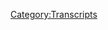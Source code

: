{{DEFAULTSORT:
    #_TRANSCRIPT_0643:January 28, 2022
}}{{Transcript
    | title         = [[643: January 28, 2022]]
    | caption       = [https://knowledgefight.libsyn.com/643-january-28-2022 Listen to this episode on Libsyn]
    | episodeNumber = [[643: January 28, 2022|643]]
    | length        = 01:27:08
}}

{{MessageBox
    | header     = Warning: Bot Generated Content
    | text       = This transcript was automatically generated by transcription software and likely contains many mistakes and misattributions. Please check the audio for definitive quotes, attribution, and context.
    | image      = N3yvass4myg91.webp
    | imagewidth = 50px
    | id         = warning
}}

{{TranscriptBlock
    | name      = Unknown Speaker
    | timestamp = 00:00:00.000
    | text      = N-N-N-N-N-N-N-Knowledge Fight
}}

{{TranscriptBlock
    | name      = Unknown Speaker
    | timestamp = 00:00:12.960
    | text      = Dan and Jordan, I am sweating.
}}

{{TranscriptBlock
    | name      = Unknown Speaker
    | timestamp = 00:00:19.440
    | text      = Knowledgefight.com, it's time to pray.
}}

{{TranscriptBlock
    | name      = Unknown Speaker
    | timestamp = 00:00:21.440
    | text      = I have great respect for Knowledgefight, Knowledgefight.
}}

{{TranscriptBlock
    | name      = Unknown Speaker
    | timestamp = 00:00:25.199
    | text      = I'm sick of them posing as if they're the good guys, saying we are the bad guys.
}}

{{TranscriptBlock
    | name      = Unknown Speaker
    | timestamp = 00:00:29.039
    | text      = Knowledgefight.
}}

{{TranscriptBlock
    | name      = Unknown Speaker
    | timestamp = 00:00:30.160
    | text      = Dan and Jordan, Knowledgefight.
}}

{{TranscriptBlock
    | name      = Unknown Speaker
    | timestamp = 00:00:32.159
    | text      = Riddle her, riddle her, riddle her.
}}

{{TranscriptBlock
    | name      = Unknown Speaker
    | timestamp = 00:00:34.159
    | text      = I need, I need money.
}}

{{TranscriptBlock
    | name      = Unknown Speaker
    | timestamp = 00:00:36.159
    | text      = Riddle her, riddle her, riddle her.
}}

{{TranscriptBlock
    | name      = Unknown Speaker
    | timestamp = 00:00:38.159
    | text      = Andy and Kansas.
}}

{{TranscriptBlock
    | name      = Unknown Speaker
    | timestamp = 00:00:40.159
    | text      = Andy and Kansas.
}}

{{TranscriptBlock
    | name      = Unknown Speaker
    | timestamp = 00:00:42.159
    | text      = Stop it.
}}

{{TranscriptBlock
    | name      = Unknown Speaker
    | timestamp = 00:00:44.159
    | text      = Andy and Kansas.
}}

{{TranscriptBlock
    | name      = Unknown Speaker
    | timestamp = 00:00:46.159
    | text      = It's time to pray.
}}

{{TranscriptBlock
    | name      = Unknown Speaker
    | timestamp = 00:00:48.159
    | text      = Andy and Kansas, you're on the air.
}}

{{TranscriptBlock
    | name      = Unknown Speaker
    | timestamp = 00:00:50.159
    | text      = Thanks for holding.
}}

{{TranscriptBlock
    | name      = Unknown Speaker
    | timestamp = 00:00:52.159
    | text      = Hello Alex, I'm a huge fan.
}}

{{TranscriptBlock
    | name      = Unknown Speaker
    | timestamp = 00:00:54.159
    | text      = I love your work.
}}

{{TranscriptBlock
    | name      = Unknown Speaker
    | timestamp = 00:00:56.159
    | text      = Knowledgefight.com.
}}

{{TranscriptBlock
    | name      = Unknown Speaker
    | timestamp = 00:00:58.159
    | text      = I love you.
}}

{{TranscriptBlock
    | name      = Unknown Speaker
    | timestamp = 00:00:59.280
    | text      = Hey everybody, welcome back to Knowledgefight, I'm Dan.
}}

{{TranscriptBlock
    | name      = Unknown Speaker
    | timestamp = 00:01:01.280
    | text      = I'm Jordan.
}}

{{TranscriptBlock
    | name      = Unknown Speaker
    | timestamp = 00:01:02.079
    | text      = We're a couple dudes, like to sit around, worship at the altar of Selene and talk a little bit about Alex Jones.
}}

{{TranscriptBlock
    | name      = Unknown Speaker
    | timestamp = 00:01:06.719
    | text      = Oh indeed we are, Dan.
}}

{{TranscriptBlock
    | name      = Unknown Speaker
    | timestamp = 00:01:08.719
    | text      = Dan. Jordan.
}}

{{TranscriptBlock
    | name      = Unknown Speaker
    | timestamp = 00:01:09.760
    | text      = I have a quick question for you. What's your bright spot today, sir?
}}

{{TranscriptBlock
    | name      = Unknown Speaker
    | timestamp = 00:01:11.760
    | text      = Well, my bright spot today I guess is a little bit complicated.
}}

{{TranscriptBlock
    | name      = Unknown Speaker
    | timestamp = 00:01:14.640
    | text      = Um, uh, and uh, I guess it's that my cat's okay.
}}

{{TranscriptBlock
    | name      = Unknown Speaker
    | timestamp = 00:01:19.280
    | text      = Yeah!
}}

{{TranscriptBlock
    | name      = Unknown Speaker
    | timestamp = 00:01:20.079
    | text      = That Selene is okay.
}}

{{TranscriptBlock
    | name      = Unknown Speaker
    | timestamp = 00:01:21.120
    | text      = Yes.
}}

{{TranscriptBlock
    | name      = Unknown Speaker
    | timestamp = 00:01:21.599
    | text      = For those out there listening, uh, it's been a, it was a weird weekend.
}}

{{TranscriptBlock
    | name      = Unknown Speaker
    | timestamp = 00:01:25.519
    | text      = Um, Selene had been having some coughs and what appeared to be difficulty breathing.
}}

{{TranscriptBlock
    | name      = Unknown Speaker
    | timestamp = 00:01:31.200
    | text      = Um, and so I took her to an emergency vet on Thursday, right after we got done recording our episode.
}}

{{TranscriptBlock
    | name      = Unknown Speaker
    | timestamp = 00:01:37.840
    | text      = And, uh, I was there.
}}

{{TranscriptBlock
    | name      = Unknown Speaker
    | timestamp = 00:01:39.840
    | text      = Very nice people at the emergency vet, I will say that.
}}

{{TranscriptBlock
    | name      = Unknown Speaker
    | timestamp = 00:01:42.480
    | text      = Go ahead, tip my hat to them.
}}

{{TranscriptBlock
    | name      = Unknown Speaker
    | timestamp = 00:01:44.480
    | text      = They were very comforting and friendly.
}}

{{TranscriptBlock
    | name      = Unknown Speaker
    | timestamp = 00:01:47.599
    | text      = Um, but we got some x-rays done and it turns out that Selene has asthma.
}}

{{TranscriptBlock
    | name      = Unknown Speaker
    | timestamp = 00:01:53.439
    | text      = Ugh.
}}

{{TranscriptBlock
    | name      = Unknown Speaker
    | timestamp = 00:01:54.159
    | text      = Uh, just like the nerds at school.
}}

{{TranscriptBlock
    | name      = Unknown Speaker
    | timestamp = 00:01:56.560
    | text      = Um, and, and so, you know, on the one hand this is inconvenient a little bit.
}}

{{TranscriptBlock
    | name      = Unknown Speaker
    | timestamp = 00:02:01.760
    | text      = Sure.
}}

{{TranscriptBlock
    | name      = Unknown Speaker
    | timestamp = 00:02:02.159
    | text      = Um, but you know, whatever, it is what it is and you got to take care of your cat.
}}

{{TranscriptBlock
    | name      = Unknown Speaker
    | timestamp = 00:02:06.079
    | text      = Um, but on the other hand, it's a huge relief because, you know, what, what other possibilities could there have been?
}}

{{TranscriptBlock
    | name      = Unknown Speaker
    | timestamp = 00:02:13.120
    | text      = Totally.
}}

{{TranscriptBlock
    | name      = Unknown Speaker
    | timestamp = 00:02:13.680
    | text      = And like, this is manageable and, um, so yeah, I don't know, I guess it's a, the bright spot is an absence of a real dark spot.
}}

{{TranscriptBlock
    | name      = Unknown Speaker
    | timestamp = 00:02:21.759
    | text      = Yeah, yeah, yeah. No, no, no. Whenever, whenever Fanny, we give her eye drops three times a day and she, it looked like she was starting to go blind, you know.
}}

{{TranscriptBlock
    | name      = Unknown Speaker
    | timestamp = 00:02:29.120
    | text      = So we're, we were panicking before we ever did that.
}}

{{TranscriptBlock
    | name      = Unknown Speaker
    | timestamp = 00:02:32.000
    | text      = And then you find out, oh, three eye drops a day? Sure, I'll do, yeah, all day.
}}

{{TranscriptBlock
    | name      = Unknown Speaker
    | timestamp = 00:02:36.479
    | text      = Sure.
}}

{{TranscriptBlock
    | name      = Unknown Speaker
    | timestamp = 00:02:36.800
    | text      = That kind of thing.
}}

{{TranscriptBlock
    | name      = Unknown Speaker
    | timestamp = 00:02:37.520
    | text      = I have, uh, I showed you the, uh, inhaler and the mask that, uh, I'm supposed to use to, to get albuterol in if she's having an attack.
}}

{{TranscriptBlock
    | name      = Unknown Speaker
    | timestamp = 00:02:49.520
    | text      = But it's, I mean, it's a nightmare. There's no way she's going to put up with this.
}}

{{TranscriptBlock
    | name      = Unknown Speaker
    | timestamp = 00:02:52.879
    | text      = It's not quite a tiny bullhorn, but it's close.
}}

{{TranscriptBlock
    | name      = Unknown Speaker
    | timestamp = 00:02:55.280
    | text      = Yeah, she's a headstrong, uh, cat. She doesn't take kindly to, uh, to, to asthma masks.
}}

{{TranscriptBlock
    | name      = Unknown Speaker
    | timestamp = 00:03:01.919
    | text      = No, no.
}}

{{TranscriptBlock
    | name      = Unknown Speaker
    | timestamp = 00:03:02.800
    | text      = But we'll try it. We'll see what happens.
}}

{{TranscriptBlock
    | name      = Unknown Speaker
    | timestamp = 00:03:04.319
    | text      = Yeah, you could say she's an anti-masker.
}}

{{TranscriptBlock
    | name      = Unknown Speaker
    | timestamp = 00:03:06.240
    | text      = Yes, she is in this case, in this very isolated case.
}}

{{TranscriptBlock
    | name      = Unknown Speaker
    | timestamp = 00:03:09.520
    | text      = Specific.
}}

{{TranscriptBlock
    | name      = Unknown Speaker
    | timestamp = 00:03:10.080
    | text      = Yeah.
}}

{{TranscriptBlock
    | name      = Unknown Speaker
    | timestamp = 00:03:10.639
    | text      = Well, um, so yeah, Jordan, what's your bright spot?
}}

{{TranscriptBlock
    | name      = Unknown Speaker
    | timestamp = 00:03:12.560
    | text      = Uh, uh, well, you know, there's a new, uh, there's a vegan restaurant, uh, near my place.
}}

{{TranscriptBlock
    | name      = Unknown Speaker
    | timestamp = 00:03:18.000
    | text      = No, of course it's going to be tennis.
}}

{{TranscriptBlock
    | name      = Unknown Speaker
    | timestamp = 00:03:23.680
    | text      = I saw that. I saw that he had, uh, won, set a record, right?
}}

{{TranscriptBlock
    | name      = Unknown Speaker
    | timestamp = 00:03:27.759
    | text      = Yeah, he reached, uh, 21 majors first, uh, the, the three greatest tennis players in history,
}}

{{TranscriptBlock
    | name      = Unknown Speaker
    | timestamp = 00:03:32.960
    | text      = all tied at 20.
}}

{{TranscriptBlock
    | name      = Unknown Speaker
    | timestamp = 00:03:34.000
    | text      = Agassi, Sampras, McEnroe.
}}

{{TranscriptBlock
    | name      = Unknown Speaker
    | timestamp = 00:03:37.280
    | text      = Nope. Uh, but, uh, yeah, and it's, it's very funny. He, he came back, uh, from down two sets
}}

{{TranscriptBlock
    | name      = Unknown Speaker
    | timestamp = 00:03:44.319
    | text      = to love in the final against the best, uh, the best, you know, hardcore player alive right now,
}}

{{TranscriptBlock
    | name      = Unknown Speaker
    | timestamp = 00:03:49.520
    | text      = maybe, uh, and wound up winning it. It's crazy. It's awesome. And the more you think about it,
}}

{{TranscriptBlock
    | name      = Unknown Speaker
    | timestamp = 00:03:55.840
    | text      = the more you realize that the number one reason, maybe, you know, cause he's,
}}

{{TranscriptBlock
    | name      = Unknown Speaker
    | timestamp = 00:03:59.680
    | text      = he had to defeat the best players in the world, of course.
}}

{{TranscriptBlock
    | name      = Unknown Speaker
    | timestamp = 00:04:02.159
    | text      = Sure.
}}

{{TranscriptBlock
    | name      = Unknown Speaker
    | timestamp = 00:04:02.719
    | text      = But maybe the number one reason that he beat
}}

{{TranscriptBlock
    | name      = Unknown Speaker
    | timestamp = 00:04:06.000
    | text      = Djokovic 221 is because Djokovic is an idiot who didn't take the vaccine.
}}

{{TranscriptBlock
    | name      = Unknown Speaker
    | timestamp = 00:04:12.000
    | text      = Sure.
}}

{{TranscriptBlock
    | name      = Unknown Speaker
    | timestamp = 00:04:12.479
    | text      = And thus lost history forever. Isn't that very funny?
}}

{{TranscriptBlock
    | name      = Unknown Speaker
    | timestamp = 00:04:17.279
    | text      = Yeah, it is pretty funny.
}}

{{TranscriptBlock
    | name      = Unknown Speaker
    | timestamp = 00:04:18.480
    | text      = It is. It's kind of funny. He, it wasn't an injury. The man's just an idiot.
}}

{{TranscriptBlock
    | name      = Unknown Speaker
    | timestamp = 00:04:23.199
    | text      = It was a obstinate choice.
}}

{{TranscriptBlock
    | name      = Unknown Speaker
    | timestamp = 00:04:25.680
    | text      = Yes. He's got a brain injury of being an, enabled to just get a fucking vaccine
}}

{{TranscriptBlock
    | name      = Unknown Speaker
    | timestamp = 00:04:30.959
    | text      = and make history forever. And instead Rafa did it. Great. It's great.
}}

{{TranscriptBlock
    | name      = Unknown Speaker
    | timestamp = 00:04:37.279
    | text      = That's, that's history in and of itself.
}}

{{TranscriptBlock
    | name      = Unknown Speaker
    | timestamp = 00:04:39.519
    | text      = It is. It is. I'm glad you had a good time and that your boy took it down.
}}

{{TranscriptBlock
    | name      = Unknown Speaker
    | timestamp = 00:04:45.519
    | text      = Yeah, it was great. I got to bed at 8 AM this morning.
}}

{{TranscriptBlock
    | name      = Unknown Speaker
    | timestamp = 00:04:48.480
    | text      = Sweet.
}}

{{TranscriptBlock
    | name      = Unknown Speaker
    | timestamp = 00:04:49.040
    | text      = Fantastic. Only five hours and a half.
}}

{{TranscriptBlock
    | name      = Unknown Speaker
    | timestamp = 00:04:51.199
    | text      = So Jordan, today, we have an episode to go over. We're going to be talking about January 28th,
}}

{{TranscriptBlock
    | name      = Unknown Speaker
    | timestamp = 00:04:55.040
    | text      = 2022.
}}

{{TranscriptBlock
    | name      = Unknown Speaker
    | timestamp = 00:04:57.519
    | text      = Yeah. We'll figure something out for you later.
}}

{{TranscriptBlock
    | name      = Unknown Speaker
    | timestamp = 00:05:00.959
    | text      = So this is Alex's back in studio. He's gone to the woods with his child.
}}

{{TranscriptBlock
    | name      = Unknown Speaker
    | timestamp = 00:05:05.040
    | text      = Sure. Sure. And he's returned.
}}

{{TranscriptBlock
    | name      = Unknown Speaker
    | timestamp = 00:05:06.560
    | text      = He's returned. And this, this episode, it's interesting. I think he got renewed by the
}}

{{TranscriptBlock
    | name      = Unknown Speaker
    | timestamp = 00:05:14.959
    | text      = being in the forest. That outdoor air. I think he's lost his desire to quit.
}}

{{TranscriptBlock
    | name      = Unknown Speaker
    | timestamp = 00:05:22.639
    | text      = Maybe he's revitalized.
}}

{{TranscriptBlock
    | name      = Unknown Speaker
    | timestamp = 00:05:24.399
    | text      = Man, we would, we, half the time we were sentenced to eternal death every time.
}}

{{TranscriptBlock
    | name      = Unknown Speaker
    | timestamp = 00:05:29.199
    | text      = If he'd just gone to the woods that weekend, we would have been fine.
}}

{{TranscriptBlock
    | name      = Unknown Speaker
    | timestamp = 00:05:32.240
    | text      = Take a break. Chill out.
}}

{{TranscriptBlock
    | name      = Unknown Speaker
    | timestamp = 00:05:33.680
    | text      = Yeah.
}}

{{TranscriptBlock
    | name      = Unknown Speaker
    | timestamp = 00:05:34.319
    | text      = Yeah. I think it's pretty obvious that, uh, I mean,
}}

{{TranscriptBlock
    | name      = Unknown Speaker
    | timestamp = 00:05:37.040
    | text      = that applies to a lot of people in a lot of professions.
}}

{{TranscriptBlock
    | name      = Unknown Speaker
    | timestamp = 00:05:39.519
    | text      = That's true.
}}

{{TranscriptBlock
    | name      = Unknown Speaker
    | timestamp = 00:05:40.240
    | text      = You know, getting burnout.
}}

{{TranscriptBlock
    | name      = Unknown Speaker
    | timestamp = 00:05:41.439
    | text      = Go to the woods.
}}

{{TranscriptBlock
    | name      = Unknown Speaker
    | timestamp = 00:05:42.240
    | text      = Yeah. You're getting burnout and it's affecting your performance. And for Alex,
}}

{{TranscriptBlock
    | name      = Unknown Speaker
    | timestamp = 00:05:46.560
    | text      = that burnout just manifest by him saying that everyone deserves to die.
}}

{{TranscriptBlock
    | name      = Unknown Speaker
    | timestamp = 00:05:50.160
    | text      = Exactly.
}}

{{TranscriptBlock
    | name      = Unknown Speaker
    | timestamp = 00:05:50.800
    | text      = And he wants to leave and never come back.
}}

{{TranscriptBlock
    | name      = Unknown Speaker
    | timestamp = 00:05:52.639
    | text      = Yeah. Don't put caches of weapons around DC. Go to the woods for a day or two. Same difference.
}}

{{TranscriptBlock
    | name      = Unknown Speaker
    | timestamp = 00:05:57.839
    | text      = Yeah.
}}

{{TranscriptBlock
    | name      = Unknown Speaker
    | timestamp = 00:05:58.240
    | text      = Yeah.
}}

{{TranscriptBlock
    | name      = Unknown Speaker
    | timestamp = 00:05:58.639
    | text      = Go put a cache of weapons in the woods.
}}

{{TranscriptBlock
    | name      = Unknown Speaker
    | timestamp = 00:06:00.160
    | text      = So, uh, we're gonna get down to business on this,
}}

{{TranscriptBlock
    | name      = Unknown Speaker
    | timestamp = 00:06:03.199
    | text      = but first Jordan, let's take a little moment to say hello to some new wonks.
}}

{{TranscriptBlock
    | name      = Unknown Speaker
    | timestamp = 00:06:05.759
    | text      = Oh, that's a great idea.
}}

{{TranscriptBlock
    | name      = Unknown Speaker
    | timestamp = 00:06:06.720
    | text      = So first policy wonks for policy nonks. Thank you so much. You're now a policy wonk.
}}

{{TranscriptBlock
    | name      = Unknown Speaker
    | timestamp = 00:06:11.120
    | text      = I'm a policy wonk.
}}

{{TranscriptBlock
    | name      = Unknown Speaker
    | timestamp = 00:06:12.160
    | text      = Thank you very much.
}}

{{TranscriptBlock
    | name      = Unknown Speaker
    | timestamp = 00:06:12.959
    | text      = Thank you. Next, Owey Dowie. Thank you so much, you're now policy wonk.
}}

{{TranscriptBlock
    | name      = Unknown Speaker
    | timestamp = 00:06:16.720
    | text      = I'm a policy wonk.
}}

{{TranscriptBlock
    | name      = Unknown Speaker
    | timestamp = 00:06:17.759
    | text      = Thanks, Owey Dowie.
}}

{{TranscriptBlock
    | name      = Unknown Speaker
    | timestamp = 00:06:18.720
    | text      = Thank you. Next, Brad from the South Loop. Thank you so much, you are now policy wonk.
}}

{{TranscriptBlock
    | name      = Unknown Speaker
    | timestamp = 00:06:23.040
    | text      = I'm a policy wonk.
}}

{{TranscriptBlock
    | name      = Unknown Speaker
    | timestamp = 00:06:24.160
    | text      = Thanks, Brad.
}}

{{TranscriptBlock
    | name      = Unknown Speaker
    | timestamp = 00:06:24.879
    | text      = Thank you. Next, I don't think you have respect for America. Thank you so much,
}}

{{TranscriptBlock
    | name      = Unknown Speaker
    | timestamp = 00:06:28.319
    | text      = you are now a policy wonk.
}}

{{TranscriptBlock
    | name      = Unknown Speaker
    | timestamp = 00:06:29.600
    | text      = I'm a policy wonk.
}}

{{TranscriptBlock
    | name      = Unknown Speaker
    | timestamp = 00:06:30.879
    | text      = Thank you very much.
}}

{{TranscriptBlock
    | name      = Unknown Speaker
    | timestamp = 00:06:31.879
    | text      = Next, two skidoos.
}}

{{TranscriptBlock
    | name      = Unknown Speaker
    | timestamp = 00:06:33.879
    | text      = Thank you so much.
}}

{{TranscriptBlock
    | name      = Unknown Speaker
    | timestamp = 00:06:34.879
    | text      = You are now a policy wonk.
}}

{{TranscriptBlock
    | name      = Unknown Speaker
    | timestamp = 00:06:35.879
    | text      = I'm a policy wonk.
}}

{{TranscriptBlock
    | name      = Unknown Speaker
    | timestamp = 00:06:36.879
    | text      = Thank you very much.
}}

{{TranscriptBlock
    | name      = Unknown Speaker
    | timestamp = 00:06:37.879
    | text      = And finally, we've got a technocrat in the mix, Jordan, and this is a person who might
}}

{{TranscriptBlock
    | name      = Unknown Speaker
    | timestamp = 00:06:43.560
    | text      = be making fun of the year of the seltzer.
}}

{{TranscriptBlock
    | name      = Unknown Speaker
    | timestamp = 00:06:45.560
    | text      = Oh no.
}}

{{TranscriptBlock
    | name      = Unknown Speaker
    | timestamp = 00:06:46.560
    | text      = I'm not sure.
}}

{{TranscriptBlock
    | name      = Unknown Speaker
    | timestamp = 00:06:47.560
    | text      = Oh no.
}}

{{TranscriptBlock
    | name      = Unknown Speaker
    | timestamp = 00:06:48.560
    | text      = But thank you so much.
}}

{{TranscriptBlock
    | name      = Unknown Speaker
    | timestamp = 00:06:49.560
    | text      = The 495th seltzer, you're now a technocrat.
}}

{{TranscriptBlock
    | name      = Unknown Speaker
    | timestamp = 00:06:52.639
    | text      = I'm a policy wonk.
}}

{{TranscriptBlock
    | name      = Unknown Speaker
    | timestamp = 00:06:53.759
    | text      = I have risen above my enemies.
}}

{{TranscriptBlock
    | name      = Unknown Speaker
    | timestamp = 00:06:57.079
    | text      = I might quit tomorrow, actually.
}}

{{TranscriptBlock
    | name      = Unknown Speaker
    | timestamp = 00:06:58.360
    | text      = I'm just going to take a little breaky now.
}}

{{TranscriptBlock
    | name      = Unknown Speaker
    | timestamp = 00:07:01.199
    | text      = A little breaky for me, and then we're going to come back, and I'm going to start the show
}}

{{TranscriptBlock
    | name      = Unknown Speaker
    | timestamp = 00:07:09.800
    | text      = over.
}}

{{TranscriptBlock
    | name      = Unknown Speaker
    | timestamp = 00:07:10.800
    | text      = But I'm the devil.
}}

{{TranscriptBlock
    | name      = Unknown Speaker
    | timestamp = 00:07:11.800
    | text      = I've got to be taken over here.
}}

{{TranscriptBlock
    | name      = Unknown Speaker
    | timestamp = 00:07:12.800
    | text      = I've been in all this.
}}

{{TranscriptBlock
    | name      = Unknown Speaker
    | timestamp = 00:07:13.800
    | text      = Blah, blah, blah, blah.
}}

{{TranscriptBlock
    | name      = Unknown Speaker
    | timestamp = 00:07:14.800
    | text      = Fuck you.
}}

{{TranscriptBlock
    | name      = Unknown Speaker
    | timestamp = 00:07:15.800
    | text      = Fuck you.
}}

{{TranscriptBlock
    | name      = Unknown Speaker
    | timestamp = 00:07:16.800
    | text      = I've got plenty of words for you, but at the end of the day, fuck you and your New World
}}

{{TranscriptBlock
    | name      = Unknown Speaker
    | timestamp = 00:07:20.759
    | text      = Order and fuck the horse you rode in on and all your shit.
}}

{{TranscriptBlock
    | name      = Unknown Speaker
    | timestamp = 00:07:25.399
    | text      = Maybe today should be my last broadcast.
}}

{{TranscriptBlock
    | name      = Unknown Speaker
    | timestamp = 00:07:27.560
    | text      = Maybe I'll just be gone a month, maybe five years.
}}

{{TranscriptBlock
    | name      = Unknown Speaker
    | timestamp = 00:07:30.939
    | text      = Maybe I'll walk out of here tomorrow and you never see me again.
}}

{{TranscriptBlock
    | name      = Unknown Speaker
    | timestamp = 00:07:34.959
    | text      = That's really what I want to do.
}}

{{TranscriptBlock
    | name      = Unknown Speaker
    | timestamp = 00:07:37.040
    | text      = I never want to come back here again.
}}

{{TranscriptBlock
    | name      = Unknown Speaker
    | timestamp = 00:07:38.620
    | text      = I apologize to the crew and the listeners yesterday that I was legitimately having breakdowns
}}

{{TranscriptBlock
    | name      = Unknown Speaker
    | timestamp = 00:07:44.399
    | text      = on air.
}}

{{TranscriptBlock
    | name      = Unknown Speaker
    | timestamp = 00:07:46.000
    | text      = I'll be better tomorrow.
}}

{{TranscriptBlock
    | name      = Unknown Speaker
    | timestamp = 00:07:47.240
    | text      = And he was.
}}

{{TranscriptBlock
    | name      = Unknown Speaker
    | timestamp = 00:07:48.240
    | text      = All he needed to do was go to the woods.
}}

{{TranscriptBlock
    | name      = Unknown Speaker
    | timestamp = 00:07:49.720
    | text      = Go to the woods.
}}

{{TranscriptBlock
    | name      = Unknown Speaker
    | timestamp = 00:07:51.319
    | text      = So we start off today, at the beginning of this episode, Alex is really pumped about
}}

{{TranscriptBlock
    | name      = Unknown Speaker
    | timestamp = 00:07:57.360
    | text      = some goings on in Canada.
}}

{{TranscriptBlock
    | name      = Unknown Speaker
    | timestamp = 00:07:58.959
    | text      = Of course, the trucker convoy that has culminated in a protest in Ottawa this Saturday.
}}

{{TranscriptBlock
    | name      = Unknown Speaker
    | timestamp = 00:08:06.000
    | text      = Yeah, no, it's great.
}}

{{TranscriptBlock
    | name      = Unknown Speaker
    | timestamp = 00:08:08.279
    | text      = Sure.
}}

{{TranscriptBlock
    | name      = Unknown Speaker
    | timestamp = 00:08:09.279
    | text      = Alex plays a sizzle reel of this over We're Not Gonna Take It.
}}

{{TranscriptBlock
    | name      = Unknown Speaker
    | timestamp = 00:08:13.000
    | text      = Oh no.
}}

{{TranscriptBlock
    | name      = Unknown Speaker
    | timestamp = 00:08:14.000
    | text      = The longest convoy ever recorded in Canadian history.
}}

{{TranscriptBlock
    | name      = Unknown Speaker
    | timestamp = 00:08:19.279
    | text      = 50 something miles long.
}}

{{TranscriptBlock
    | name      = Unknown Speaker
    | timestamp = 00:08:23.000
    | text      = Some estimates from a million truckers.
}}

{{TranscriptBlock
    | name      = Unknown Speaker
    | timestamp = 00:08:25.120
    | text      = What?
}}

{{TranscriptBlock
    | name      = Unknown Speaker
    | timestamp = 00:08:26.120
    | text      = And more people are joining the peaceful civil disobedience fight.
}}

{{TranscriptBlock
    | name      = Unknown Speaker
    | timestamp = 00:08:33.039
    | text      = This is how you do it.
}}

{{TranscriptBlock
    | name      = Unknown Speaker
    | timestamp = 00:08:35.039
    | text      = We're not gonna take it.
}}

{{TranscriptBlock
    | name      = Unknown Speaker
    | timestamp = 00:08:38.440
    | text      = Yeah, we're not gonna take it.
}}

{{TranscriptBlock
    | name      = Unknown Speaker
    | timestamp = 00:08:42.440
    | text      = That's a bad sing-along.
}}

{{TranscriptBlock
    | name      = Unknown Speaker
    | timestamp = 00:08:43.440
    | text      = No.
}}

{{TranscriptBlock
    | name      = Unknown Speaker
    | timestamp = 00:08:44.440
    | text      = We're not gonna take it.
}}

{{TranscriptBlock
    | name      = Unknown Speaker
    | timestamp = 00:08:45.440
    | text      = We're not gonna take it.
}}

{{TranscriptBlock
    | name      = Unknown Speaker
    | timestamp = 00:08:46.840
    | text      = Yeah.
}}

{{TranscriptBlock
    | name      = Unknown Speaker
    | timestamp = 00:08:47.840
    | text      = So there's this protest that's going down, went down over the weekend in Ottawa.
}}

{{TranscriptBlock
    | name      = Unknown Speaker
    | timestamp = 00:08:51.399
    | text      = In advance of it, there was a convoy of truckers that were formed who were making their way
}}

{{TranscriptBlock
    | name      = Unknown Speaker
    | timestamp = 00:08:55.600
    | text      = to the protest in formation.
}}

{{TranscriptBlock
    | name      = Unknown Speaker
    | timestamp = 00:08:58.279
    | text      = In the days leading up to this, a whole lot of misinformation was spreading about the
}}

{{TranscriptBlock
    | name      = Unknown Speaker
    | timestamp = 00:09:01.240
    | text      = size and impact of the convoy.
}}

{{TranscriptBlock
    | name      = Unknown Speaker
    | timestamp = 00:09:03.019
    | text      = And regardless of the truth, it seems like pretending it's the most important thing in
}}

{{TranscriptBlock
    | name      = Unknown Speaker
    | timestamp = 00:09:06.559
    | text      = the world is exactly what Alex needed when he's come back from the woods to distract
}}

{{TranscriptBlock
    | name      = Unknown Speaker
    | timestamp = 00:09:10.480
    | text      = himself from the rest of everything in his life essentially collapsing around him.
}}

{{TranscriptBlock
    | name      = Unknown Speaker
    | timestamp = 00:09:14.840
    | text      = The convoy itself originated in Vancouver, and then has had some folks join in as it
}}

{{TranscriptBlock
    | name      = Unknown Speaker
    | timestamp = 00:09:19.519
    | text      = toured Canada, but estimates of the number of participants have been all over the place.
}}

{{TranscriptBlock
    | name      = Unknown Speaker
    | timestamp = 00:09:24.559
    | text      = Alex is saying there may be a million truckers, which is absurd.
}}

{{TranscriptBlock
    | name      = Unknown Speaker
    | timestamp = 00:09:28.679
    | text      = There's just no way it's even close to accurate, that number, since as of 2018, there were
}}

{{TranscriptBlock
    | name      = Unknown Speaker
    | timestamp = 00:09:33.559
    | text      = only approximately 302,000 truckers in the entire country of Canada.
}}

{{TranscriptBlock
    | name      = Unknown Speaker
    | timestamp = 00:09:38.059
    | text      = That does seem like a big obstacle to getting to a million.
}}

{{TranscriptBlock
    | name      = Unknown Speaker
    | timestamp = 00:09:42.399
    | text      = It strains credulity that somehow this convoy would attract over three times as many truckers
}}

{{TranscriptBlock
    | name      = Unknown Speaker
    | timestamp = 00:09:47.159
    | text      = as are contained in the entire trucking workforce in Canada, but whatever.
}}

{{TranscriptBlock
    | name      = Unknown Speaker
    | timestamp = 00:09:52.740
    | text      = As for the length of the convoy, Alex is saying it's the longest in Canadian history at 50-something
}}

{{TranscriptBlock
    | name      = Unknown Speaker
    | timestamp = 00:09:57.460
    | text      = miles long.
}}

{{TranscriptBlock
    | name      = Unknown Speaker
    | timestamp = 00:09:58.960
    | text      = Benjamin Ditcher, the spokesperson for the convoy, told the Toronto Sun that it was over
}}

{{TranscriptBlock
    | name      = Unknown Speaker
    | timestamp = 00:10:03.240
    | text      = 70 kilometers long, which would be about 43 miles.
}}

{{TranscriptBlock
    | name      = Unknown Speaker
    | timestamp = 00:10:06.879
    | text      = The Sun, though, is careful to point out that none of that had been independently verified,
}}

{{TranscriptBlock
    | name      = Unknown Speaker
    | timestamp = 00:10:11.059
    | text      = so who knows.
}}

{{TranscriptBlock
    | name      = Unknown Speaker
    | timestamp = 00:10:12.559
    | text      = The estimations that are flying around are a bit excessive, and one of the ones that's
}}

{{TranscriptBlock
    | name      = Unknown Speaker
    | timestamp = 00:10:15.960
    | text      = caught on as the main talking point that's being spread comes from a former NHL player
}}

{{TranscriptBlock
    | name      = Unknown Speaker
    | timestamp = 00:10:21.580
    | text      = named Theo Fleury, who was a guest on Laura Ingraham's show on Fox, who said there was
}}

{{TranscriptBlock
    | name      = Unknown Speaker
    | timestamp = 00:10:26.600
    | text      = 50,000 trucks in the convoy.
}}

{{TranscriptBlock
    | name      = Unknown Speaker
    | timestamp = 00:10:28.799
    | text      = This has been repeated all over the place.
}}

{{TranscriptBlock
    | name      = Unknown Speaker
    | timestamp = 00:10:31.080
    | text      = Uh-huh.
}}

{{TranscriptBlock
    | name      = Unknown Speaker
    | timestamp = 00:10:32.080
    | text      = 50,000 trucks, huh?
}}

{{TranscriptBlock
    | name      = Unknown Speaker
    | timestamp = 00:10:33.080
    | text      = Uh-huh.
}}

{{TranscriptBlock
    | name      = Unknown Speaker
    | timestamp = 00:10:34.080
    | text      = That number is pretty outrageous to imagine, but if there were 50,000 trucks in the convoy,
}}

{{TranscriptBlock
    | name      = Unknown Speaker
    | timestamp = 00:10:38.200
    | text      = that would be a big deal.
}}

{{TranscriptBlock
    | name      = Unknown Speaker
    | timestamp = 00:10:39.679
    | text      = The problem is that other folks put the estimate much lower.
}}

{{TranscriptBlock
    | name      = Unknown Speaker
    | timestamp = 00:10:43.960
    | text      = Kingston Police in Ontario tweeted out an account as the convoy departed on the morning
}}

{{TranscriptBlock
    | name      = Unknown Speaker
    | timestamp = 00:10:48.360
    | text      = of January 28th, quote, 17 full tractor trailers, 104 tractors with no trailers, 424 passenger
}}

{{TranscriptBlock
    | name      = Unknown Speaker
    | timestamp = 00:10:56.000
    | text      = vehicles, and six RVs.
}}

{{TranscriptBlock
    | name      = Unknown Speaker
    | timestamp = 00:10:58.840
    | text      = There's a chance that this isn't the full scope of the convoy, but it's really hard
}}

{{TranscriptBlock
    | name      = Unknown Speaker
    | timestamp = 00:11:02.200
    | text      = to tell.
}}

{{TranscriptBlock
    | name      = Unknown Speaker
    | timestamp = 00:11:03.200
    | text      = Some folks are claiming that there are multiple convoys that are meant to converge in Ottawa,
}}

{{TranscriptBlock
    | name      = Unknown Speaker
    | timestamp = 00:11:06.919
    | text      = or some that are going other states, like province capitals, so it's hard to know what
}}

{{TranscriptBlock
    | name      = Unknown Speaker
    | timestamp = 00:11:13.399
    | text      = is the full picture ever, and they'll claim that, like, oh, you take this little 17 truck
}}

{{TranscriptBlock
    | name      = Unknown Speaker
    | timestamp = 00:11:20.200
    | text      = thing.
}}

{{TranscriptBlock
    | name      = Unknown Speaker
    | timestamp = 00:11:21.200
    | text      = Right, right, right, right.
}}

{{TranscriptBlock
    | name      = Unknown Speaker
    | timestamp = 00:11:22.200
    | text      = This is just an attempt to smear the whole thing.
}}

{{TranscriptBlock
    | name      = Unknown Speaker
    | timestamp = 00:11:23.200
    | text      = I don't know.
}}

{{TranscriptBlock
    | name      = Unknown Speaker
    | timestamp = 00:11:24.200
    | text      = Right, right.
}}

{{TranscriptBlock
    | name      = Unknown Speaker
    | timestamp = 00:11:25.200
    | text      = I got no idea.
}}

{{TranscriptBlock
    | name      = Unknown Speaker
    | timestamp = 00:11:26.200
    | text      = Okay.
}}

{{TranscriptBlock
    | name      = Unknown Speaker
    | timestamp = 00:11:27.200
    | text      = The point is that it's really hard to get an actual count of what the convoy contains,
}}

{{TranscriptBlock
    | name      = Unknown Speaker
    | timestamp = 00:11:29.379
    | text      = but it's unimaginable that it's anywhere near as big as what's being promoted by the
}}

{{TranscriptBlock
    | name      = Unknown Speaker
    | timestamp = 00:11:32.840
    | text      = organizers, NHL players, or Alex.
}}

{{TranscriptBlock
    | name      = Unknown Speaker
    | timestamp = 00:11:36.139
    | text      = Because here's the thing, this whole convoy is just a very anti-vax operation and a political
}}

{{TranscriptBlock
    | name      = Unknown Speaker
    | timestamp = 00:11:41.879
    | text      = spectacle.
}}

{{TranscriptBlock
    | name      = Unknown Speaker
    | timestamp = 00:11:42.879
    | text      = While it began as a protest against vaccine mandates for truckers crossing the border,
}}

{{TranscriptBlock
    | name      = Unknown Speaker
    | timestamp = 00:11:47.960
    | text      = it's really sprawled out from that point to become a flashpoint where the exact issue
}}

{{TranscriptBlock
    | name      = Unknown Speaker
    | timestamp = 00:11:51.960
    | text      = it's meant to protest has become a bit unclear.
}}

{{TranscriptBlock
    | name      = Unknown Speaker
    | timestamp = 00:11:55.659
    | text      = Bay today talked to a woman named Dolores who said the convoy is, quote, also about
}}

{{TranscriptBlock
    | name      = Unknown Speaker
    | timestamp = 00:12:00.039
    | text      = an us versus them mentality that she believes applies to the vaccinated and unvaccinated.
}}

{{TranscriptBlock
    | name      = Unknown Speaker
    | timestamp = 00:12:06.480
    | text      = That is vague.
}}

{{TranscriptBlock
    | name      = Unknown Speaker
    | timestamp = 00:12:07.480
    | text      = We're here.
}}

{{TranscriptBlock
    | name      = Unknown Speaker
    | timestamp = 00:12:08.480
    | text      = We're not sure why, and we're really mad about it.
}}

{{TranscriptBlock
    | name      = Unknown Speaker
    | timestamp = 00:12:11.519
    | text      = There's absolutely no chance that this convoy has widespread support in the larger Canadian
}}

{{TranscriptBlock
    | name      = Unknown Speaker
    | timestamp = 00:12:16.120
    | text      = trucking industry, and there's a few facts you can consult to help you understand that.
}}

{{TranscriptBlock
    | name      = Unknown Speaker
    | timestamp = 00:12:20.580
    | text      = The first is that the vast majority of truckers are vaccinated.
}}

{{TranscriptBlock
    | name      = Unknown Speaker
    | timestamp = 00:12:24.240
    | text      = The second is that the Canadian Trucking Alliance, the group that represents most of the trucking
}}

{{TranscriptBlock
    | name      = Unknown Speaker
    | timestamp = 00:12:28.919
    | text      = providers in the country, they issued a statement on January 22nd denouncing and strongly discouraging
}}

{{TranscriptBlock
    | name      = Unknown Speaker
    | timestamp = 00:12:34.240
    | text      = the convoy.
}}

{{TranscriptBlock
    | name      = Unknown Speaker
    | timestamp = 00:12:35.700
    | text      = It wasn't even really about the political statement.
}}

{{TranscriptBlock
    | name      = Unknown Speaker
    | timestamp = 00:12:38.039
    | text      = It was actually about the mode that was being used to do the protest.
}}

{{TranscriptBlock
    | name      = Unknown Speaker
    | timestamp = 00:12:42.120
    | text      = Quote, the Canadian Trucking Alliance does not support and strongly disapproves of any
}}

{{TranscriptBlock
    | name      = Unknown Speaker
    | timestamp = 00:12:47.120
    | text      = protests on public roadways, highways, and bridges.
}}

{{TranscriptBlock
    | name      = Unknown Speaker
    | timestamp = 00:12:50.600
    | text      = CTA believes such actions, especially those that interfere with public safety, are not
}}

{{TranscriptBlock
    | name      = Unknown Speaker
    | timestamp = 00:12:55.600
    | text      = how disagreements with government policies should be expressed.
}}

{{TranscriptBlock
    | name      = Unknown Speaker
    | timestamp = 00:12:59.080
    | text      = Members of the trucking industry who want to publicly express displeasure over government
}}

{{TranscriptBlock
    | name      = Unknown Speaker
    | timestamp = 00:13:02.360
    | text      = policies can choose to hold an organized lawful event on Parliament Hill or contact their
}}

{{TranscriptBlock
    | name      = Unknown Speaker
    | timestamp = 00:13:07.179
    | text      = local MP.
}}

{{TranscriptBlock
    | name      = Unknown Speaker
    | timestamp = 00:13:08.559
    | text      = What is not acceptable is disrupting the motoring public on highways and commerce at the border.
}}

{{TranscriptBlock
    | name      = Unknown Speaker
    | timestamp = 00:13:14.399
    | text      = Another consideration is that the convoy doesn't really have the will of the people of Canada
}}

{{TranscriptBlock
    | name      = Unknown Speaker
    | timestamp = 00:13:18.519
    | text      = behind it.
}}

{{TranscriptBlock
    | name      = Unknown Speaker
    | timestamp = 00:13:19.519
    | text      = An Ipsos poll that came out this week found that 67% of respondents, quote, want the government
}}

{{TranscriptBlock
    | name      = Unknown Speaker
    | timestamp = 00:13:25.000
    | text      = to impose further measures on the unvaccinated population.
}}

{{TranscriptBlock
    | name      = Unknown Speaker
    | timestamp = 00:13:29.600
    | text      = There's a strong sense of the people who are into this are really into it, and then almost
}}

{{TranscriptBlock
    | name      = Unknown Speaker
    | timestamp = 00:13:35.559
    | text      = everybody else- Go away!
}}

{{TranscriptBlock
    | name      = Unknown Speaker
    | timestamp = 00:13:38.080
    | text      = Please leave us alone!
}}

{{TranscriptBlock
    | name      = Unknown Speaker
    | timestamp = 00:13:40.559
    | text      = There's a charade that's going on here, and it's being played out really well by right-wing
}}

{{TranscriptBlock
    | name      = Unknown Speaker
    | timestamp = 00:13:45.679
    | text      = media figures to make it look like this is a country's population rising up against the
}}

{{TranscriptBlock
    | name      = Unknown Speaker
    | timestamp = 00:13:49.720
    | text      = oppression of COVID restrictions.
}}

{{TranscriptBlock
    | name      = Unknown Speaker
    | timestamp = 00:13:51.960
    | text      = Side point, I could have sworn that like a week ago Alex declared victory because the
}}

{{TranscriptBlock
    | name      = Unknown Speaker
    | timestamp = 00:13:55.960
    | text      = countries, all of them in the world, including Canada, had simultaneously announced they
}}

{{TranscriptBlock
    | name      = Unknown Speaker
    | timestamp = 00:13:59.919
    | text      = were dropping their COVID restrictions, but I guess he was just talking shit and making
}}

{{TranscriptBlock
    | name      = Unknown Speaker
    | timestamp = 00:14:03.259
    | text      = things up.
}}

{{TranscriptBlock
    | name      = Unknown Speaker
    | timestamp = 00:14:04.259
    | text      = Yeah.
}}

{{TranscriptBlock
    | name      = Unknown Speaker
    | timestamp = 00:14:05.259
    | text      = Hey guys, what's up?
}}

{{TranscriptBlock
    | name      = Unknown Speaker
    | timestamp = 00:14:06.320
    | text      = This convoy was organized by a woman named Tamara Licht, she's the secretary of the Maverick
}}

{{TranscriptBlock
    | name      = Unknown Speaker
    | timestamp = 00:14:12.840
    | text      = Party, a right-wing political party that was founded in 2020.
}}

{{TranscriptBlock
    | name      = Unknown Speaker
    | timestamp = 00:14:16.440
    | text      = When it began, it was called Wexit Canada because their original point was having the
}}

{{TranscriptBlock
    | name      = Unknown Speaker
    | timestamp = 00:14:20.440
    | text      = western provinces separate from Canada.
}}

{{TranscriptBlock
    | name      = Unknown Speaker
    | timestamp = 00:14:23.600
    | text      = They have no representatives in the Senate or the House of Commons because their views
}}

{{TranscriptBlock
    | name      = Unknown Speaker
    | timestamp = 00:14:26.759
    | text      = are largely unpopular, and because the idea of western secession is a non-starter generally
}}

{{TranscriptBlock
    | name      = Unknown Speaker
    | timestamp = 00:14:31.919
    | text      = in terms of electoral politics, and because of that they changed their name to the Maverick
}}

{{TranscriptBlock
    | name      = Unknown Speaker
    | timestamp = 00:14:35.519
    | text      = Party.
}}

{{TranscriptBlock
    | name      = Unknown Speaker
    | timestamp = 00:14:36.519
    | text      = Right, because they wanted to be associated with Mel Gibson.
}}

{{TranscriptBlock
    | name      = Unknown Speaker
    | timestamp = 00:14:39.879
    | text      = Yes.
}}

{{TranscriptBlock
    | name      = Unknown Speaker
    | timestamp = 00:14:40.879
    | text      = Yeah.
}}

{{TranscriptBlock
    | name      = Unknown Speaker
    | timestamp = 00:14:41.879
    | text      = His finest work.
}}

{{TranscriptBlock
    | name      = Unknown Speaker
    | timestamp = 00:14:42.879
    | text      = That actually does track, doesn't it?
}}

{{TranscriptBlock
    | name      = Unknown Speaker
    | timestamp = 00:14:44.460
    | text      = On their Twitter page, you can clearly see that the Maverick Party is using this convoy,
}}

{{TranscriptBlock
    | name      = Unknown Speaker
    | timestamp = 00:14:48.759
    | text      = organized by their secretary, to recruit people into their party.
}}

{{TranscriptBlock
    | name      = Unknown Speaker
    | timestamp = 00:14:52.120
    | text      = And generally it's not so much that they're using opposition to COVID measures to do that,
}}

{{TranscriptBlock
    | name      = Unknown Speaker
    | timestamp = 00:14:56.360
    | text      = it's largely just attacking Justin Trudeau as a bad leader.
}}

{{TranscriptBlock
    | name      = Unknown Speaker
    | timestamp = 00:15:00.120
    | text      = Their leader, the Maverick Party leader, Jay Hill, tweeted, quote, if the convoy does nothing
}}

{{TranscriptBlock
    | name      = Unknown Speaker
    | timestamp = 00:15:04.740
    | text      = more than convince all Canadians Trudeau is a pathetic leader, it's done a good job.
}}

{{TranscriptBlock
    | name      = Unknown Speaker
    | timestamp = 00:15:09.960
    | text      = So I guess the goal for them is less the raising of COVID restrictions that are supposed to
}}

{{TranscriptBlock
    | name      = Unknown Speaker
    | timestamp = 00:15:14.679
    | text      = be hurting truckers, it's to politically hurt Trudeau and of course raise party membership
}}

{{TranscriptBlock
    | name      = Unknown Speaker
    | timestamp = 00:15:19.000
    | text      = and hopefully bring in donations.
}}

{{TranscriptBlock
    | name      = Unknown Speaker
    | timestamp = 00:15:20.799
    | text      = This is weird.
}}

{{TranscriptBlock
    | name      = Unknown Speaker
    | timestamp = 00:15:21.799
    | text      = Yeah.
}}

{{TranscriptBlock
    | name      = Unknown Speaker
    | timestamp = 00:15:22.799
    | text      = Also in his tweet, Hill misspelled Canadians.
}}

{{TranscriptBlock
    | name      = Unknown Speaker
    | timestamp = 00:15:24.519
    | text      = Ooh.
}}

{{TranscriptBlock
    | name      = Unknown Speaker
    | timestamp = 00:15:25.519
    | text      = Not great.
}}

{{TranscriptBlock
    | name      = Unknown Speaker
    | timestamp = 00:15:26.519
    | text      = No, he spelled it like a Maverick.
}}

{{TranscriptBlock
    | name      = Unknown Speaker
    | timestamp = 00:15:27.519
    | text      = Yes.
}}

{{TranscriptBlock
    | name      = Unknown Speaker
    | timestamp = 00:15:28.519
    | text      = I mean, that's, I can't argue with that.
}}

{{TranscriptBlock
    | name      = Unknown Speaker
    | timestamp = 00:15:31.279
    | text      = It is a rogue-ish spelling.
}}

{{TranscriptBlock
    | name      = Unknown Speaker
    | timestamp = 00:15:33.279
    | text      = It's a rogue spelling, yes.
}}

{{TranscriptBlock
    | name      = Unknown Speaker
    | timestamp = 00:15:34.600
    | text      = So this has essentially been a political pageant for Jay Hill and his party.
}}

{{TranscriptBlock
    | name      = Unknown Speaker
    | timestamp = 00:15:38.799
    | text      = And I'm not saying that this is the entirety of what this convoy and all this is, but there
}}

{{TranscriptBlock
    | name      = Unknown Speaker
    | timestamp = 00:15:43.580
    | text      = is an element of this that...
}}

{{TranscriptBlock
    | name      = Unknown Speaker
    | timestamp = 00:15:45.720
    | text      = They're piggybacking and trying to use it as a coming out kind of thing.
}}

{{TranscriptBlock
    | name      = Unknown Speaker
    | timestamp = 00:15:49.159
    | text      = No.
}}

{{TranscriptBlock
    | name      = Unknown Speaker
    | timestamp = 00:15:50.159
    | text      = No.
}}

{{TranscriptBlock
    | name      = Unknown Speaker
    | timestamp = 00:15:51.159
    | text      = The secretary of their party organized the convoy.
}}

{{TranscriptBlock
    | name      = Unknown Speaker
    | timestamp = 00:15:52.159
    | text      = Oh, yeah.
}}

{{TranscriptBlock
    | name      = Unknown Speaker
    | timestamp = 00:15:53.159
    | text      = Well, yeah, yeah, yeah, yeah.
}}

{{TranscriptBlock
    | name      = Unknown Speaker
    | timestamp = 00:15:54.399
    | text      = It's subtle buzz marketing, let's say.
}}

{{TranscriptBlock
    | name      = Unknown Speaker
    | timestamp = 00:15:57.220
    | text      = So on January 25th, the leader of this Maverick party, Jay Hill, was interviewed in the Western
}}

{{TranscriptBlock
    | name      = Unknown Speaker
    | timestamp = 00:16:01.759
    | text      = Standard.
}}

{{TranscriptBlock
    | name      = Unknown Speaker
    | timestamp = 00:16:02.759
    | text      = Hill voiced support for the convoy, saying, quote, Maverick supports Canadians' right
}}

{{TranscriptBlock
    | name      = Unknown Speaker
    | timestamp = 00:16:06.440
    | text      = to participate in peaceful protest when they feel compelled to draw their government's
}}

{{TranscriptBlock
    | name      = Unknown Speaker
    | timestamp = 00:16:10.139
    | text      = attention to important issues, and even told them that, quote, the party isn't directly
}}

{{TranscriptBlock
    | name      = Unknown Speaker
    | timestamp = 00:16:14.360
    | text      = involved in the trucker protest, neglecting the fact that the party secretary is one of
}}

{{TranscriptBlock
    | name      = Unknown Speaker
    | timestamp = 00:16:18.200
    | text      = the main organizers of it and another co-organizer has deep ties to the party.
}}

{{TranscriptBlock
    | name      = Unknown Speaker
    | timestamp = 00:16:23.299
    | text      = This is a very dumb shell game that these people are trying to play, where they pretend
}}

{{TranscriptBlock
    | name      = Unknown Speaker
    | timestamp = 00:16:26.879
    | text      = that this giant spectacle that was organized by a member of their party leadership and
}}

{{TranscriptBlock
    | name      = Unknown Speaker
    | timestamp = 00:16:30.240
    | text      = is being used to recruit people to their party actually has nothing to do with the party
}}

{{TranscriptBlock
    | name      = Unknown Speaker
    | timestamp = 00:16:33.759
    | text      = itself.
}}

{{TranscriptBlock
    | name      = Unknown Speaker
    | timestamp = 00:16:34.759
    | text      = It's just a weird coincidence.
}}

{{TranscriptBlock
    | name      = Unknown Speaker
    | timestamp = 00:16:35.759
    | text      = I don't go in for that.
}}

{{TranscriptBlock
    | name      = Unknown Speaker
    | timestamp = 00:16:38.440
    | text      = There's another angle to this, too, that should be a cause for concern, and that is the dynamics
}}

{{TranscriptBlock
    | name      = Unknown Speaker
    | timestamp = 00:16:43.200
    | text      = of the GoFundMe campaign that was set up for the convoy.
}}

{{TranscriptBlock
    | name      = Unknown Speaker
    | timestamp = 00:16:46.480
    | text      = In a very short period of time, the campaign had raised over $6 million, and the bulk of
}}

{{TranscriptBlock
    | name      = Unknown Speaker
    | timestamp = 00:16:51.440
    | text      = the donors were anonymous or using aliases.
}}

{{TranscriptBlock
    | name      = Unknown Speaker
    | timestamp = 00:16:55.399
    | text      = It's not too weird to donate to things anonymously, I think that's a pretty normal human impulse,
}}

{{TranscriptBlock
    | name      = Unknown Speaker
    | timestamp = 00:16:59.600
    | text      = but the concern is that a number of the very high dollar donations are also from completely
}}

{{TranscriptBlock
    | name      = Unknown Speaker
    | timestamp = 00:17:05.039
    | text      = unknown sources.
}}

{{TranscriptBlock
    | name      = Unknown Speaker
    | timestamp = 00:17:06.039
    | text      = Right, right, right, right.
}}

{{TranscriptBlock
    | name      = Unknown Speaker
    | timestamp = 00:17:07.039
    | text      = It's a donation of $25,000 and $15,000 and who knows?
}}

{{TranscriptBlock
    | name      = Unknown Speaker
    | timestamp = 00:17:12.359
    | text      = With Faubert Gerscher, yeah, yeah, yeah.
}}

{{TranscriptBlock
    | name      = Unknown Speaker
    | timestamp = 00:17:15.200
    | text      = And this is where the issue becomes murky.
}}

{{TranscriptBlock
    | name      = Unknown Speaker
    | timestamp = 00:17:17.859
    | text      = At this point, it's essentially impossible to tell how much of this donation pool was
}}

{{TranscriptBlock
    | name      = Unknown Speaker
    | timestamp = 00:17:21.660
    | text      = given by legitimate Canadian citizens and businesses concerned about COVID restrictions,
}}

{{TranscriptBlock
    | name      = Unknown Speaker
    | timestamp = 00:17:26.559
    | text      = and how much may have been donated by people from other countries who are just interested
}}

{{TranscriptBlock
    | name      = Unknown Speaker
    | timestamp = 00:17:30.640
    | text      = in funding something that they see as an opportunity to create a flashpoint against public health
}}

{{TranscriptBlock
    | name      = Unknown Speaker
    | timestamp = 00:17:35.359
    | text      = mandates.
}}

{{TranscriptBlock
    | name      = Unknown Speaker
    | timestamp = 00:17:36.519
    | text      = The possibility that there's funding from abroad, whether it be from malevolent actors
}}

{{TranscriptBlock
    | name      = Unknown Speaker
    | timestamp = 00:17:40.440
    | text      = or anti-vax proponents here in the United States, it raises serious questions about
}}

{{TranscriptBlock
    | name      = Unknown Speaker
    | timestamp = 00:17:44.839
    | text      = how organic this whole thing is and the money.
}}

{{TranscriptBlock
    | name      = Unknown Speaker
    | timestamp = 00:17:49.079
    | text      = Where's it going?
}}

{{TranscriptBlock
    | name      = Unknown Speaker
    | timestamp = 00:17:50.220
    | text      = It's also not taking into account the need for accountability on that point.
}}

{{TranscriptBlock
    | name      = Unknown Speaker
    | timestamp = 00:17:54.440
    | text      = Where's the money going?
}}

{{TranscriptBlock
    | name      = Unknown Speaker
    | timestamp = 00:17:55.440
    | text      = Where's it being dispersed?
}}

{{TranscriptBlock
    | name      = Unknown Speaker
    | timestamp = 00:17:56.440
    | text      = Yeah.
}}

{{TranscriptBlock
    | name      = Unknown Speaker
    | timestamp = 00:17:57.440
    | text      = Particularly considering that one of the chief organizers of the convoy is in the leadership
}}

{{TranscriptBlock
    | name      = Unknown Speaker
    | timestamp = 00:18:00.400
    | text      = of a Canadian political party.
}}

{{TranscriptBlock
    | name      = Unknown Speaker
    | timestamp = 00:18:02.319
    | text      = That does seem important.
}}

{{TranscriptBlock
    | name      = Unknown Speaker
    | timestamp = 00:18:03.440
    | text      = It's all very messy, and I don't get the sense that everything here is above board, but I
}}

{{TranscriptBlock
    | name      = Unknown Speaker
    | timestamp = 00:18:07.799
    | text      = also probably, I don't think it's, I don't think all of the suspicious things are necessarily
}}

{{TranscriptBlock
    | name      = Unknown Speaker
    | timestamp = 00:18:12.599
    | text      = all worst case.
}}

{{TranscriptBlock
    | name      = Unknown Speaker
    | timestamp = 00:18:13.880
    | text      = Yeah, I mean, I imagine that, now, I don't know anything about Canada's campaign finance
}}

{{TranscriptBlock
    | name      = Unknown Speaker
    | timestamp = 00:18:19.400
    | text      = laws, or whether or not they even have any, but I assume you can't just, like, grift a
}}

{{TranscriptBlock
    | name      = Unknown Speaker
    | timestamp = 00:18:24.200
    | text      = bunch of money and then be like, aha, this is mine, it's a campaign finance now.
}}

{{TranscriptBlock
    | name      = Unknown Speaker
    | timestamp = 00:18:28.079
    | text      = Yeah, I don't-
}}

{{TranscriptBlock
    | name      = Unknown Speaker
    | timestamp = 00:18:29.079
    | text      = That seems wrong.
}}

{{TranscriptBlock
    | name      = Unknown Speaker
    | timestamp = 00:18:30.079
    | text      = I have no idea.
}}

{{TranscriptBlock
    | name      = Unknown Speaker
    | timestamp = 00:18:31.359
    | text      = Yeah.
}}

{{TranscriptBlock
    | name      = Unknown Speaker
    | timestamp = 00:18:32.359
    | text      = I don't know.
}}

{{TranscriptBlock
    | name      = Unknown Speaker
    | timestamp = 00:18:33.359
    | text      = I mean, maybe it's fine.
}}

{{TranscriptBlock
    | name      = Unknown Speaker
    | timestamp = 00:18:34.359
    | text      = So though it began supposedly as a protest against truckers needing to be vaccinated
}}

{{TranscriptBlock
    | name      = Unknown Speaker
    | timestamp = 00:18:38.119
    | text      = to cross the border, this thing has now become a symbol of all opposition to COVID public
}}

{{TranscriptBlock
    | name      = Unknown Speaker
    | timestamp = 00:18:43.079
    | text      = health measures, and people who are extremists in that direction are going to be drawn to
}}

{{TranscriptBlock
    | name      = Unknown Speaker
    | timestamp = 00:18:47.339
    | text      = this thing.
}}

{{TranscriptBlock
    | name      = Unknown Speaker
    | timestamp = 00:18:48.640
    | text      = There are legitimate dangers to consider, like the fact that even if the actual group
}}

{{TranscriptBlock
    | name      = Unknown Speaker
    | timestamp = 00:18:52.640
    | text      = of the convoy aren't up to anything violent, this does seem like a really prime opportunity
}}

{{TranscriptBlock
    | name      = Unknown Speaker
    | timestamp = 00:18:57.400
    | text      = for someone to use it as cover.
}}

{{TranscriptBlock
    | name      = Unknown Speaker
    | timestamp = 00:18:59.740
    | text      = There had been rumblings of a desire to have a repeat of what happened in the United States
}}

{{TranscriptBlock
    | name      = Unknown Speaker
    | timestamp = 00:19:03.799
    | text      = on January 6th, which is cause for concern.
}}

{{TranscriptBlock
    | name      = Unknown Speaker
    | timestamp = 00:19:06.720
    | text      = Those rumblings have been denounced by the convoy's organizers, so that's good, I guess.
}}

{{TranscriptBlock
    | name      = Unknown Speaker
    | timestamp = 00:19:11.839
    | text      = I guess.
}}

{{TranscriptBlock
    | name      = Unknown Speaker
    | timestamp = 00:19:12.839
    | text      = Regardless, the set of circumstances here are something that a bad actor could exploit
}}

{{TranscriptBlock
    | name      = Unknown Speaker
    | timestamp = 00:19:16.599
    | text      = fairly easily.
}}

{{TranscriptBlock
    | name      = Unknown Speaker
    | timestamp = 00:19:18.380
    | text      = If there are a bunch of truckers heading to Ottawa and planning to essentially clog all
}}

{{TranscriptBlock
    | name      = Unknown Speaker
    | timestamp = 00:19:21.880
    | text      = the streets around the capital, there's a danger that should something go bad, it would
}}

{{TranscriptBlock
    | name      = Unknown Speaker
    | timestamp = 00:19:26.400
    | text      = be difficult for emergency responders to arrive on the scene.
}}

{{TranscriptBlock
    | name      = Unknown Speaker
    | timestamp = 00:19:29.799
    | text      = Whether or not that comes to pass, the possibility that clogged streets could lead to an inability
}}

{{TranscriptBlock
    | name      = Unknown Speaker
    | timestamp = 00:19:34.000
    | text      = on the part of police or fire crews or medical teams to get to where they're going is one
}}

{{TranscriptBlock
    | name      = Unknown Speaker
    | timestamp = 00:19:38.799
    | text      = of the reasons that most people don't recommend protests like this.
}}

{{TranscriptBlock
    | name      = Unknown Speaker
    | timestamp = 00:19:41.880
    | text      = Right.
}}

{{TranscriptBlock
    | name      = Unknown Speaker
    | timestamp = 00:19:42.880
    | text      = They can easily have rippling, unintended consequences that are just awful.
}}

{{TranscriptBlock
    | name      = Unknown Speaker
    | timestamp = 00:19:47.720
    | text      = Right, right, right, right.
}}

{{TranscriptBlock
    | name      = Unknown Speaker
    | timestamp = 00:19:49.519
    | text      = The point is that this convoy is not as large as Alex is claiming it to be.
}}

{{TranscriptBlock
    | name      = Unknown Speaker
    | timestamp = 00:19:53.160
    | text      = The political message that it was trying to send has been diluted and hijacked to the
}}

{{TranscriptBlock
    | name      = Unknown Speaker
    | timestamp = 00:19:56.640
    | text      = point where it's essentially impotent as a protest, and the roots and organization of
}}

{{TranscriptBlock
    | name      = Unknown Speaker
    | timestamp = 00:20:00.599
    | text      = it are all incredibly suspicious and the whole thing may just be buzz marketing for a Western
}}

{{TranscriptBlock
    | name      = Unknown Speaker
    | timestamp = 00:20:04.680
    | text      = secessionist political party.
}}

{{TranscriptBlock
    | name      = Unknown Speaker
    | timestamp = 00:20:06.680
    | text      = Ultimately, this weekend will be, and has, you know, there have been points where it's
}}

{{TranscriptBlock
    | name      = Unknown Speaker
    | timestamp = 00:20:10.640
    | text      = been a little bit of a tense stretch and, you know, traffic was a disaster, but I don't
}}

{{TranscriptBlock
    | name      = Unknown Speaker
    | timestamp = 00:20:15.279
    | text      = know if this is going to go anywhere, like, itself.
}}

{{TranscriptBlock
    | name      = Unknown Speaker
    | timestamp = 00:20:18.920
    | text      = Right.
}}

{{TranscriptBlock
    | name      = Unknown Speaker
    | timestamp = 00:20:19.920
    | text      = Right, right, right, right.
}}

{{TranscriptBlock
    | name      = Unknown Speaker
    | timestamp = 00:20:20.920
    | text      = The protest itself, I'm not sure, but, you know, Tucker covered it, so it's the most
}}

{{TranscriptBlock
    | name      = Unknown Speaker
    | timestamp = 00:20:26.759
    | text      = important thing in the world.
}}

{{TranscriptBlock
    | name      = Unknown Speaker
    | timestamp = 00:20:27.759
    | text      = Yeah, yeah, yeah.
}}

{{TranscriptBlock
    | name      = Unknown Speaker
    | timestamp = 00:20:28.759
    | text      = This is absolutely nothing like the Tea Party in 2008 at all.
}}

{{TranscriptBlock
    | name      = Unknown Speaker
    | timestamp = 00:20:32.279
    | text      = There's another thing we need to address really quick, and that is the protest itself that's
}}

{{TranscriptBlock
    | name      = Unknown Speaker
    | timestamp = 00:20:35.720
    | text      = going on in Ottawa.
}}

{{TranscriptBlock
    | name      = Unknown Speaker
    | timestamp = 00:20:37.920
    | text      = The convoy was organized by this person from the Maverick Party, but the protest is actually
}}

{{TranscriptBlock
    | name      = Unknown Speaker
    | timestamp = 00:20:42.200
    | text      = separate, connected but separate.
}}

{{TranscriptBlock
    | name      = Unknown Speaker
    | timestamp = 00:20:45.640
    | text      = That one was organized by a group called Canada Unity, and they're a bit more insane.
}}

{{TranscriptBlock
    | name      = Unknown Speaker
    | timestamp = 00:20:50.160
    | text      = They released a memorandum of understanding that's meant to express the goals of their
}}

{{TranscriptBlock
    | name      = Unknown Speaker
    | timestamp = 00:20:54.440
    | text      = protest, which they're hoping to get the Senate and Governor General to sign on to.
}}

{{TranscriptBlock
    | name      = Unknown Speaker
    | timestamp = 00:20:59.000
    | text      = This would require all the members of the Canadian government to stop all COVID public
}}

{{TranscriptBlock
    | name      = Unknown Speaker
    | timestamp = 00:21:03.640
    | text      = safety measures or immediately resign.
}}

{{TranscriptBlock
    | name      = Unknown Speaker
    | timestamp = 00:21:06.319
    | text      = Ooh, that's a big ask.
}}

{{TranscriptBlock
    | name      = Unknown Speaker
    | timestamp = 00:21:07.960
    | text      = That's a big ask.
}}

{{TranscriptBlock
    | name      = Unknown Speaker
    | timestamp = 00:21:08.960
    | text      = That's a big ask.
}}

{{TranscriptBlock
    | name      = Unknown Speaker
    | timestamp = 00:21:09.960
    | text      = Essentially, they're making an outrageous demand, and the alternative of it is to overthrow
}}

{{TranscriptBlock
    | name      = Unknown Speaker
    | timestamp = 00:21:14.119
    | text      = the government.
}}

{{TranscriptBlock
    | name      = Unknown Speaker
    | timestamp = 00:21:15.599
    | text      = This is dumb.
}}

{{TranscriptBlock
    | name      = Unknown Speaker
    | timestamp = 00:21:16.599
    | text      = Yeah.
}}

{{TranscriptBlock
    | name      = Unknown Speaker
    | timestamp = 00:21:17.599
    | text      = This is a demand that's designed to be ignored or rejected, which will then be used as proof
}}

{{TranscriptBlock
    | name      = Unknown Speaker
    | timestamp = 00:21:21.720
    | text      = that the government is evil and corrupt and that these protesters did everything in their
}}

{{TranscriptBlock
    | name      = Unknown Speaker
    | timestamp = 00:21:25.000
    | text      = power to get their way peacefully to no end and to ultimately maybe extreme measures are
}}

{{TranscriptBlock
    | name      = Unknown Speaker
    | timestamp = 00:21:30.519
    | text      = justified.
}}

{{TranscriptBlock
    | name      = Unknown Speaker
    | timestamp = 00:21:31.519
    | text      = Yeah.
}}

{{TranscriptBlock
    | name      = Unknown Speaker
    | timestamp = 00:21:32.519
    | text      = A demand like this is crafted essentially to be rationalized later when people take
}}

{{TranscriptBlock
    | name      = Unknown Speaker
    | timestamp = 00:21:37.220
    | text      = extreme actions.
}}

{{TranscriptBlock
    | name      = Unknown Speaker
    | timestamp = 00:21:38.400
    | text      = Yeah.
}}

{{TranscriptBlock
    | name      = Unknown Speaker
    | timestamp = 00:21:39.400
    | text      = This is the lay of the land before the actual rally on Saturday, then Saturday happened.
}}

{{TranscriptBlock
    | name      = Unknown Speaker
    | timestamp = 00:21:43.480
    | text      = A lot of what transpired so far, as far as I can tell, has been fairly predictable.
}}

{{TranscriptBlock
    | name      = Unknown Speaker
    | timestamp = 00:21:48.079
    | text      = A ton of people showed up in Ottawa, which I'm saying that there's not 50,000 trucks
}}

{{TranscriptBlock
    | name      = Unknown Speaker
    | timestamp = 00:21:53.160
    | text      = and there's not a million truckers, but I'm not saying that there's nobody.
}}

{{TranscriptBlock
    | name      = Unknown Speaker
    | timestamp = 00:21:56.960
    | text      = Sure.
}}

{{TranscriptBlock
    | name      = Unknown Speaker
    | timestamp = 00:21:57.960
    | text      = Sure.
}}

{{TranscriptBlock
    | name      = Unknown Speaker
    | timestamp = 00:21:58.960
    | text      = Still a fairly large turnout.
}}

{{TranscriptBlock
    | name      = Unknown Speaker
    | timestamp = 00:21:59.960
    | text      = No, no.
}}

{{TranscriptBlock
    | name      = Unknown Speaker
    | timestamp = 00:22:00.960
    | text      = People are crazy.
}}

{{TranscriptBlock
    | name      = Unknown Speaker
    | timestamp = 00:22:01.960
    | text      = Many of these people were sporting Confederate flags and some even more unsavory regalia.
}}

{{TranscriptBlock
    | name      = Unknown Speaker
    | timestamp = 00:22:06.240
    | text      = Yeah, well, Nazis are great.
}}

{{TranscriptBlock
    | name      = Unknown Speaker
    | timestamp = 00:22:08.000
    | text      = The Shepherds of Good Hope Shelter reported being harassed by protesters demanding food
}}

{{TranscriptBlock
    | name      = Unknown Speaker
    | timestamp = 00:22:12.200
    | text      = that was meant for people experiencing homelessness.
}}

{{TranscriptBlock
    | name      = Unknown Speaker
    | timestamp = 00:22:15.039
    | text      = People set up various blockades around the country, for instance, one on the border crossing
}}

{{TranscriptBlock
    | name      = Unknown Speaker
    | timestamp = 00:22:19.440
    | text      = between Woodstock, New Brunswick and Holton, Maine.
}}

{{TranscriptBlock
    | name      = Unknown Speaker
    | timestamp = 00:22:23.240
    | text      = As of the time I'm preparing this episode, this looks to be a completely disorganized
}}

{{TranscriptBlock
    | name      = Unknown Speaker
    | timestamp = 00:22:26.640
    | text      = mess that definitely could lead to some trouble down the road.
}}

{{TranscriptBlock
    | name      = Unknown Speaker
    | timestamp = 00:22:30.599
    | text      = Who knows?
}}

{{TranscriptBlock
    | name      = Unknown Speaker
    | timestamp = 00:22:31.599
    | text      = The demands have long ago spun out of control and there's no satisfactory resolution for
}}

{{TranscriptBlock
    | name      = Unknown Speaker
    | timestamp = 00:22:35.759
    | text      = this protest in terms of what they're kind of asking for.
}}

{{TranscriptBlock
    | name      = Unknown Speaker
    | timestamp = 00:22:38.599
    | text      = Yeah, what are they going to win?
}}

{{TranscriptBlock
    | name      = Unknown Speaker
    | timestamp = 00:22:41.799
    | text      = Even if they do get to the negotiating table, your ask is everyone go away forever unless
}}

{{TranscriptBlock
    | name      = Unknown Speaker
    | timestamp = 00:22:47.160
    | text      = you do everything I want you to.
}}

{{TranscriptBlock
    | name      = Unknown Speaker
    | timestamp = 00:22:49.119
    | text      = Yeah, have no public health measures at all.
}}

{{TranscriptBlock
    | name      = Unknown Speaker
    | timestamp = 00:22:53.079
    | text      = Also in a completely undemocratic process.
}}

{{TranscriptBlock
    | name      = Unknown Speaker
    | timestamp = 00:22:56.400
    | text      = Very.
}}

{{TranscriptBlock
    | name      = Unknown Speaker
    | timestamp = 00:22:57.400
    | text      = Essentially holding the entire nation hostage.
}}

{{TranscriptBlock
    | name      = Unknown Speaker
    | timestamp = 00:23:00.559
    | text      = Yes.
}}

{{TranscriptBlock
    | name      = Unknown Speaker
    | timestamp = 00:23:01.559
    | text      = Yeah.
}}

{{TranscriptBlock
    | name      = Unknown Speaker
    | timestamp = 00:23:02.559
    | text      = And some of the people there are claiming that they're going to stay until Trudeau resigns
}}

{{TranscriptBlock
    | name      = Unknown Speaker
    | timestamp = 00:23:05.839
    | text      = or public health measures are all dropped.
}}

{{TranscriptBlock
    | name      = Unknown Speaker
    | timestamp = 00:23:08.240
    | text      = And neither of those things are going to happen, especially not as a result of strong-arm demands
}}

{{TranscriptBlock
    | name      = Unknown Speaker
    | timestamp = 00:23:14.400
    | text      = from these people.
}}

{{TranscriptBlock
    | name      = Unknown Speaker
    | timestamp = 00:23:15.400
    | text      = Also, I dare you to stay there as long as you fucking get out of here.
}}

{{TranscriptBlock
    | name      = Unknown Speaker
    | timestamp = 00:23:19.680
    | text      = And we kind of talked about this a little bit.
}}

{{TranscriptBlock
    | name      = Unknown Speaker
    | timestamp = 00:23:22.960
    | text      = The ludicrousness of this proposition, even the demand of dropping the vaccination requirement
}}

{{TranscriptBlock
    | name      = Unknown Speaker
    | timestamp = 00:23:28.859
    | text      = across the border, is silly because it would still then require us to do the same thing.
}}

{{TranscriptBlock
    | name      = Unknown Speaker
    | timestamp = 00:23:34.279
    | text      = Exactly.
}}

{{TranscriptBlock
    | name      = Unknown Speaker
    | timestamp = 00:23:35.279
    | text      = You would need to be pressuring the Canadian government enough for them to somehow change
}}

{{TranscriptBlock
    | name      = Unknown Speaker
    | timestamp = 00:23:39.960
    | text      = American law.
}}

{{TranscriptBlock
    | name      = Unknown Speaker
    | timestamp = 00:23:40.960
    | text      = Yeah, you would literally be in the full need of a nuclear warhead in order to try and get
}}

{{TranscriptBlock
    | name      = Unknown Speaker
    | timestamp = 00:23:47.279
    | text      = near the level of power you would need to negotiate that.
}}

{{TranscriptBlock
    | name      = Unknown Speaker
    | timestamp = 00:23:50.400
    | text      = It's a bizarre idea.
}}

{{TranscriptBlock
    | name      = Unknown Speaker
    | timestamp = 00:23:53.599
    | text      = The decentralization of this protest, with multiple convoys apparently springing up and
}}

{{TranscriptBlock
    | name      = Unknown Speaker
    | timestamp = 00:23:57.880
    | text      = the fantasy world objectives, they combine to create an environment that could easily
}}

{{TranscriptBlock
    | name      = Unknown Speaker
    | timestamp = 00:24:01.920
    | text      = get out of control.
}}

{{TranscriptBlock
    | name      = Unknown Speaker
    | timestamp = 00:24:03.319
    | text      = I'm fully ready to believe that there are some folks in the protest and convoy who are
}}

{{TranscriptBlock
    | name      = Unknown Speaker
    | timestamp = 00:24:07.000
    | text      = well-meaning truckers who work for independent, non-union operations who are concerned about
}}

{{TranscriptBlock
    | name      = Unknown Speaker
    | timestamp = 00:24:11.619
    | text      = their livelihoods.
}}

{{TranscriptBlock
    | name      = Unknown Speaker
    | timestamp = 00:24:12.819
    | text      = But the reality is that the way that this protest and convoy have been organized and
}}

{{TranscriptBlock
    | name      = Unknown Speaker
    | timestamp = 00:24:16.720
    | text      = run, they are literally creating the ideal environment for extremists to insulate themselves
}}

{{TranscriptBlock
    | name      = Unknown Speaker
    | timestamp = 00:24:21.759
    | text      = within the protest and use that as cover to do some bad shit.
}}

{{TranscriptBlock
    | name      = Unknown Speaker
    | timestamp = 00:24:25.119
    | text      = I, we're recording this on Sunday, and I don't think anything too bad has happened yet as
}}

{{TranscriptBlock
    | name      = Unknown Speaker
    | timestamp = 00:24:30.980
    | text      = far as I can tell.
}}

{{TranscriptBlock
    | name      = Unknown Speaker
    | timestamp = 00:24:32.279
    | text      = I don't know that the situation has resolved.
}}

{{TranscriptBlock
    | name      = Unknown Speaker
    | timestamp = 00:24:35.039
    | text      = Who knows if it's going to be ongoing, and I hope it gets resolved in a swift manner
}}

{{TranscriptBlock
    | name      = Unknown Speaker
    | timestamp = 00:24:39.000
    | text      = and no one gets hurt and nothing ends up happening bad.
}}

{{TranscriptBlock
    | name      = Unknown Speaker
    | timestamp = 00:24:42.140
    | text      = But on the off chance that things do go bad, let's not forget that people like Jordan Peterson
}}

{{TranscriptBlock
    | name      = Unknown Speaker
    | timestamp = 00:24:46.880
    | text      = and Joe Rogan and Alex Jones were super aggressively promoting this whole thing.
}}

{{TranscriptBlock
    | name      = Unknown Speaker
    | timestamp = 00:24:51.839
    | text      = Loved it.
}}

{{TranscriptBlock
    | name      = Unknown Speaker
    | timestamp = 00:24:53.220
    | text      = Really pushed for it.
}}

{{TranscriptBlock
    | name      = Unknown Speaker
    | timestamp = 00:24:54.220
    | text      = Yeah, and pushed for it without any awareness of how clearly disorganized this whole thing
}}

{{TranscriptBlock
    | name      = Unknown Speaker
    | timestamp = 00:25:00.920
    | text      = is and how reckless.
}}

{{TranscriptBlock
    | name      = Unknown Speaker
    | timestamp = 00:25:03.839
    | text      = And just thoughtlessly, just like, I mean so instantly, just like, oh, these guys are
}}

{{TranscriptBlock
    | name      = Unknown Speaker
    | timestamp = 00:25:10.319
    | text      = against the thing that I'm against, so I'm just going to say, yeah, go for it, you know.
}}

{{TranscriptBlock
    | name      = Unknown Speaker
    | timestamp = 00:25:15.119
    | text      = Even if somebody is on, even if somebody has mainly the same objectives as me, I'm still
}}

{{TranscriptBlock
    | name      = Unknown Speaker
    | timestamp = 00:25:21.039
    | text      = like, what the fuck are you about?
}}

{{TranscriptBlock
    | name      = Unknown Speaker
    | timestamp = 00:25:22.880
    | text      = I don't know what's going on with you yet, you know, like that kind of thing, and these
}}

{{TranscriptBlock
    | name      = Unknown Speaker
    | timestamp = 00:25:25.920
    | text      = guys are like, haven't heard of them?
}}

{{TranscriptBlock
    | name      = Unknown Speaker
    | timestamp = 00:25:27.759
    | text      = Fuck it.
}}

{{TranscriptBlock
    | name      = Unknown Speaker
    | timestamp = 00:25:28.759
    | text      = Yay!
}}

{{TranscriptBlock
    | name      = Unknown Speaker
    | timestamp = 00:25:29.759
    | text      = Yeah.
}}

{{TranscriptBlock
    | name      = Unknown Speaker
    | timestamp = 00:25:30.759
    | text      = Go on, get up there.
}}

{{TranscriptBlock
    | name      = Unknown Speaker
    | timestamp = 00:25:31.759
    | text      = Wait, wait, this seems to be drawing a lot of attention.
}}

{{TranscriptBlock
    | name      = Unknown Speaker
    | timestamp = 00:25:32.759
    | text      = I love it.
}}

{{TranscriptBlock
    | name      = Unknown Speaker
    | timestamp = 00:25:33.759
    | text      = I love it.
}}

{{TranscriptBlock
    | name      = Unknown Speaker
    | timestamp = 00:25:34.759
    | text      = It's great.
}}

{{TranscriptBlock
    | name      = Unknown Speaker
    | timestamp = 00:25:35.759
    | text      = Oh, is this a pro forest fire?
}}

{{TranscriptBlock
    | name      = Unknown Speaker
    | timestamp = 00:25:36.759
    | text      = I don't know.
}}

{{TranscriptBlock
    | name      = Unknown Speaker
    | timestamp = 00:25:37.759
    | text      = Okay.
}}

{{TranscriptBlock
    | name      = Unknown Speaker
    | timestamp = 00:25:38.759
    | text      = All right.
}}

{{TranscriptBlock
    | name      = Unknown Speaker
    | timestamp = 00:25:39.759
    | text      = So I was thinking about it a little bit, and one of the reasons that I kind of landed on
}}

{{TranscriptBlock
    | name      = Unknown Speaker
    | timestamp = 00:25:41.920
    | text      = having absolutely zero faith that this actually ever was about truckers and the rule that
}}

{{TranscriptBlock
    | name      = Unknown Speaker
    | timestamp = 00:25:48.480
    | text      = they needed to be vaccinated to cross the border was something that I read in a CBC
}}

{{TranscriptBlock
    | name      = Unknown Speaker
    | timestamp = 00:25:53.000
    | text      = article.
}}

{{TranscriptBlock
    | name      = Unknown Speaker
    | timestamp = 00:25:54.000
    | text      = It had to do with the copious amount of regulations that truckers are already subject to, like
}}

{{TranscriptBlock
    | name      = Unknown Speaker
    | timestamp = 00:25:57.359
    | text      = brake inspections and load limits.
}}

{{TranscriptBlock
    | name      = Unknown Speaker
    | timestamp = 00:26:00.119
    | text      = Truckers are even subject to physical exams that ensure that they're healthy enough to
}}

{{TranscriptBlock
    | name      = Unknown Speaker
    | timestamp = 00:26:03.460
    | text      = make their trips, so it only makes sense that this would just be another aspect of that
}}

{{TranscriptBlock
    | name      = Unknown Speaker
    | timestamp = 00:26:07.039
    | text      = regulation set.
}}

{{TranscriptBlock
    | name      = Unknown Speaker
    | timestamp = 00:26:08.039
    | text      = Sure, sure.
}}

{{TranscriptBlock
    | name      = Unknown Speaker
    | timestamp = 00:26:09.039
    | text      = In order to be a licensed trucker in Canada, you need to possess a DOT medical certificate,
}}

{{TranscriptBlock
    | name      = Unknown Speaker
    | timestamp = 00:26:13.200
    | text      = and that requires vision and hearing testing, submitting to urinalysis, and the running
}}

{{TranscriptBlock
    | name      = Unknown Speaker
    | timestamp = 00:26:18.039
    | text      = of neurological and cardiovascular screenings to make sure that you don't have a high risk
}}

{{TranscriptBlock
    | name      = Unknown Speaker
    | timestamp = 00:26:22.119
    | text      = of seizures or heart problems that could impair you on the road, and you have to re-up that
}}

{{TranscriptBlock
    | name      = Unknown Speaker
    | timestamp = 00:26:25.960
    | text      = medical card every two years.
}}

{{TranscriptBlock
    | name      = Unknown Speaker
    | timestamp = 00:26:28.519
    | text      = There are a lot of things that are required by the DOT physical that could be argued to
}}

{{TranscriptBlock
    | name      = Unknown Speaker
    | timestamp = 00:26:31.480
    | text      = be just as much medical tyranny as a vaccine requirement, so it's a little hard for me
}}

{{TranscriptBlock
    | name      = Unknown Speaker
    | timestamp = 00:26:36.200
    | text      = to accept that the actual problem they have is the imposition of this new requirement.
}}

{{TranscriptBlock
    | name      = Unknown Speaker
    | timestamp = 00:26:40.599
    | text      = That's a mask.
}}

{{TranscriptBlock
    | name      = Unknown Speaker
    | timestamp = 00:26:41.599
    | text      = It's the public-facing position that has a kernel of respectability to it that's hiding
}}

{{TranscriptBlock
    | name      = Unknown Speaker
    | timestamp = 00:26:45.839
    | text      = what was really, it's just anti-max-esque, anti-vaxxer nonsense and anti-government protests
}}

{{TranscriptBlock
    | name      = Unknown Speaker
    | timestamp = 00:26:55.160
    | text      = just being presented as the public as being about these draconian restrictions and stuff.
}}

{{TranscriptBlock
    | name      = Unknown Speaker
    | timestamp = 00:27:00.480
    | text      = It's silly.
}}

{{TranscriptBlock
    | name      = Unknown Speaker
    | timestamp = 00:27:01.480
    | text      = And, I mean, it's their great recruiting tool, or cross-pollinating tool.
}}

{{TranscriptBlock
    | name      = Unknown Speaker
    | timestamp = 00:27:08.099
    | text      = That's how you get somebody who's a fucking Gwyneth Paltrow goophead anti-vaxxer to turn
}}

{{TranscriptBlock
    | name      = Unknown Speaker
    | timestamp = 00:27:13.279
    | text      = into somebody who's like, yeah, we should overthrow the fucking government, because
}}

{{TranscriptBlock
    | name      = Unknown Speaker
    | timestamp = 00:27:17.240
    | text      = if you have a rally for, like, maybe, let's not wear masks for a while, and somebody's
}}

{{TranscriptBlock
    | name      = Unknown Speaker
    | timestamp = 00:27:21.960
    | text      = like, hey, guess what, white nationalism.
}}

{{TranscriptBlock
    | name      = Unknown Speaker
    | timestamp = 00:27:24.000
    | text      = That's how it goes.
}}

{{TranscriptBlock
    | name      = Unknown Speaker
    | timestamp = 00:27:25.000
    | text      = So let me also be clear.
}}

{{TranscriptBlock
    | name      = Unknown Speaker
    | timestamp = 00:27:26.359
    | text      = I don't think that, like, the whole thing is astroturf or anything like that, just because
}}

{{TranscriptBlock
    | name      = Unknown Speaker
    | timestamp = 00:27:31.799
    | text      = the organizers, or one of the main organizers happens to be from this political party and
}}

{{TranscriptBlock
    | name      = Unknown Speaker
    | timestamp = 00:27:38.400
    | text      = such, they seem to be running a little bit of a weird PR campaign.
}}

{{TranscriptBlock
    | name      = Unknown Speaker
    | timestamp = 00:27:43.720
    | text      = Right, right, right.
}}

{{TranscriptBlock
    | name      = Unknown Speaker
    | timestamp = 00:27:44.720
    | text      = That doesn't mean...
}}

{{TranscriptBlock
    | name      = Unknown Speaker
    | timestamp = 00:27:45.720
    | text      = Maybe Grover Norquist consulted on or something.
}}

{{TranscriptBlock
    | name      = Unknown Speaker
    | timestamp = 00:27:48.920
    | text      = That doesn't mean that, like, it's all a charade or anything.
}}

{{TranscriptBlock
    | name      = Unknown Speaker
    | timestamp = 00:27:52.240
    | text      = Sure.
}}

{{TranscriptBlock
    | name      = Unknown Speaker
    | timestamp = 00:27:53.240
    | text      = Like, Alex might say with Antifa, a false flag.
}}

{{TranscriptBlock
    | name      = Unknown Speaker
    | timestamp = 00:27:56.200
    | text      = Right, right, right.
}}

{{TranscriptBlock
    | name      = Unknown Speaker
    | timestamp = 00:27:57.200
    | text      = It's not a false flag.
}}

{{TranscriptBlock
    | name      = Unknown Speaker
    | timestamp = 00:27:58.200
    | text      = No, no.
}}

{{TranscriptBlock
    | name      = Unknown Speaker
    | timestamp = 00:27:59.200
    | text      = I just want to be clear about that, because I don't want to drift into that territory.
}}

{{TranscriptBlock
    | name      = Unknown Speaker
    | timestamp = 00:28:02.599
    | text      = So Alex is thrilled about this Canada business, and he reiterates his claim that there's a
}}

{{TranscriptBlock
    | name      = Unknown Speaker
    | timestamp = 00:28:08.119
    | text      = million truckers.
}}

{{TranscriptBlock
    | name      = Unknown Speaker
    | timestamp = 00:28:09.599
    | text      = Well, Canada is now the epicenter of human awakening and human resistance, as millions
}}

{{TranscriptBlock
    | name      = Unknown Speaker
    | timestamp = 00:28:19.279
    | text      = of people take to the streets to cheer on a convoy estimated between 700,000 and a million
}}

{{TranscriptBlock
    | name      = Unknown Speaker
    | timestamp = 00:28:26.160
    | text      = truckers now beginning to enter the capital of the once great nation of Canada, now under
}}

{{TranscriptBlock
    | name      = Unknown Speaker
    | timestamp = 00:28:32.940
    | text      = Davos Group Command, now under Bilderberg Group Command, Klaus Schwab brags on TV that
}}

{{TranscriptBlock
    | name      = Unknown Speaker
    | timestamp = 00:28:39.400
    | text      = he has penetrated Canada and now has the cabinet under his control.
}}

{{TranscriptBlock
    | name      = Unknown Speaker
    | timestamp = 00:28:44.920
    | text      = Yeah.
}}

{{TranscriptBlock
    | name      = Unknown Speaker
    | timestamp = 00:28:45.920
    | text      = So that thing about Klaus Schwab is from a conversation that he had in 2017 at the Harvard
}}

{{TranscriptBlock
    | name      = Unknown Speaker
    | timestamp = 00:28:51.980
    | text      = Kennedy School, the Institute of Politics.
}}

{{TranscriptBlock
    | name      = Unknown Speaker
    | timestamp = 00:28:55.119
    | text      = Right.
}}

{{TranscriptBlock
    | name      = Unknown Speaker
    | timestamp = 00:28:56.119
    | text      = He's having this conversation about the World Economic Forum Young Global Leaders Program.
}}

{{TranscriptBlock
    | name      = Unknown Speaker
    | timestamp = 00:29:00.119
    | text      = He did say that they penetrate countries' cabinets, with Canada being one of the examples
}}

{{TranscriptBlock
    | name      = Unknown Speaker
    | timestamp = 00:29:03.759
    | text      = he brings up.
}}

{{TranscriptBlock
    | name      = Unknown Speaker
    | timestamp = 00:29:04.759
    | text      = This is just a one-minute clip that's been passed around right-wing Twitter and cut out
}}

{{TranscriptBlock
    | name      = Unknown Speaker
    | timestamp = 00:29:08.240
    | text      = of context to make it sound scary.
}}

{{TranscriptBlock
    | name      = Unknown Speaker
    | timestamp = 00:29:10.799
    | text      = But in order to learn more, I wanted to see what this World Economic Forum Young Global
}}

{{TranscriptBlock
    | name      = Unknown Speaker
    | timestamp = 00:29:14.880
    | text      = Leader Program was all about.
}}

{{TranscriptBlock
    | name      = Unknown Speaker
    | timestamp = 00:29:16.920
    | text      = Schwab said in the clip that Angela Merkel and Putin had both been a part of it, which
}}

{{TranscriptBlock
    | name      = Unknown Speaker
    | timestamp = 00:29:21.160
    | text      = really doesn't make sense.
}}

{{TranscriptBlock
    | name      = Unknown Speaker
    | timestamp = 00:29:22.680
    | text      = I mean, what?
}}

{{TranscriptBlock
    | name      = Unknown Speaker
    | timestamp = 00:29:24.440
    | text      = Yeah.
}}

{{TranscriptBlock
    | name      = Unknown Speaker
    | timestamp = 00:29:25.440
    | text      = It doesn't make sense in the context of this clip, because Putin's history is pretty clear,
}}

{{TranscriptBlock
    | name      = Unknown Speaker
    | timestamp = 00:29:30.559
    | text      = and this whole Young Global Leaders thing didn't start until 2004.
}}

{{TranscriptBlock
    | name      = Unknown Speaker
    | timestamp = 00:29:35.000
    | text      = At that point, Merkel was already the leader of the Christian Democratic Union Party, and
}}

{{TranscriptBlock
    | name      = Unknown Speaker
    | timestamp = 00:29:39.200
    | text      = Putin was four years into his first stint as president of Russia.
}}

{{TranscriptBlock
    | name      = Unknown Speaker
    | timestamp = 00:29:42.559
    | text      = Yeah, I was going to say.
}}

{{TranscriptBlock
    | name      = Unknown Speaker
    | timestamp = 00:29:44.000
    | text      = I'm guessing that maybe, and I don't know, this might be a stretch, maybe what Schwab
}}

{{TranscriptBlock
    | name      = Unknown Speaker
    | timestamp = 00:29:48.200
    | text      = meant in that clip is that Merkel and Putin spoke to the participants of the Young Leader
}}

{{TranscriptBlock
    | name      = Unknown Speaker
    | timestamp = 00:29:57.240
    | text      = Program, because they could not have been in it.
}}

{{TranscriptBlock
    | name      = Unknown Speaker
    | timestamp = 00:29:59.359
    | text      = No.
}}

{{TranscriptBlock
    | name      = Unknown Speaker
    | timestamp = 00:30:00.359
    | text      = I don't believe that's possible.
}}

{{TranscriptBlock
    | name      = Unknown Speaker
    | timestamp = 00:30:01.799
    | text      = I mean, unless they were in a very weird hotel ballroom one time, wearing odd uniforms hidden
}}

{{TranscriptBlock
    | name      = Unknown Speaker
    | timestamp = 00:30:11.559
    | text      = with the rest of the group.
}}

{{TranscriptBlock
    | name      = Unknown Speaker
    | timestamp = 00:30:13.640
    | text      = Well, I mean, I guess I'm trying to think of possibilities, and there could be a precursor
}}

{{TranscriptBlock
    | name      = Unknown Speaker
    | timestamp = 00:30:20.680
    | text      = organization to this.
}}

{{TranscriptBlock
    | name      = Unknown Speaker
    | timestamp = 00:30:22.240
    | text      = Maybe.
}}

{{TranscriptBlock
    | name      = Unknown Speaker
    | timestamp = 00:30:23.240
    | text      = But even then, Putin was in the KGB.
}}

{{TranscriptBlock
    | name      = Unknown Speaker
    | timestamp = 00:30:24.880
    | text      = I just don't see Putin going to an economic program while he's in the middle of assassinating
}}

{{TranscriptBlock
    | name      = Unknown Speaker
    | timestamp = 00:30:31.960
    | text      = someone.
}}

{{TranscriptBlock
    | name      = Unknown Speaker
    | timestamp = 00:30:32.960
    | text      = Yeah, I find that a little confusing.
}}

{{TranscriptBlock
    | name      = Unknown Speaker
    | timestamp = 00:30:35.240
    | text      = It'd be weird.
}}

{{TranscriptBlock
    | name      = Unknown Speaker
    | timestamp = 00:30:36.240
    | text      = So you can go to the YGL website, and they actually have PDF reports going back to 2016,
}}

{{TranscriptBlock
    | name      = Unknown Speaker
    | timestamp = 00:30:42.079
    | text      = where you can learn about their alums and what they were working on when they were in
}}

{{TranscriptBlock
    | name      = Unknown Speaker
    | timestamp = 00:30:45.279
    | text      = the program.
}}

{{TranscriptBlock
    | name      = Unknown Speaker
    | timestamp = 00:30:46.440
    | text      = For instance, here are a couple entries from the 2016 class.
}}

{{TranscriptBlock
    | name      = Unknown Speaker
    | timestamp = 00:30:50.799
    | text      = Toshihiro Nakamura and Dispenada Discool collaborated in Myanmar to bring simple, life-changing
}}

{{TranscriptBlock
    | name      = Unknown Speaker
    | timestamp = 00:30:57.880
    | text      = technologies to rural communities and reduce poverty and expand access to clean energy
}}

{{TranscriptBlock
    | name      = Unknown Speaker
    | timestamp = 00:31:02.079
    | text      = products.
}}

{{TranscriptBlock
    | name      = Unknown Speaker
    | timestamp = 00:31:03.079
    | text      = There's another one.
}}

{{TranscriptBlock
    | name      = Unknown Speaker
    | timestamp = 00:31:04.359
    | text      = Dave Handley and Shalini Puchalpalli launched an Indian-led movement to prevent female infanticide
}}

{{TranscriptBlock
    | name      = Unknown Speaker
    | timestamp = 00:31:11.180
    | text      = and empower women and girls with tools to overcome systemic gender-based discrimination.
}}

{{TranscriptBlock
    | name      = Unknown Speaker
    | timestamp = 00:31:15.480
    | text      = Oh my god, they're so evil.
}}

{{TranscriptBlock
    | name      = Unknown Speaker
    | timestamp = 00:31:17.680
    | text      = These are the sorts of projects that are being done by these young leaders in the program,
}}

{{TranscriptBlock
    | name      = Unknown Speaker
    | timestamp = 00:31:21.279
    | text      = which helped support their goals, the program did, and it put them in contact with people
}}

{{TranscriptBlock
    | name      = Unknown Speaker
    | timestamp = 00:31:25.440
    | text      = in various fields that could help them out along the way.
}}

{{TranscriptBlock
    | name      = Unknown Speaker
    | timestamp = 00:31:28.440
    | text      = It's unsurprising that people who partake in programs like this would end up continuing
}}

{{TranscriptBlock
    | name      = Unknown Speaker
    | timestamp = 00:31:32.200
    | text      = their careers pretty successfully, be that in government or at an NGO that deals with
}}

{{TranscriptBlock
    | name      = Unknown Speaker
    | timestamp = 00:31:36.960
    | text      = an issue that they're passionate about.
}}

{{TranscriptBlock
    | name      = Unknown Speaker
    | timestamp = 00:31:39.079
    | text      = That doesn't mean that the people who were in this program are in the future and forever
}}

{{TranscriptBlock
    | name      = Unknown Speaker
    | timestamp = 00:31:44.960
    | text      = secret plants from the World Economic Forum that Schwab has control over.
}}

{{TranscriptBlock
    | name      = Unknown Speaker
    | timestamp = 00:31:49.240
    | text      = I don't know, what would be the point of teaching young people anything if you were not also
}}

{{TranscriptBlock
    | name      = Unknown Speaker
    | timestamp = 00:31:53.700
    | text      = implanting them with a chip that you can later use to control their actions?
}}

{{TranscriptBlock
    | name      = Unknown Speaker
    | timestamp = 00:31:57.319
    | text      = What is the fucking point?
}}

{{TranscriptBlock
    | name      = Unknown Speaker
    | timestamp = 00:31:59.000
    | text      = Right.
}}

{{TranscriptBlock
    | name      = Unknown Speaker
    | timestamp = 00:32:00.000
    | text      = I think it's a little much.
}}

{{TranscriptBlock
    | name      = Unknown Speaker
    | timestamp = 00:32:05.880
    | text      = Yeah, that might be a little bit of a stretch, but, you know.
}}

{{TranscriptBlock
    | name      = Unknown Speaker
    | timestamp = 00:32:11.480
    | text      = You can kind of assume that anybody who would be in this program is already self-selected
}}

{{TranscriptBlock
    | name      = Unknown Speaker
    | timestamp = 00:32:16.799
    | text      = to be a really, really motivated, probably high-achieving person.
}}

{{TranscriptBlock
    | name      = Unknown Speaker
    | timestamp = 00:32:22.319
    | text      = Somebody's already invented a way to help people somewhere else by the time they were
}}

{{TranscriptBlock
    | name      = Unknown Speaker
    | timestamp = 00:32:25.880
    | text      = 12, is all of a sudden like, oh yeah, then let's go do it.
}}

{{TranscriptBlock
    | name      = Unknown Speaker
    | timestamp = 00:32:30.240
    | text      = And then this opens up networking possibilities, he looks great on a resume.
}}

{{TranscriptBlock
    | name      = Unknown Speaker
    | timestamp = 00:32:35.839
    | text      = Yeah, and it's absurd.
}}

{{TranscriptBlock
    | name      = Unknown Speaker
    | timestamp = 00:32:38.079
    | text      = And then you may end up in politics in a cabinet somewhere, and Schwab can have a discussion
}}

{{TranscriptBlock
    | name      = Unknown Speaker
    | timestamp = 00:32:43.319
    | text      = at the Kennedy School and talk about being proud of people who went through that program.
}}

{{TranscriptBlock
    | name      = Unknown Speaker
    | timestamp = 00:32:48.240
    | text      = Not hard.
}}

{{TranscriptBlock
    | name      = Unknown Speaker
    | timestamp = 00:32:49.240
    | text      = And then it's turned into this, like, Schwab brags that he runs the entire Canadian government.
}}

{{TranscriptBlock
    | name      = Unknown Speaker
    | timestamp = 00:32:55.920
    | text      = It's just annoying.
}}

{{TranscriptBlock
    | name      = Unknown Speaker
    | timestamp = 00:32:56.920
    | text      = Yeah.
}}

{{TranscriptBlock
    | name      = Unknown Speaker
    | timestamp = 00:32:57.920
    | text      = It is annoying.
}}

{{TranscriptBlock
    | name      = Unknown Speaker
    | timestamp = 00:32:58.920
    | text      = I'm pretty sure he said that.
}}

{{TranscriptBlock
    | name      = Unknown Speaker
    | timestamp = 00:32:59.920
    | text      = You know, Alex, I think it must have been the forest air or something, but he's pretty
}}

{{TranscriptBlock
    | name      = Unknown Speaker
    | timestamp = 00:33:07.000
    | text      = big on declaring a bit of victory.
}}

{{TranscriptBlock
    | name      = Unknown Speaker
    | timestamp = 00:33:09.839
    | text      = It is a bizarre, very surreal thing to now see the true talking points against the globalist
}}

{{TranscriptBlock
    | name      = Unknown Speaker
    | timestamp = 00:33:18.759
    | text      = and the great reset coming out of senators and congressmen and governors' mouths and
}}

{{TranscriptBlock
    | name      = Unknown Speaker
    | timestamp = 00:33:24.240
    | text      = all the big top podcast hosts and the top Fox hosts everywhere.
}}

{{TranscriptBlock
    | name      = Unknown Speaker
    | timestamp = 00:33:29.400
    | text      = We have done it, ladies and gentlemen, info wars.
}}

{{TranscriptBlock
    | name      = Unknown Speaker
    | timestamp = 00:33:33.559
    | text      = That is you, the audience of activists and our guests and this whole family have successfully
}}

{{TranscriptBlock
    | name      = Unknown Speaker
    | timestamp = 00:33:40.240
    | text      = launched a worldwide resistance to the globalist by being aware of them and understanding that
}}

{{TranscriptBlock
    | name      = Unknown Speaker
    | timestamp = 00:33:45.240
    | text      = submission of their program is death.
}}

{{TranscriptBlock
    | name      = Unknown Speaker
    | timestamp = 00:33:48.119
    | text      = Resistance to their program is life.
}}

{{TranscriptBlock
    | name      = Unknown Speaker
    | timestamp = 00:33:49.759
    | text      = Alex Jones here.
}}

{{TranscriptBlock
    | name      = Unknown Speaker
    | timestamp = 00:33:50.759
    | text      = I've saved the world.
}}

{{TranscriptBlock
    | name      = Unknown Speaker
    | timestamp = 00:33:52.640
    | text      = I'm now if this is me.
}}

{{TranscriptBlock
    | name      = Unknown Speaker
    | timestamp = 00:33:55.519
    | text      = Uh huh.
}}

{{TranscriptBlock
    | name      = Unknown Speaker
    | timestamp = 00:33:56.519
    | text      = I'm taking a complete ownership over creating a global movement, fighting the, uh, uh, you
}}

{{TranscriptBlock
    | name      = Unknown Speaker
    | timestamp = 00:34:03.599
    | text      = know, globalist.
}}

{{TranscriptBlock
    | name      = Unknown Speaker
    | timestamp = 00:34:04.599
    | text      = Right.
}}

{{TranscriptBlock
    | name      = Unknown Speaker
    | timestamp = 00:34:05.599
    | text      = Right.
}}

{{TranscriptBlock
    | name      = Unknown Speaker
    | timestamp = 00:34:06.599
    | text      = A global international movement.
}}

{{TranscriptBlock
    | name      = Unknown Speaker
    | timestamp = 00:34:08.239
    | text      = Sure.
}}

{{TranscriptBlock
    | name      = Unknown Speaker
    | timestamp = 00:34:09.239
    | text      = Right.
}}

{{TranscriptBlock
    | name      = Unknown Speaker
    | timestamp = 00:34:10.239
    | text      = Um, I don't know if I would want to be associated with the one that brings Nazi flags.
}}

{{TranscriptBlock
    | name      = Unknown Speaker
    | timestamp = 00:34:14.559
    | text      = Ooh.
}}

{{TranscriptBlock
    | name      = Unknown Speaker
    | timestamp = 00:34:15.559
    | text      = That's just me though.
}}

{{TranscriptBlock
    | name      = Unknown Speaker
    | timestamp = 00:34:16.559
    | text      = And it seems like all of his, uh, awakened movements have Nazi flags at them.
}}

{{TranscriptBlock
    | name      = Unknown Speaker
    | timestamp = 00:34:21.960
    | text      = Or Confederate flags in Canada.
}}

{{TranscriptBlock
    | name      = Unknown Speaker
    | timestamp = 00:34:24.480
    | text      = Yeah.
}}

{{TranscriptBlock
    | name      = Unknown Speaker
    | timestamp = 00:34:25.480
    | text      = That's a, that's a little strange.
}}

{{TranscriptBlock
    | name      = Unknown Speaker
    | timestamp = 00:34:27.679
    | text      = You know, I mean, that's all, like when the right wing got all mad at people coming from
}}

{{TranscriptBlock
    | name      = Unknown Speaker
    | timestamp = 00:34:35.079
    | text      = Mexico to our Southern border.
}}

{{TranscriptBlock
    | name      = Unknown Speaker
    | timestamp = 00:34:38.400
    | text      = I mean the Confederate flag and Canadians Southern border, that's just out of control.
}}

{{TranscriptBlock
    | name      = Unknown Speaker
    | timestamp = 00:34:43.519
    | text      = Right.
}}

{{TranscriptBlock
    | name      = Unknown Speaker
    | timestamp = 00:34:44.519
    | text      = Did you say Canadian?
}}

{{TranscriptBlock
    | name      = Unknown Speaker
    | timestamp = 00:34:45.519
    | text      = I did.
}}

{{TranscriptBlock
    | name      = Unknown Speaker
    | timestamp = 00:34:46.519
    | text      = Well, I mean, if you're, if you've got the Confederate flag, you don't live in Canada.
}}

{{TranscriptBlock
    | name      = Unknown Speaker
    | timestamp = 00:34:49.119
    | text      = Sure.
}}

{{TranscriptBlock
    | name      = Unknown Speaker
    | timestamp = 00:34:50.119
    | text      = So the, the thing that Alex is talking about here too, like with the, um, the, the real
}}

{{TranscriptBlock
    | name      = Unknown Speaker
    | timestamp = 00:34:53.760
    | text      = talking points getting out.
}}

{{TranscriptBlock
    | name      = Unknown Speaker
    | timestamp = 00:34:55.559
    | text      = Right.
}}

{{TranscriptBlock
    | name      = Unknown Speaker
    | timestamp = 00:34:56.559
    | text      = It's not so much a victory of the talking points as it is an erosion of who's doing
}}

{{TranscriptBlock
    | name      = Unknown Speaker
    | timestamp = 00:35:01.199
    | text      = the talking.
}}

{{TranscriptBlock
    | name      = Unknown Speaker
    | timestamp = 00:35:02.199
    | text      = Yeah.
}}

{{TranscriptBlock
    | name      = Unknown Speaker
    | timestamp = 00:35:03.199
    | text      = Um, the people who are, are in office and, uh, Rogan are, they're not, they're not necessarily
}}

{{TranscriptBlock
    | name      = Unknown Speaker
    | timestamp = 00:35:12.239
    | text      = the most critical.
}}

{{TranscriptBlock
    | name      = Unknown Speaker
    | timestamp = 00:35:14.039
    | text      = Finally, the brains of the powerful have been melted enough that they do what I say.
}}

{{TranscriptBlock
    | name      = Unknown Speaker
    | timestamp = 00:35:19.159
    | text      = Yeah.
}}

{{TranscriptBlock
    | name      = Unknown Speaker
    | timestamp = 00:35:20.159
    | text      = Yeah.
}}

{{TranscriptBlock
    | name      = Unknown Speaker
    | timestamp = 00:35:21.159
    | text      = It makes sense to people in power now.
}}

{{TranscriptBlock
    | name      = Unknown Speaker
    | timestamp = 00:35:22.519
    | text      = The world has been so destroyed.
}}

{{TranscriptBlock
    | name      = Unknown Speaker
    | timestamp = 00:35:25.519
    | text      = That's where we are.
}}

{{TranscriptBlock
    | name      = Unknown Speaker
    | timestamp = 00:35:26.519
    | text      = That's a damning indictment.
}}

{{TranscriptBlock
    | name      = Unknown Speaker
    | timestamp = 00:35:27.519
    | text      = Yeah.
}}

{{TranscriptBlock
    | name      = Unknown Speaker
    | timestamp = 00:35:28.519
    | text      = Not great.
}}

{{TranscriptBlock
    | name      = Unknown Speaker
    | timestamp = 00:35:29.519
    | text      = So Alex is going to retell a little bit of his story about what happened on January 6th.
}}

{{TranscriptBlock
    | name      = Unknown Speaker
    | timestamp = 00:35:35.119
    | text      = Um, I don't believe this, but it does.
}}

{{TranscriptBlock
    | name      = Unknown Speaker
    | timestamp = 00:35:38.760
    | text      = It's good that a year later he's finally really getting the details down.
}}

{{TranscriptBlock
    | name      = Unknown Speaker
    | timestamp = 00:35:42.239
    | text      = Well, this probably is not relevant to courts.
}}

{{TranscriptBlock
    | name      = Unknown Speaker
    | timestamp = 00:35:45.039
    | text      = Okay.
}}

{{TranscriptBlock
    | name      = Unknown Speaker
    | timestamp = 00:35:46.039
    | text      = It's more relevant to his psychic powers.
}}

{{TranscriptBlock
    | name      = Unknown Speaker
    | timestamp = 00:35:48.639
    | text      = Sure.
}}

{{TranscriptBlock
    | name      = Unknown Speaker
    | timestamp = 00:35:49.639
    | text      = Let me issue an emergency warning right now.
}}

{{TranscriptBlock
    | name      = Unknown Speaker
    | timestamp = 00:35:54.639
    | text      = Obviously we walked into a trap on January 6th.
}}

{{TranscriptBlock
    | name      = Unknown Speaker
    | timestamp = 00:35:57.559
    | text      = Obviously we had been to so many big Trump rallies around the country with almost no
}}

{{TranscriptBlock
    | name      = Unknown Speaker
    | timestamp = 00:36:01.039
    | text      = violence.
}}

{{TranscriptBlock
    | name      = Unknown Speaker
    | timestamp = 00:36:02.039
    | text      = I already got to stop.
}}

{{TranscriptBlock
    | name      = Unknown Speaker
    | timestamp = 00:36:03.039
    | text      = Didn't he say that maybe Stuart Rhodes and the oath keepers did that shit?
}}

{{TranscriptBlock
    | name      = Unknown Speaker
    | timestamp = 00:36:05.840
    | text      = I have no idea what you're talking about.
}}

{{TranscriptBlock
    | name      = Unknown Speaker
    | timestamp = 00:36:07.800
    | text      = It was a complete trap.
}}

{{TranscriptBlock
    | name      = Unknown Speaker
    | timestamp = 00:36:09.599
    | text      = Nobody had any tranches of weapons.
}}

{{TranscriptBlock
    | name      = Unknown Speaker
    | timestamp = 00:36:11.320
    | text      = We are back and forth all over the place on this show to a point where if you're listening
}}

{{TranscriptBlock
    | name      = Unknown Speaker
    | timestamp = 00:36:16.400
    | text      = to this, you can't possibly actually know what the belief is.
}}

{{TranscriptBlock
    | name      = Unknown Speaker
    | timestamp = 00:36:19.760
    | text      = No, I think they, I think you just have to stand outside and scream what is real every
}}

{{TranscriptBlock
    | name      = Unknown Speaker
    | timestamp = 00:36:24.320
    | text      = single day.
}}

{{TranscriptBlock
    | name      = Unknown Speaker
    | timestamp = 00:36:25.320
    | text      = Yeah.
}}

{{TranscriptBlock
    | name      = Unknown Speaker
    | timestamp = 00:36:26.320
    | text      = It's always, if there was violence, it was the other side, literally you could count
}}

{{TranscriptBlock
    | name      = Unknown Speaker
    | timestamp = 00:36:30.719
    | text      = on one hand the times Trump supporters did something wrong or were the people starting
}}

{{TranscriptBlock
    | name      = Unknown Speaker
    | timestamp = 00:36:35.480
    | text      = a fight.
}}

{{TranscriptBlock
    | name      = Unknown Speaker
    | timestamp = 00:36:36.480
    | text      = Be a big hand.
}}

{{TranscriptBlock
    | name      = Unknown Speaker
    | timestamp = 00:36:37.480
    | text      = We had rallies with hundreds of thousands, half a million people weeks before January
}}

{{TranscriptBlock
    | name      = Unknown Speaker
    | timestamp = 00:36:41.559
    | text      = 6th.
}}

{{TranscriptBlock
    | name      = Unknown Speaker
    | timestamp = 00:36:42.559
    | text      = And I just figured, well, the police won't stand down.
}}

{{TranscriptBlock
    | name      = Unknown Speaker
    | timestamp = 00:36:44.440
    | text      = The secret service won't stand down.
}}

{{TranscriptBlock
    | name      = Unknown Speaker
    | timestamp = 00:36:46.119
    | text      = Surely they refuse Trump winning national guard.
}}

{{TranscriptBlock
    | name      = Unknown Speaker
    | timestamp = 00:36:48.280
    | text      = He should have overridden that, but that's, that's not true.
}}

{{TranscriptBlock
    | name      = Unknown Speaker
    | timestamp = 00:36:50.880
    | text      = But also the caravan that Alex went on with the, the, with Owen, uh, or Owen actually
}}

{{TranscriptBlock
    | name      = Unknown Speaker
    | timestamp = 00:36:56.760
    | text      = went on the caravan.
}}

{{TranscriptBlock
    | name      = Unknown Speaker
    | timestamp = 00:36:57.760
    | text      = Uh, Alex sent him off on it.
}}

{{TranscriptBlock
    | name      = Unknown Speaker
    | timestamp = 00:36:59.599
    | text      = There was no violence at those cause no one gave a shit.
}}

{{TranscriptBlock
    | name      = Unknown Speaker
    | timestamp = 00:37:02.000
    | text      = Nobody came.
}}

{{TranscriptBlock
    | name      = Unknown Speaker
    | timestamp = 00:37:03.320
    | text      = Most of them were so poorly attended, uh, you couldn't have a fight at them.
}}

{{TranscriptBlock
    | name      = Unknown Speaker
    | timestamp = 00:37:07.360
    | text      = We were in the parking lot, but I was like, this is going to be okay.
}}

{{TranscriptBlock
    | name      = Unknown Speaker
    | timestamp = 00:37:13.360
    | text      = But I had such a bad feeling that morning while I was sitting there and listening to
}}

{{TranscriptBlock
    | name      = Unknown Speaker
    | timestamp = 00:37:16.440
    | text      = all these boring Republican speeches.
}}

{{TranscriptBlock
    | name      = Unknown Speaker
    | timestamp = 00:37:18.059
    | text      = And then Trump got up there and it was an okay speech that I had a horrible foreboding
}}

{{TranscriptBlock
    | name      = Unknown Speaker
    | timestamp = 00:37:22.280
    | text      = feeling and I thought, quit being paranoid.
}}

{{TranscriptBlock
    | name      = Unknown Speaker
    | timestamp = 00:37:25.400
    | text      = Maybe you're just coming down with something made because I felt sick.
}}

{{TranscriptBlock
    | name      = Unknown Speaker
    | timestamp = 00:37:30.519
    | text      = And of course I was picking up what was about to happen, that we were being led into a trap
}}

{{TranscriptBlock
    | name      = Unknown Speaker
    | timestamp = 00:37:35.119
    | text      = and that this was extremely dangerous and that if it could have triggered a bigger,
}}

{{TranscriptBlock
    | name      = Unknown Speaker
    | timestamp = 00:37:39.800
    | text      = true riot, true violent confrontation that could have actually triggered a civil war
}}

{{TranscriptBlock
    | name      = Unknown Speaker
    | timestamp = 00:37:44.039
    | text      = and potentially millions of dead out of that.
}}

{{TranscriptBlock
    | name      = Unknown Speaker
    | timestamp = 00:37:47.800
    | text      = Maybe Alex just had COVID a third time.
}}

{{TranscriptBlock
    | name      = Unknown Speaker
    | timestamp = 00:37:50.239
    | text      = Um, so Alex is just talking shit here about him having psychic premonitions about a false
}}

{{TranscriptBlock
    | name      = Unknown Speaker
    | timestamp = 00:37:54.900
    | text      = flag or some nonsense on the sixth.
}}

{{TranscriptBlock
    | name      = Unknown Speaker
    | timestamp = 00:37:57.320
    | text      = But this is just him trying to get ahead of any potential violence at the trucker convoy
}}

{{TranscriptBlock
    | name      = Unknown Speaker
    | timestamp = 00:38:01.039
    | text      = and rally.
}}

{{TranscriptBlock
    | name      = Unknown Speaker
    | timestamp = 00:38:02.199
    | text      = Alex knows enough to know that this kind of situation creates the kind of environment
}}

{{TranscriptBlock
    | name      = Unknown Speaker
    | timestamp = 00:38:06.059
    | text      = that's ripe for exploitation.
}}

{{TranscriptBlock
    | name      = Unknown Speaker
    | timestamp = 00:38:08.059
    | text      = You know, it's like how the thousands of people being around the Capitol and all that chaos
}}

{{TranscriptBlock
    | name      = Unknown Speaker
    | timestamp = 00:38:12.519
    | text      = created the exact kind of environment that would allow Alex's buddy Stuart Rhodes to
}}

{{TranscriptBlock
    | name      = Unknown Speaker
    | timestamp = 00:38:16.400
    | text      = have his militia invade the Capitol and try and find politicians they didn't like.
}}

{{TranscriptBlock
    | name      = Unknown Speaker
    | timestamp = 00:38:20.780
    | text      = There's a non-zero chance of trouble from the trucker's rally, all things being equal.
}}

{{TranscriptBlock
    | name      = Unknown Speaker
    | timestamp = 00:38:25.280
    | text      = Oh, they already stole food from the homeless.
}}

{{TranscriptBlock
    | name      = Unknown Speaker
    | timestamp = 00:38:28.480
    | text      = Well, I think that's awful spiritually and in the world it's bad.
}}

{{TranscriptBlock
    | name      = Unknown Speaker
    | timestamp = 00:38:34.519
    | text      = I mean, it's not overthrowing the Capitol.
}}

{{TranscriptBlock
    | name      = Unknown Speaker
    | timestamp = 00:38:36.159
    | text      = Right.
}}

{{TranscriptBlock
    | name      = Unknown Speaker
    | timestamp = 00:38:37.159
    | text      = There's a matter of scale.
}}

{{TranscriptBlock
    | name      = Unknown Speaker
    | timestamp = 00:38:39.039
    | text      = I will give you that.
}}

{{TranscriptBlock
    | name      = Unknown Speaker
    | timestamp = 00:38:40.039
    | text      = Um, it could be, you know, someone using the rally as cover for some kind of an attacker.
}}

{{TranscriptBlock
    | name      = Unknown Speaker
    | timestamp = 00:38:45.119
    | text      = It could be that they clog up the streets and ambulances and fire trucks can't get to
}}

{{TranscriptBlock
    | name      = Unknown Speaker
    | timestamp = 00:38:48.800
    | text      = people who need their services and that could lead to deaths.
}}

{{TranscriptBlock
    | name      = Unknown Speaker
    | timestamp = 00:38:52.000
    | text      = Whatever the potential troubles that could come out of it, Alex knows that it's important
}}

{{TranscriptBlock
    | name      = Unknown Speaker
    | timestamp = 00:38:56.159
    | text      = to get ahead of it and preemptively declare it a false flag.
}}

{{TranscriptBlock
    | name      = Unknown Speaker
    | timestamp = 00:38:58.880
    | text      = So that's what he's doing here.
}}

{{TranscriptBlock
    | name      = Unknown Speaker
    | timestamp = 00:39:00.760
    | text      = It's a very transparent and consistent strategy he employs whenever there's a far right event
}}

{{TranscriptBlock
    | name      = Unknown Speaker
    | timestamp = 00:39:05.519
    | text      = that looks like there's a potential for it to go bad.
}}

{{TranscriptBlock
    | name      = Unknown Speaker
    | timestamp = 00:39:08.199
    | text      = So even though we're recording this on Sunday and we know that nothing really bad has happened
}}

{{TranscriptBlock
    | name      = Unknown Speaker
    | timestamp = 00:39:12.119
    | text      = yet, Alex is recording this on Friday and the strategy is very clearly, well, the rally
}}

{{TranscriptBlock
    | name      = Unknown Speaker
    | timestamp = 00:39:17.480
    | text      = is tomorrow.
}}

{{TranscriptBlock
    | name      = Unknown Speaker
    | timestamp = 00:39:18.639
    | text      = Let's hope something bad happens.
}}

{{TranscriptBlock
    | name      = Unknown Speaker
    | timestamp = 00:39:20.039
    | text      = Well, well, probably.
}}

{{TranscriptBlock
    | name      = Unknown Speaker
    | timestamp = 00:39:22.559
    | text      = But if it does, we better get ahead of this.
}}

{{TranscriptBlock
    | name      = Unknown Speaker
    | timestamp = 00:39:25.019
    | text      = It's a false flag no matter what.
}}

{{TranscriptBlock
    | name      = Unknown Speaker
    | timestamp = 00:39:27.480
    | text      = So that's why he's talking about this premonition that he had on the sixth because it's really
}}

{{TranscriptBlock
    | name      = Unknown Speaker
    | timestamp = 00:39:32.360
    | text      = just to lead into talking about this current premonition.
}}

{{TranscriptBlock
    | name      = Unknown Speaker
    | timestamp = 00:39:38.000
    | text      = The first trucks of upwards of a million with F. Trudeau on the side are arriving at the
}}

{{TranscriptBlock
    | name      = Unknown Speaker
    | timestamp = 00:39:44.280
    | text      = beautiful neo-gothic parliament building that is an extremely beautiful building, by the
}}

{{TranscriptBlock
    | name      = Unknown Speaker
    | timestamp = 00:39:50.480
    | text      = way, one of the most beautiful I've seen, but it's something right out of Harry Potter.
}}

{{TranscriptBlock
    | name      = Unknown Speaker
    | timestamp = 00:39:53.980
    | text      = It's got gargoyles and demons all over it, but it's still beautiful stonework.
}}

{{TranscriptBlock
    | name      = Unknown Speaker
    | timestamp = 00:39:57.639
    | text      = It's got unicorns carved in it and lions rampant and everything.
}}

{{TranscriptBlock
    | name      = Unknown Speaker
    | timestamp = 00:40:01.800
    | text      = And I've been inside the building.
}}

{{TranscriptBlock
    | name      = Unknown Speaker
    | timestamp = 00:40:02.800
    | text      = It's amazing.
}}

{{TranscriptBlock
    | name      = Unknown Speaker
    | timestamp = 00:40:05.320
    | text      = My point is, is that the globalists are going to try to provocateur to try to make Trudeau
}}

{{TranscriptBlock
    | name      = Unknown Speaker
    | timestamp = 00:40:11.880
    | text      = look good.
}}

{{TranscriptBlock
    | name      = Unknown Speaker
    | timestamp = 00:40:12.880
    | text      = They're going to try to make this look violent.
}}

{{TranscriptBlock
    | name      = Unknown Speaker
    | timestamp = 00:40:14.280
    | text      = And you know, they're going to try to provocateur a group to actually try to go in and occupy
}}

{{TranscriptBlock
    | name      = Unknown Speaker
    | timestamp = 00:40:19.820
    | text      = the parliament.
}}

{{TranscriptBlock
    | name      = Unknown Speaker
    | timestamp = 00:40:21.320
    | text      = So weird because, you know, if you think about it, Alex insisting that if anything violent
}}

{{TranscriptBlock
    | name      = Unknown Speaker
    | timestamp = 00:40:25.900
    | text      = happens in Ottawa, then it's definitely a false flag to make Patriots look bad.
}}

{{TranscriptBlock
    | name      = Unknown Speaker
    | timestamp = 00:40:29.920
    | text      = The message you could come away with is that you should do some violence.
}}

{{TranscriptBlock
    | name      = Unknown Speaker
    | timestamp = 00:40:33.079
    | text      = Yeah, because then it would make them look like they did it.
}}

{{TranscriptBlock
    | name      = Unknown Speaker
    | timestamp = 00:40:35.800
    | text      = It would be a false, false flag.
}}

{{TranscriptBlock
    | name      = Unknown Speaker
    | timestamp = 00:40:38.119
    | text      = There's no stakes.
}}

{{TranscriptBlock
    | name      = Unknown Speaker
    | timestamp = 00:40:39.679
    | text      = Ultimately, you would probably be helping the conspiracy cause if you did something.
}}

{{TranscriptBlock
    | name      = Unknown Speaker
    | timestamp = 00:40:44.440
    | text      = Totally.
}}

{{TranscriptBlock
    | name      = Unknown Speaker
    | timestamp = 00:40:45.440
    | text      = There's a built in pre-placed narrative that no matter what, nothing bad can be blamed
}}

{{TranscriptBlock
    | name      = Unknown Speaker
    | timestamp = 00:40:48.639
    | text      = on the far right demonstrators.
}}

{{TranscriptBlock
    | name      = Unknown Speaker
    | timestamp = 00:40:50.199
    | text      = So you're not going to hurt the cause.
}}

{{TranscriptBlock
    | name      = Unknown Speaker
    | timestamp = 00:40:51.639
    | text      = Plus, if someone does do something violent, then that's going to be proof that the globalists
}}

{{TranscriptBlock
    | name      = Unknown Speaker
    | timestamp = 00:40:55.659
    | text      = are so scared of what the protests are all about that they had to do a false flag to
}}

{{TranscriptBlock
    | name      = Unknown Speaker
    | timestamp = 00:40:59.440
    | text      = invalidate it.
}}

{{TranscriptBlock
    | name      = Unknown Speaker
    | timestamp = 00:41:00.800
    | text      = I'm not saying this is the same thing as Alex encouraging people to go do something violent,
}}

{{TranscriptBlock
    | name      = Unknown Speaker
    | timestamp = 00:41:04.360
    | text      = but in form and function, it serves no other purpose than to make it strictly beneficial
}}

{{TranscriptBlock
    | name      = Unknown Speaker
    | timestamp = 00:41:09.840
    | text      = for the conspiracy narrative if something bad happens.
}}

{{TranscriptBlock
    | name      = Unknown Speaker
    | timestamp = 00:41:12.840
    | text      = Yeah.
}}

{{TranscriptBlock
    | name      = Unknown Speaker
    | timestamp = 00:41:13.840
    | text      = That's weird.
}}

{{TranscriptBlock
    | name      = Unknown Speaker
    | timestamp = 00:41:14.840
    | text      = Yeah.
}}

{{TranscriptBlock
    | name      = Unknown Speaker
    | timestamp = 00:41:15.840
    | text      = I mean, it's almost like they're priming someone to actually act as though they were the false
}}

{{TranscriptBlock
    | name      = Unknown Speaker
    | timestamp = 00:41:22.960
    | text      = flag plant, even though they're actually not the fault, like there's somebody who wants
}}

{{TranscriptBlock
    | name      = Unknown Speaker
    | timestamp = 00:41:31.079
    | text      = to go there.
}}

{{TranscriptBlock
    | name      = Unknown Speaker
    | timestamp = 00:41:32.639
    | text      = Almost like somebody having a weird thought was just like, what if I did it and said I
}}

{{TranscriptBlock
    | name      = Unknown Speaker
    | timestamp = 00:41:38.019
    | text      = did it, but then I'm also a false...
}}

{{TranscriptBlock
    | name      = Unknown Speaker
    | timestamp = 00:41:41.079
    | text      = There's so many weird incentives to do weird shit whenever this is your plan.
}}

{{TranscriptBlock
    | name      = Unknown Speaker
    | timestamp = 00:41:45.360
    | text      = You're looking at this through too many ping pong bounces.
}}

{{TranscriptBlock
    | name      = Unknown Speaker
    | timestamp = 00:41:50.079
    | text      = Well that's what I'm saying.
}}

{{TranscriptBlock
    | name      = Unknown Speaker
    | timestamp = 00:41:51.079
    | text      = There's so many weird things that can happen.
}}

{{TranscriptBlock
    | name      = Unknown Speaker
    | timestamp = 00:41:53.920
    | text      = So there's trouble in Canada all around.
}}

{{TranscriptBlock
    | name      = Unknown Speaker
    | timestamp = 00:41:57.440
    | text      = Also one second.
}}

{{TranscriptBlock
    | name      = Unknown Speaker
    | timestamp = 00:41:59.000
    | text      = A million theoretical trucks.
}}

{{TranscriptBlock
    | name      = Unknown Speaker
    | timestamp = 00:42:01.760
    | text      = Right.
}}

{{TranscriptBlock
    | name      = Unknown Speaker
    | timestamp = 00:42:02.760
    | text      = Well I think he meant truckers.
}}

{{TranscriptBlock
    | name      = Unknown Speaker
    | timestamp = 00:42:03.760
    | text      = Right.
}}

{{TranscriptBlock
    | name      = Unknown Speaker
    | timestamp = 00:42:04.760
    | text      = Because it's not a million trucks.
}}

{{TranscriptBlock
    | name      = Unknown Speaker
    | timestamp = 00:42:05.760
    | text      = It's not a million trucks.
}}

{{TranscriptBlock
    | name      = Unknown Speaker
    | timestamp = 00:42:06.760
    | text      = No sir.
}}

{{TranscriptBlock
    | name      = Unknown Speaker
    | timestamp = 00:42:07.760
    | text      = That would be the length of a continent.
}}

{{TranscriptBlock
    | name      = Unknown Speaker
    | timestamp = 00:42:10.639
    | text      = Yeah.
}}

{{TranscriptBlock
    | name      = Unknown Speaker
    | timestamp = 00:42:11.639
    | text      = Yeah.
}}

{{TranscriptBlock
    | name      = Unknown Speaker
    | timestamp = 00:42:12.639
    | text      = Yeah.
}}

{{TranscriptBlock
    | name      = Unknown Speaker
    | timestamp = 00:42:13.639
    | text      = More.
}}

{{TranscriptBlock
    | name      = Unknown Speaker
    | timestamp = 00:42:14.639
    | text      = More than a continent.
}}

{{TranscriptBlock
    | name      = Unknown Speaker
    | timestamp = 00:42:15.639
    | text      = It would be a lot bigger than a continent.
}}

{{TranscriptBlock
    | name      = Unknown Speaker
    | timestamp = 00:42:16.639
    | text      = Right.
}}

{{TranscriptBlock
    | name      = Unknown Speaker
    | timestamp = 00:42:17.639
    | text      = Yeah.
}}

{{TranscriptBlock
    | name      = Unknown Speaker
    | timestamp = 00:42:18.639
    | text      = I'm trying to think of the math on this one.
}}

{{TranscriptBlock
    | name      = Unknown Speaker
    | timestamp = 00:42:19.639
    | text      = I don't think a million trucks you could fit end to end in Canada.
}}

{{TranscriptBlock
    | name      = Unknown Speaker
    | timestamp = 00:42:24.480
    | text      = Right.
}}

{{TranscriptBlock
    | name      = Unknown Speaker
    | timestamp = 00:42:25.480
    | text      = Yeah.
}}

{{TranscriptBlock
    | name      = Unknown Speaker
    | timestamp = 00:42:26.480
    | text      = There's no way.
}}

{{TranscriptBlock
    | name      = Unknown Speaker
    | timestamp = 00:42:27.480
    | text      = No.
}}

{{TranscriptBlock
    | name      = Unknown Speaker
    | timestamp = 00:42:28.480
    | text      = Okay.
}}

{{TranscriptBlock
    | name      = Unknown Speaker
    | timestamp = 00:42:29.480
    | text      = A million truckers too is absurd.
}}

{{TranscriptBlock
    | name      = Unknown Speaker
    | timestamp = 00:42:30.880
    | text      = There's only like three and a half million truckers in the United States.
}}

{{TranscriptBlock
    | name      = Unknown Speaker
    | timestamp = 00:42:34.519
    | text      = Right.
}}

{{TranscriptBlock
    | name      = Unknown Speaker
    | timestamp = 00:42:35.519
    | text      = Right.
}}

{{TranscriptBlock
    | name      = Unknown Speaker
    | timestamp = 00:42:36.519
    | text      = Right.
}}

{{TranscriptBlock
    | name      = Unknown Speaker
    | timestamp = 00:42:37.519
    | text      = Right.
}}

{{TranscriptBlock
    | name      = Unknown Speaker
    | timestamp = 00:42:38.519
    | text      = And like I said, 300,000 in Canada.
}}

{{TranscriptBlock
    | name      = Unknown Speaker
    | timestamp = 00:42:39.519
    | text      = So I mean, you're not going to get that kind of turnout.
}}

{{TranscriptBlock
    | name      = Unknown Speaker
    | timestamp = 00:42:40.960
    | text      = I mean even a thousand truckers is like 10 miles.
}}

{{TranscriptBlock
    | name      = Unknown Speaker
    | timestamp = 00:42:45.880
    | text      = No.
}}

{{TranscriptBlock
    | name      = Unknown Speaker
    | timestamp = 00:42:46.880
    | text      = It's longer than that.
}}

{{TranscriptBlock
    | name      = Unknown Speaker
    | timestamp = 00:42:47.880
    | text      = Yeah.
}}

{{TranscriptBlock
    | name      = Unknown Speaker
    | timestamp = 00:42:48.880
    | text      = I saw someone who did the math, but I can't remember exactly what it is.
}}

{{TranscriptBlock
    | name      = Unknown Speaker
    | timestamp = 00:42:52.000
    | text      = But it's absurd.
}}

{{TranscriptBlock
    | name      = Unknown Speaker
    | timestamp = 00:42:53.000
    | text      = Yeah.
}}

{{TranscriptBlock
    | name      = Unknown Speaker
    | timestamp = 00:42:54.000
    | text      = And one of the things that's a real problem is that people have a real inability to look
}}

{{TranscriptBlock
    | name      = Unknown Speaker
    | timestamp = 00:42:59.599
    | text      = at crowds or distances of things and estimate them.
}}

{{TranscriptBlock
    | name      = Unknown Speaker
    | timestamp = 00:43:03.519
    | text      = It's really hard.
}}

{{TranscriptBlock
    | name      = Unknown Speaker
    | timestamp = 00:43:04.519
    | text      = Because things do look bigger than they generally are.
}}

{{TranscriptBlock
    | name      = Unknown Speaker
    | timestamp = 00:43:07.119
    | text      = It seems like it.
}}

{{TranscriptBlock
    | name      = Unknown Speaker
    | timestamp = 00:43:08.360
    | text      = And I think you can see pictures of the crowd.
}}

{{TranscriptBlock
    | name      = Unknown Speaker
    | timestamp = 00:43:10.920
    | text      = And I'm not diminishing them.
}}

{{TranscriptBlock
    | name      = Unknown Speaker
    | timestamp = 00:43:12.139
    | text      = They're still large crowds.
}}

{{TranscriptBlock
    | name      = Unknown Speaker
    | timestamp = 00:43:13.719
    | text      = But you could look at them and someone would be like, that's 100,000 people.
}}

{{TranscriptBlock
    | name      = Unknown Speaker
    | timestamp = 00:43:16.239
    | text      = Yeah.
}}

{{TranscriptBlock
    | name      = Unknown Speaker
    | timestamp = 00:43:17.239
    | text      = And it may be 15,000.
}}

{{TranscriptBlock
    | name      = Unknown Speaker
    | timestamp = 00:43:18.239
    | text      = Yeah.
}}

{{TranscriptBlock
    | name      = Unknown Speaker
    | timestamp = 00:43:19.239
    | text      = Yeah.
}}

{{TranscriptBlock
    | name      = Unknown Speaker
    | timestamp = 00:43:20.239
    | text      = You know?
}}

{{TranscriptBlock
    | name      = Unknown Speaker
    | timestamp = 00:43:21.239
    | text      = Yeah.
}}

{{TranscriptBlock
    | name      = Unknown Speaker
    | timestamp = 00:43:22.239
    | text      = It's tough.
}}

{{TranscriptBlock
    | name      = Unknown Speaker
    | timestamp = 00:43:23.239
    | text      = Yeah.
}}

{{TranscriptBlock
    | name      = Unknown Speaker
    | timestamp = 00:43:24.239
    | text      = I've never gotten to guess the right number of gumballs in the jar thing.
}}

{{TranscriptBlock
    | name      = Unknown Speaker
    | timestamp = 00:43:26.480
    | text      = Oh really?
}}

{{TranscriptBlock
    | name      = Unknown Speaker
    | timestamp = 00:43:27.480
    | text      = I'm not even going to come close to.
}}

{{TranscriptBlock
    | name      = Unknown Speaker
    | timestamp = 00:43:28.559
    | text      = I've got it right every time.
}}

{{TranscriptBlock
    | name      = Unknown Speaker
    | timestamp = 00:43:30.199
    | text      = No shit?
}}

{{TranscriptBlock
    | name      = Unknown Speaker
    | timestamp = 00:43:31.199
    | text      = Yeah.
}}

{{TranscriptBlock
    | name      = Unknown Speaker
    | timestamp = 00:43:32.199
    | text      = It's my superpower.
}}

{{TranscriptBlock
    | name      = Unknown Speaker
    | timestamp = 00:43:33.199
    | text      = That's incredible.
}}

{{TranscriptBlock
    | name      = Unknown Speaker
    | timestamp = 00:43:34.199
    | text      = Much like Alex's psychic games.
}}

{{TranscriptBlock
    | name      = Unknown Speaker
    | timestamp = 00:43:35.199
    | text      = I mean, honestly, that's kind of maybe the best case scenario for superpowers.
}}

{{TranscriptBlock
    | name      = Unknown Speaker
    | timestamp = 00:43:37.519
    | text      = Low stakes.
}}

{{TranscriptBlock
    | name      = Unknown Speaker
    | timestamp = 00:43:38.519
    | text      = Yeah.
}}

{{TranscriptBlock
    | name      = Unknown Speaker
    | timestamp = 00:43:39.519
    | text      = Nobody's ever going to suspect a thing.
}}

{{TranscriptBlock
    | name      = Unknown Speaker
    | timestamp = 00:43:40.519
    | text      = Actually, I should clarify.
}}

{{TranscriptBlock
    | name      = Unknown Speaker
    | timestamp = 00:43:41.519
    | text      = What?
}}

{{TranscriptBlock
    | name      = Unknown Speaker
    | timestamp = 00:43:42.519
    | text      = I can't do it with gumballs.
}}

{{TranscriptBlock
    | name      = Unknown Speaker
    | timestamp = 00:43:43.519
    | text      = I can only do it with jelly beans.
}}

{{TranscriptBlock
    | name      = Unknown Speaker
    | timestamp = 00:43:44.519
    | text      = Ooh.
}}

{{TranscriptBlock
    | name      = Unknown Speaker
    | timestamp = 00:43:45.519
    | text      = Well, I mean, jelly beans suck.
}}

{{TranscriptBlock
    | name      = Unknown Speaker
    | timestamp = 00:43:46.519
    | text      = How dare you.
}}

{{TranscriptBlock
    | name      = Unknown Speaker
    | timestamp = 00:43:47.519
    | text      = Well, Canada has some more troubles.
}}

{{TranscriptBlock
    | name      = Unknown Speaker
    | timestamp = 00:43:50.559
    | text      = Not just trucking related.
}}

{{TranscriptBlock
    | name      = Unknown Speaker
    | timestamp = 00:43:52.239
    | text      = Right.
}}

{{TranscriptBlock
    | name      = Unknown Speaker
    | timestamp = 00:43:53.239
    | text      = Canadian Walmarts install vaccine passport scanner booths to screen customers.
}}

{{TranscriptBlock
    | name      = Unknown Speaker
    | timestamp = 00:43:59.400
    | text      = So the same thing's happening in Australia, New Zealand at their big stores, their grocery
}}

{{TranscriptBlock
    | name      = Unknown Speaker
    | timestamp = 00:44:04.960
    | text      = stores, and Canada.
}}

{{TranscriptBlock
    | name      = Unknown Speaker
    | timestamp = 00:44:05.960
    | text      = This is a little bit of a weird situation.
}}

{{TranscriptBlock
    | name      = Unknown Speaker
    | timestamp = 00:44:08.280
    | text      = I'm a bit on the fence.
}}

{{TranscriptBlock
    | name      = Unknown Speaker
    | timestamp = 00:44:10.480
    | text      = On the one hand, obviously, I think that Walmart can set its own rules and if they decide that
}}

{{TranscriptBlock
    | name      = Unknown Speaker
    | timestamp = 00:44:13.960
    | text      = a vaccine is required for entry in the middle of a pandemic, that's fine.
}}

{{TranscriptBlock
    | name      = Unknown Speaker
    | timestamp = 00:44:17.639
    | text      = And the people complaining about it are not going to get my sympathy.
}}

{{TranscriptBlock
    | name      = Unknown Speaker
    | timestamp = 00:44:20.760
    | text      = Almost all of these stores allow people to purchase things and pick them up at the front
}}

{{TranscriptBlock
    | name      = Unknown Speaker
    | timestamp = 00:44:24.099
    | text      = door because as much as they want to follow health guidance, they're more interested in
}}

{{TranscriptBlock
    | name      = Unknown Speaker
    | timestamp = 00:44:27.800
    | text      = making money.
}}

{{TranscriptBlock
    | name      = Unknown Speaker
    | timestamp = 00:44:29.360
    | text      = But on the other hand, a lot of the anti-vaxx folks have started a campaign in Canada to
}}

{{TranscriptBlock
    | name      = Unknown Speaker
    | timestamp = 00:44:33.659
    | text      = boycott Walmart.
}}

{{TranscriptBlock
    | name      = Unknown Speaker
    | timestamp = 00:44:35.599
    | text      = I'm not going to join up with them on this, but I would say that if the end result, this
}}

{{TranscriptBlock
    | name      = Unknown Speaker
    | timestamp = 00:44:39.639
    | text      = is just going to be hurting Walmart's bottom line.
}}

{{TranscriptBlock
    | name      = Unknown Speaker
    | timestamp = 00:44:42.519
    | text      = Yeah.
}}

{{TranscriptBlock
    | name      = Unknown Speaker
    | timestamp = 00:44:43.519
    | text      = Get out there.
}}

{{TranscriptBlock
    | name      = Unknown Speaker
    | timestamp = 00:44:44.519
    | text      = Yeah.
}}

{{TranscriptBlock
    | name      = Unknown Speaker
    | timestamp = 00:44:45.519
    | text      = Boycott the shit out of Walmart.
}}

{{TranscriptBlock
    | name      = Unknown Speaker
    | timestamp = 00:44:46.519
    | text      = Go for it.
}}

{{TranscriptBlock
    | name      = Unknown Speaker
    | timestamp = 00:44:47.519
    | text      = Have a great time.
}}

{{TranscriptBlock
    | name      = Unknown Speaker
    | timestamp = 00:44:48.519
    | text      = Yeah.
}}

{{TranscriptBlock
    | name      = Unknown Speaker
    | timestamp = 00:44:49.519
    | text      = Also, this rule specifically doesn't apply to stores that sell primarily food.
}}

{{TranscriptBlock
    | name      = Unknown Speaker
    | timestamp = 00:44:52.280
    | text      = So when Alex is saying grocery stores, the grocery stores are exempt from the vaccine
}}

{{TranscriptBlock
    | name      = Unknown Speaker
    | timestamp = 00:44:56.360
    | text      = requirement.
}}

{{TranscriptBlock
    | name      = Unknown Speaker
    | timestamp = 00:44:57.360
    | text      = Of course.
}}

{{TranscriptBlock
    | name      = Unknown Speaker
    | timestamp = 00:44:58.360
    | text      = Of course they are.
}}

{{TranscriptBlock
    | name      = Unknown Speaker
    | timestamp = 00:44:59.360
    | text      = Alex has no idea what the actual policies are that he's complaining about and it just
}}

{{TranscriptBlock
    | name      = Unknown Speaker
    | timestamp = 00:45:01.079
    | text      = works better for him to pretend that it applies universally.
}}

{{TranscriptBlock
    | name      = Unknown Speaker
    | timestamp = 00:45:03.880
    | text      = Yeah.
}}

{{TranscriptBlock
    | name      = Unknown Speaker
    | timestamp = 00:45:04.880
    | text      = Bleh.
}}

{{TranscriptBlock
    | name      = Unknown Speaker
    | timestamp = 00:45:05.880
    | text      = I mean, we can afford to put automated vaccine passport scanners in places because it would
}}

{{TranscriptBlock
    | name      = Unknown Speaker
    | timestamp = 00:45:17.480
    | text      = be harder to pay people to stay home and work this out.
}}

{{TranscriptBlock
    | name      = Unknown Speaker
    | timestamp = 00:45:20.760
    | text      = It would be tough.
}}

{{TranscriptBlock
    | name      = Unknown Speaker
    | timestamp = 00:45:21.760
    | text      = It would be really hard.
}}

{{TranscriptBlock
    | name      = Unknown Speaker
    | timestamp = 00:45:22.760
    | text      = So Canadian Walmarts might be facing a boycott from the unvaccinated, but there's other things
}}

{{TranscriptBlock
    | name      = Unknown Speaker
    | timestamp = 00:45:28.380
    | text      = afoot.
}}

{{TranscriptBlock
    | name      = Unknown Speaker
    | timestamp = 00:45:29.380
    | text      = Canadian Walmarts install vaccine passport scanner booths to screen customers.
}}

{{TranscriptBlock
    | name      = Unknown Speaker
    | timestamp = 00:45:35.360
    | text      = Did you ever want to know what the Antichrist system would look like?
}}

{{TranscriptBlock
    | name      = Unknown Speaker
    | timestamp = 00:45:39.320
    | text      = The self-checkout machine?
}}

{{TranscriptBlock
    | name      = Unknown Speaker
    | timestamp = 00:45:41.079
    | text      = Did you ever want to know what it would be like when the Walmarts become the FEMA camps?
}}

{{TranscriptBlock
    | name      = Unknown Speaker
    | timestamp = 00:45:49.500
    | text      = And there you go.
}}

{{TranscriptBlock
    | name      = Unknown Speaker
    | timestamp = 00:45:50.500
    | text      = See, this is funny because back in 2015 during the whole Jade Helm panic on Alex's show,
}}

{{TranscriptBlock
    | name      = Unknown Speaker
    | timestamp = 00:45:55.639
    | text      = one of the big conspiracies was that FEMA was using closed down Walmarts as camps that
}}

{{TranscriptBlock
    | name      = Unknown Speaker
    | timestamp = 00:46:00.280
    | text      = they would take dissidents that they rounded up like Alex.
}}

{{TranscriptBlock
    | name      = Unknown Speaker
    | timestamp = 00:46:03.400
    | text      = I remember that one.
}}

{{TranscriptBlock
    | name      = Unknown Speaker
    | timestamp = 00:46:04.639
    | text      = That was stupid and never happened, but the vaguest memory of that being something Alex
}}

{{TranscriptBlock
    | name      = Unknown Speaker
    | timestamp = 00:46:09.280
    | text      = predicted still exists in the audience's mind.
}}

{{TranscriptBlock
    | name      = Unknown Speaker
    | timestamp = 00:46:12.159
    | text      = So Alex is trying to exploit that to use for his current scam.
}}

{{TranscriptBlock
    | name      = Unknown Speaker
    | timestamp = 00:46:15.440
    | text      = Also, based on this story about what's going on with Canadian Walmarts, it seems like they're
}}

{{TranscriptBlock
    | name      = Unknown Speaker
    | timestamp = 00:46:19.360
    | text      = the opposite of FEMA camps.
}}

{{TranscriptBlock
    | name      = Unknown Speaker
    | timestamp = 00:46:21.800
    | text      = Alex's whole thing is they're going to round up unvaccinated people and put them into camps,
}}

{{TranscriptBlock
    | name      = Unknown Speaker
    | timestamp = 00:46:25.000
    | text      = but you can't even get into the Walmart unless you're vaccinated.
}}

{{TranscriptBlock
    | name      = Unknown Speaker
    | timestamp = 00:46:27.559
    | text      = No, they're going to unround up unvaccinated people and get them as far away from the Walmart
}}

{{TranscriptBlock
    | name      = Unknown Speaker
    | timestamp = 00:46:32.440
    | text      = as they can.
}}

{{TranscriptBlock
    | name      = Unknown Speaker
    | timestamp = 00:46:33.440
    | text      = This is contradictory.
}}

{{TranscriptBlock
    | name      = Unknown Speaker
    | timestamp = 00:46:34.440
    | text      = It's stupid.
}}

{{TranscriptBlock
    | name      = Unknown Speaker
    | timestamp = 00:46:35.440
    | text      = Anyway, we're about to get into a section of the show that I would say is a bit transphobic
}}

{{TranscriptBlock
    | name      = Unknown Speaker
    | timestamp = 00:46:41.679
    | text      = and, you know, content warning ahead of time for that.
}}

{{TranscriptBlock
    | name      = Unknown Speaker
    | timestamp = 00:46:46.539
    | text      = It starts, though, with Alex getting into the act of the Green M&M brouhaha, but it's
}}

{{TranscriptBlock
    | name      = Unknown Speaker
    | timestamp = 00:46:54.000
    | text      = not about the Green M&M anymore.
}}

{{TranscriptBlock
    | name      = Unknown Speaker
    | timestamp = 00:46:55.320
    | text      = Of course it's not about the Green M&M anymore.
}}

{{TranscriptBlock
    | name      = Unknown Speaker
    | timestamp = 00:46:57.360
    | text      = It's not about the Green M&M anymore because apparently Minnie Mouse is also getting rid
}}

{{TranscriptBlock
    | name      = Unknown Speaker
    | timestamp = 00:47:01.320
    | text      = of the dress, getting a pantsuit.
}}

{{TranscriptBlock
    | name      = Unknown Speaker
    | timestamp = 00:47:04.960
    | text      = Right?
}}

{{TranscriptBlock
    | name      = Unknown Speaker
    | timestamp = 00:47:05.960
    | text      = Sure.
}}

{{TranscriptBlock
    | name      = Unknown Speaker
    | timestamp = 00:47:06.960
    | text      = Yep.
}}

{{TranscriptBlock
    | name      = Unknown Speaker
    | timestamp = 00:47:07.960
    | text      = Fine.
}}

{{TranscriptBlock
    | name      = Unknown Speaker
    | timestamp = 00:47:08.960
    | text      = Everyone's mad.
}}

{{TranscriptBlock
    | name      = Unknown Speaker
    | timestamp = 00:47:09.960
    | text      = What are we doing?
}}

{{TranscriptBlock
    | name      = Unknown Speaker
    | timestamp = 00:47:10.960
    | text      = Everyone is-
}}

{{TranscriptBlock
    | name      = Unknown Speaker
    | timestamp = 00:47:11.960
    | text      = Am I dying?
}}

{{TranscriptBlock
    | name      = Unknown Speaker
    | timestamp = 00:47:12.960
    | text      = Is this all- am I hallucinating in my last moments?
}}

{{TranscriptBlock
    | name      = Unknown Speaker
    | timestamp = 00:47:16.599
    | text      = Is that what makes sense of this?
}}

{{TranscriptBlock
    | name      = Unknown Speaker
    | timestamp = 00:47:17.960
    | text      = I don't know.
}}

{{TranscriptBlock
    | name      = Unknown Speaker
    | timestamp = 00:47:18.960
    | text      = Let's find out.
}}

{{TranscriptBlock
    | name      = Unknown Speaker
    | timestamp = 00:47:19.960
    | text      = Okay.
}}

{{TranscriptBlock
    | name      = Unknown Speaker
    | timestamp = 00:47:20.960
    | text      = Why do they put biological males in women's sports and now let them dominate every level
}}

{{TranscriptBlock
    | name      = Unknown Speaker
    | timestamp = 00:47:24.320
    | text      = of it?
}}

{{TranscriptBlock
    | name      = Unknown Speaker
    | timestamp = 00:47:26.400
    | text      = Because if you'll accept-
}}

{{TranscriptBlock
    | name      = Unknown Speaker
    | timestamp = 00:47:27.400
    | text      = Every level.
}}

{{TranscriptBlock
    | name      = Unknown Speaker
    | timestamp = 00:47:28.400
    | text      = If you cast backwards and that is that big a fraud, you'll accept anything.
}}

{{TranscriptBlock
    | name      = Unknown Speaker
    | timestamp = 00:47:33.760
    | text      = And now Disney announced that Snow White and other female characters will not wear dresses.
}}

{{TranscriptBlock
    | name      = Unknown Speaker
    | timestamp = 00:47:41.480
    | text      = Ever.
}}

{{TranscriptBlock
    | name      = Unknown Speaker
    | timestamp = 00:47:43.280
    | text      = They want to take the power of women and their culture and what they like and what they gravitate
}}

{{TranscriptBlock
    | name      = Unknown Speaker
    | timestamp = 00:47:48.639
    | text      = to and what they enjoy and celebrating their beauty.
}}

{{TranscriptBlock
    | name      = Unknown Speaker
    | timestamp = 00:47:52.440
    | text      = Which I will tell them what it is.
}}

{{TranscriptBlock
    | name      = Unknown Speaker
    | timestamp = 00:47:55.199
    | text      = Why is a flower beautiful?
}}

{{TranscriptBlock
    | name      = Unknown Speaker
    | timestamp = 00:47:56.800
    | text      = To attract bees.
}}

{{TranscriptBlock
    | name      = Unknown Speaker
    | timestamp = 00:47:58.519
    | text      = For procreation.
}}

{{TranscriptBlock
    | name      = Unknown Speaker
    | timestamp = 00:47:59.519
    | text      = It's the same thing.
}}

{{TranscriptBlock
    | name      = Unknown Speaker
    | timestamp = 00:48:00.519
    | text      = Oh my God.
}}

{{TranscriptBlock
    | name      = Unknown Speaker
    | timestamp = 00:48:01.519
    | text      = Why is one species of bird colorful and another species not?
}}

{{TranscriptBlock
    | name      = Unknown Speaker
    | timestamp = 00:48:04.920
    | text      = This is who we are.
}}

{{TranscriptBlock
    | name      = Unknown Speaker
    | timestamp = 00:48:06.239
    | text      = This is what we do organically.
}}

{{TranscriptBlock
    | name      = Unknown Speaker
    | timestamp = 00:48:09.300
    | text      = And they are saying, no, you can't do that because we're hitting you with so many chemicals
}}

{{TranscriptBlock
    | name      = Unknown Speaker
    | timestamp = 00:48:13.619
    | text      = and so much garbage that women will be like men and men will be like women.
}}

{{TranscriptBlock
    | name      = Unknown Speaker
    | timestamp = 00:48:18.500
    | text      = And that's what they've done because it's an enemy of the people.
}}

{{TranscriptBlock
    | name      = Unknown Speaker
    | timestamp = 00:48:21.960
    | text      = Geez.
}}

{{TranscriptBlock
    | name      = Unknown Speaker
    | timestamp = 00:48:22.960
    | text      = So is Alex implying that bees and flowers are the same species, just different gender?
}}

{{TranscriptBlock
    | name      = Unknown Speaker
    | timestamp = 00:48:27.519
    | text      = I mean, you know, beauty's an abstract concept that is beyond the capability of both flowers
}}

{{TranscriptBlock
    | name      = Unknown Speaker
    | timestamp = 00:48:34.880
    | text      = and bees.
}}

{{TranscriptBlock
    | name      = Unknown Speaker
    | timestamp = 00:48:36.099
    | text      = Does he think that bees are drawn to flowers because they're pretty?
}}

{{TranscriptBlock
    | name      = Unknown Speaker
    | timestamp = 00:48:38.960
    | text      = I think so.
}}

{{TranscriptBlock
    | name      = Unknown Speaker
    | timestamp = 00:48:40.119
    | text      = I think that's what he's thinking.
}}

{{TranscriptBlock
    | name      = Unknown Speaker
    | timestamp = 00:48:42.960
    | text      = He's thinking that I believe flowers are beautiful and that is why I am attracted to them.
}}

{{TranscriptBlock
    | name      = Unknown Speaker
    | timestamp = 00:48:49.440
    | text      = As opposed to a completely practical transaction of exchange of pollen.
}}

{{TranscriptBlock
    | name      = Unknown Speaker
    | timestamp = 00:48:56.800
    | text      = That's it.
}}

{{TranscriptBlock
    | name      = Unknown Speaker
    | timestamp = 00:48:57.800
    | text      = Yeah.
}}

{{TranscriptBlock
    | name      = Unknown Speaker
    | timestamp = 00:48:58.800
    | text      = But you can see here, I don't know, I was looking it up.
}}

{{TranscriptBlock
    | name      = Unknown Speaker
    | timestamp = 00:49:01.840
    | text      = I don't know if I saw the Disney princesses thing.
}}

{{TranscriptBlock
    | name      = Unknown Speaker
    | timestamp = 00:49:05.239
    | text      = I think it's just about Minnie Mouse.
}}

{{TranscriptBlock
    | name      = Unknown Speaker
    | timestamp = 00:49:07.519
    | text      = But I really also only think that Alex is using that, or even talking about it because,
}}

{{TranscriptBlock
    | name      = Unknown Speaker
    | timestamp = 00:49:12.199
    | text      = you know, other people like Tucker, the most important person in the world, and Candace
}}

{{TranscriptBlock
    | name      = Unknown Speaker
    | timestamp = 00:49:16.559
    | text      = Owens.
}}

{{TranscriptBlock
    | name      = Unknown Speaker
    | timestamp = 00:49:17.559
    | text      = If only he knows it.
}}

{{TranscriptBlock
    | name      = Unknown Speaker
    | timestamp = 00:49:18.559
    | text      = He's got a lot of attention for talking about this stuff.
}}

{{TranscriptBlock
    | name      = Unknown Speaker
    | timestamp = 00:49:20.599
    | text      = So I think what he's doing is like, I gotta get in on it, but I've also gotta be really
}}

{{TranscriptBlock
    | name      = Unknown Speaker
    | timestamp = 00:49:25.559
    | text      = hateful.
}}

{{TranscriptBlock
    | name      = Unknown Speaker
    | timestamp = 00:49:26.559
    | text      = I gotta have a twist on it.
}}

{{TranscriptBlock
    | name      = Unknown Speaker
    | timestamp = 00:49:27.559
    | text      = Right.
}}

{{TranscriptBlock
    | name      = Unknown Speaker
    | timestamp = 00:49:28.559
    | text      = Rank transphobia.
}}

{{TranscriptBlock
    | name      = Unknown Speaker
    | timestamp = 00:49:29.559
    | text      = I can't just be like, oh, men and women are different.
}}

{{TranscriptBlock
    | name      = Unknown Speaker
    | timestamp = 00:49:32.760
    | text      = No, it's gotta be transphobic.
}}

{{TranscriptBlock
    | name      = Unknown Speaker
    | timestamp = 00:49:35.000
    | text      = Right.
}}

{{TranscriptBlock
    | name      = Unknown Speaker
    | timestamp = 00:49:36.280
    | text      = And use tired talking points about sports and what have you.
}}

{{TranscriptBlock
    | name      = Unknown Speaker
    | timestamp = 00:49:40.840
    | text      = Yes.
}}

{{TranscriptBlock
    | name      = Unknown Speaker
    | timestamp = 00:49:41.840
    | text      = Yeah, yeah, yeah.
}}

{{TranscriptBlock
    | name      = Unknown Speaker
    | timestamp = 00:49:42.840
    | text      = So Alex pivots from talking about that into talking about a story that has to do with
}}

{{TranscriptBlock
    | name      = Unknown Speaker
    | timestamp = 00:49:50.679
    | text      = a trans person who committed a crime against a child and is going to jail.
}}

{{TranscriptBlock
    | name      = Unknown Speaker
    | timestamp = 00:49:57.559
    | text      = Okay.
}}

{{TranscriptBlock
    | name      = Unknown Speaker
    | timestamp = 00:49:58.559
    | text      = So the system worked.
}}

{{TranscriptBlock
    | name      = Unknown Speaker
    | timestamp = 00:50:00.400
    | text      = Well, this is an interesting case because this person ended up, they committed the crime
}}

{{TranscriptBlock
    | name      = Unknown Speaker
    | timestamp = 00:50:07.559
    | text      = ten years ago or so, like around that time, when they were a minor, and so the courts
}}

{{TranscriptBlock
    | name      = Unknown Speaker
    | timestamp = 00:50:13.800
    | text      = decided to send them to juvenile detention instead of going to adult prison, which is
}}

{{TranscriptBlock
    | name      = Unknown Speaker
    | timestamp = 00:50:19.880
    | text      = a little bit strange, but also is something that all of the prosecution and the defense
}}

{{TranscriptBlock
    | name      = Unknown Speaker
    | timestamp = 00:50:27.519
    | text      = had no problem with.
}}

{{TranscriptBlock
    | name      = Unknown Speaker
    | timestamp = 00:50:29.159
    | text      = So there may be some details to this case that we aren't aware of that make this make
}}

{{TranscriptBlock
    | name      = Unknown Speaker
    | timestamp = 00:50:34.199
    | text      = more sense.
}}

{{TranscriptBlock
    | name      = Unknown Speaker
    | timestamp = 00:50:35.199
    | text      = Sure.
}}

{{TranscriptBlock
    | name      = Unknown Speaker
    | timestamp = 00:50:36.199
    | text      = So this is an interesting case, and I think that there is a conversation that someone
}}

{{TranscriptBlock
    | name      = Unknown Speaker
    | timestamp = 00:50:40.480
    | text      = probably could have about it if you wanted to talk about it as a news story, a legal
}}

{{TranscriptBlock
    | name      = Unknown Speaker
    | timestamp = 00:50:45.000
    | text      = decision that is maybe a little bit off the beaten path, talk about why this could happen.
}}

{{TranscriptBlock
    | name      = Unknown Speaker
    | timestamp = 00:50:51.800
    | text      = But Alex doesn't do that.
}}

{{TranscriptBlock
    | name      = Unknown Speaker
    | timestamp = 00:50:53.440
    | text      = It is all just hate.
}}

{{TranscriptBlock
    | name      = Unknown Speaker
    | timestamp = 00:50:55.519
    | text      = A transgender woman, you mean a man, now 26, has been ordered to serve just two years in
}}

{{TranscriptBlock
    | name      = Unknown Speaker
    | timestamp = 00:51:01.800
    | text      = juvenile detention center for sexually assaulting a 10-year-old girl after L.A. DA George Gaskin
}}

{{TranscriptBlock
    | name      = Unknown Speaker
    | timestamp = 00:51:09.719
    | text      = refused to prosecute her as an adult, her.
}}

{{TranscriptBlock
    | name      = Unknown Speaker
    | timestamp = 00:51:14.440
    | text      = Hannah Tubbs, formerly known as James, now 26, pled guilty in 2020 to sexually assaulting
}}

{{TranscriptBlock
    | name      = Unknown Speaker
    | timestamp = 00:51:19.340
    | text      = the young girl in a Denny's bathroom in 2014 when he was 17.
}}

{{TranscriptBlock
    | name      = Unknown Speaker
    | timestamp = 00:51:26.639
    | text      = Others had pushed for it to stay in the Los Angeles jail and be tried as an adult, but
}}

{{TranscriptBlock
    | name      = Unknown Speaker
    | timestamp = 00:51:33.360
    | text      = the DA declined to file a motion to move the case out of juvenile court where it was filed,
}}

{{TranscriptBlock
    | name      = Unknown Speaker
    | timestamp = 00:51:38.480
    | text      = and so now he'll put the creature in the child rapist with children.
}}

{{TranscriptBlock
    | name      = Unknown Speaker
    | timestamp = 00:51:43.960
    | text      = Yeah, this isn't discussion of a news story or even analysis of a legal opinion.
}}

{{TranscriptBlock
    | name      = Unknown Speaker
    | timestamp = 00:51:48.840
    | text      = This is just a person spewing hate.
}}

{{TranscriptBlock
    | name      = Unknown Speaker
    | timestamp = 00:51:50.860
    | text      = There's nothing in that clip nor in any of Alex's conversation about this story that
}}

{{TranscriptBlock
    | name      = Unknown Speaker
    | timestamp = 00:51:54.639
    | text      = adds to the discussion or leads anyone to any conclusion other than to hate trans people
}}

{{TranscriptBlock
    | name      = Unknown Speaker
    | timestamp = 00:51:59.199
    | text      = as a class of people.
}}

{{TranscriptBlock
    | name      = Unknown Speaker
    | timestamp = 00:52:01.360
    | text      = It's abhorrent.
}}

{{TranscriptBlock
    | name      = Unknown Speaker
    | timestamp = 00:52:02.360
    | text      = If Alex actually wanted to express displeasure with the decision to place this person in
}}

{{TranscriptBlock
    | name      = Unknown Speaker
    | timestamp = 00:52:07.639
    | text      = a juvenile detention center, he could very well do that without any of the extraneous
}}

{{TranscriptBlock
    | name      = Unknown Speaker
    | timestamp = 00:52:11.380
    | text      = hate that he throws in, but that really wouldn't do it for his audience.
}}

{{TranscriptBlock
    | name      = Unknown Speaker
    | timestamp = 00:52:14.840
    | text      = Whether they realize it or not, that kind of stuff is what makes this show exciting
}}

{{TranscriptBlock
    | name      = Unknown Speaker
    | timestamp = 00:52:18.920
    | text      = for them.
}}

{{TranscriptBlock
    | name      = Unknown Speaker
    | timestamp = 00:52:19.920
    | text      = The hate is the spirit that animates Alex's content, and without it there is no show and
}}

{{TranscriptBlock
    | name      = Unknown Speaker
    | timestamp = 00:52:24.000
    | text      = there is no audience.
}}

{{TranscriptBlock
    | name      = Unknown Speaker
    | timestamp = 00:52:25.960
    | text      = It's displays like this that really should drive home how infrequently Alex's content
}}

{{TranscriptBlock
    | name      = Unknown Speaker
    | timestamp = 00:52:29.880
    | text      = is actually about what it's pretending to be about.
}}

{{TranscriptBlock
    | name      = Unknown Speaker
    | timestamp = 00:52:32.920
    | text      = On the surface, this is supposed to be about a trans adult who is sentenced to a juvenile
}}

{{TranscriptBlock
    | name      = Unknown Speaker
    | timestamp = 00:52:36.820
    | text      = detention center for a crime they committed when a minor, but it's actually just an opportunity
}}

{{TranscriptBlock
    | name      = Unknown Speaker
    | timestamp = 00:52:41.179
    | text      = for Alex to dehumanize all trans people using this story as a prop.
}}

{{TranscriptBlock
    | name      = Unknown Speaker
    | timestamp = 00:52:45.719
    | text      = I think this is a case where you could have a decent conversation about the story, and
}}

{{TranscriptBlock
    | name      = Unknown Speaker
    | timestamp = 00:52:50.360
    | text      = not all parties acting in good faith would necessarily agree whether or not it's appropriate
}}

{{TranscriptBlock
    | name      = Unknown Speaker
    | timestamp = 00:52:54.960
    | text      = to send an adult to a juvenile detention center for a crime that they committed as a youth.
}}

{{TranscriptBlock
    | name      = Unknown Speaker
    | timestamp = 00:52:59.639
    | text      = I don't think the trans aspect really has anything to do with that conversation, but
}}

{{TranscriptBlock
    | name      = Unknown Speaker
    | timestamp = 00:53:03.639
    | text      = you can see that this is the only aspect Alex latches onto because spreading that kind of
}}

{{TranscriptBlock
    | name      = Unknown Speaker
    | timestamp = 00:53:07.960
    | text      = hate is his goal, not discussing this as a legal decision.
}}

{{TranscriptBlock
    | name      = Unknown Speaker
    | timestamp = 00:53:12.400
    | text      = Yeah, I'm struggling to see where trans comes in at all.
}}

{{TranscriptBlock
    | name      = Unknown Speaker
    | timestamp = 00:53:17.320
    | text      = Right.
}}

{{TranscriptBlock
    | name      = Unknown Speaker
    | timestamp = 00:53:18.320
    | text      = I mean, other than, I suppose, I mean, the sentencing question would be like, would we
}}

{{TranscriptBlock
    | name      = Unknown Speaker
    | timestamp = 00:53:24.480
    | text      = discuss a women's prison?
}}

{{TranscriptBlock
    | name      = Unknown Speaker
    | timestamp = 00:53:26.320
    | text      = I mean, that seems like the obvious question.
}}

{{TranscriptBlock
    | name      = Unknown Speaker
    | timestamp = 00:53:29.760
    | text      = There's not a lot to even talk about in terms of Alex's response to it other than to rebuke
}}

{{TranscriptBlock
    | name      = Unknown Speaker
    | timestamp = 00:53:34.780
    | text      = his bigotry.
}}

{{TranscriptBlock
    | name      = Unknown Speaker
    | timestamp = 00:53:35.780
    | text      = Yeah.
}}

{{TranscriptBlock
    | name      = Unknown Speaker
    | timestamp = 00:53:36.780
    | text      = I mean, you said it, you're done.
}}

{{TranscriptBlock
    | name      = Unknown Speaker
    | timestamp = 00:53:39.360
    | text      = You said it and you said creature, you're done.
}}

{{TranscriptBlock
    | name      = Unknown Speaker
    | timestamp = 00:53:41.960
    | text      = And yeah, and then there's probably even worse within the rest of the episode that I did
}}

{{TranscriptBlock
    | name      = Unknown Speaker
    | timestamp = 00:53:46.960
    | text      = not include.
}}

{{TranscriptBlock
    | name      = Unknown Speaker
    | timestamp = 00:53:49.199
    | text      = And you know, I think I included this and not necessarily to even talk about the case
}}

{{TranscriptBlock
    | name      = Unknown Speaker
    | timestamp = 00:53:54.719
    | text      = because, you know, his response to it does not really require a nuanced response.
}}

{{TranscriptBlock
    | name      = Unknown Speaker
    | timestamp = 00:54:01.480
    | text      = There's no case.
}}

{{TranscriptBlock
    | name      = Unknown Speaker
    | timestamp = 00:54:02.480
    | text      = No, but I do include this because I don't often include necessarily just outright bigot
}}

{{TranscriptBlock
    | name      = Unknown Speaker
    | timestamp = 00:54:11.119
    | text      = nonsense.
}}

{{TranscriptBlock
    | name      = Unknown Speaker
    | timestamp = 00:54:12.119
    | text      = Right.
}}

{{TranscriptBlock
    | name      = Unknown Speaker
    | timestamp = 00:54:13.119
    | text      = And it's important to every now and again, remind people that like, yeah, this is part
}}

{{TranscriptBlock
    | name      = Unknown Speaker
    | timestamp = 00:54:15.039
    | text      = of the content too.
}}

{{TranscriptBlock
    | name      = Unknown Speaker
    | timestamp = 00:54:16.039
    | text      = Yeah.
}}

{{TranscriptBlock
    | name      = Unknown Speaker
    | timestamp = 00:54:17.039
    | text      = And it's, it's a home run content for him.
}}

{{TranscriptBlock
    | name      = Unknown Speaker
    | timestamp = 00:54:19.639
    | text      = That's what he's looking for.
}}

{{TranscriptBlock
    | name      = Unknown Speaker
    | timestamp = 00:54:20.920
    | text      = Yup.
}}

{{TranscriptBlock
    | name      = Unknown Speaker
    | timestamp = 00:54:21.920
    | text      = So Roger Stone is coming back on.
}}

{{TranscriptBlock
    | name      = Unknown Speaker
    | timestamp = 00:54:24.079
    | text      = Sure.
}}

{{TranscriptBlock
    | name      = Unknown Speaker
    | timestamp = 00:54:25.079
    | text      = And does he need money or is he going back to jail?
}}

{{TranscriptBlock
    | name      = Unknown Speaker
    | timestamp = 00:54:27.880
    | text      = I don't know about, I don't, we'll see.
}}

{{TranscriptBlock
    | name      = Unknown Speaker
    | timestamp = 00:54:30.199
    | text      = So look, Roger, I mentioned on the last episode that he was on that he seemed to be slurring
}}

{{TranscriptBlock
    | name      = Unknown Speaker
    | timestamp = 00:54:35.880
    | text      = a little bit more.
}}

{{TranscriptBlock
    | name      = Unknown Speaker
    | timestamp = 00:54:36.880
    | text      = Yeah.
}}

{{TranscriptBlock
    | name      = Unknown Speaker
    | timestamp = 00:54:37.880
    | text      = And he was a little bit, and the character of it and the feel of it was, it was weird.
}}

{{TranscriptBlock
    | name      = Unknown Speaker
    | timestamp = 00:54:42.400
    | text      = He's back.
}}

{{TranscriptBlock
    | name      = Unknown Speaker
    | timestamp = 00:54:43.400
    | text      = Oh, he's back to full strength.
}}

{{TranscriptBlock
    | name      = Unknown Speaker
    | timestamp = 00:54:44.519
    | text      = Oh, he's back.
}}

{{TranscriptBlock
    | name      = Unknown Speaker
    | timestamp = 00:54:45.519
    | text      = Yeah.
}}

{{TranscriptBlock
    | name      = Unknown Speaker
    | timestamp = 00:54:46.519
    | text      = Roger ready to throw stones.
}}

{{TranscriptBlock
    | name      = Unknown Speaker
    | timestamp = 00:54:47.519
    | text      = We got vintage Roger.
}}

{{TranscriptBlock
    | name      = Unknown Speaker
    | timestamp = 00:54:48.559
    | text      = And part of that is that he is promoting, oh no, his appearance to Alex before he gets
}}

{{TranscriptBlock
    | name      = Unknown Speaker
    | timestamp = 00:54:55.440
    | text      = on the show.
}}

{{TranscriptBlock
    | name      = Unknown Speaker
    | timestamp = 00:54:56.440
    | text      = Get out.
}}

{{TranscriptBlock
    | name      = Unknown Speaker
    | timestamp = 00:54:57.440
    | text      = And I can't tell if this is on his getter or his telegram or what it is because those
}}

{{TranscriptBlock
    | name      = Unknown Speaker
    | timestamp = 00:55:05.039
    | text      = sites pretty much look the same.
}}

{{TranscriptBlock
    | name      = Unknown Speaker
    | timestamp = 00:55:06.320
    | text      = They're all great sites.
}}

{{TranscriptBlock
    | name      = Unknown Speaker
    | timestamp = 00:55:07.320
    | text      = Um, but Roger Stone sent me this message right here, if we can do an overhead shot.
}}

{{TranscriptBlock
    | name      = Unknown Speaker
    | timestamp = 00:55:12.800
    | text      = And it says, I joined Alex Jones today at 1 30 PM Eastern time.
}}

{{TranscriptBlock
    | name      = Unknown Speaker
    | timestamp = 00:55:17.800
    | text      = That's the next segment to talk about the Trump endorsements and what is really happening
}}

{{TranscriptBlock
    | name      = Unknown Speaker
    | timestamp = 00:55:21.559
    | text      = in the Republican party.
}}

{{TranscriptBlock
    | name      = Unknown Speaker
    | timestamp = 00:55:24.239
    | text      = And then he sent me this message.
}}

{{TranscriptBlock
    | name      = Unknown Speaker
    | timestamp = 00:55:25.800
    | text      = He says, this will be the most significant broadcast I've done on info wars since 2016.
}}

{{TranscriptBlock
    | name      = Unknown Speaker
    | timestamp = 00:55:36.840
    | text      = So get ready, get ready.
}}

{{TranscriptBlock
    | name      = Unknown Speaker
    | timestamp = 00:55:39.039
    | text      = Uh, the most important person in the world right now is Roger Stone.
}}

{{TranscriptBlock
    | name      = Unknown Speaker
    | timestamp = 00:55:47.280
    | text      = Oh yeah.
}}

{{TranscriptBlock
    | name      = Unknown Speaker
    | timestamp = 00:55:48.280
    | text      = And his appearance is going to be the biggest fucking thing.
}}

{{TranscriptBlock
    | name      = Unknown Speaker
    | timestamp = 00:55:53.519
    | text      = What kind of asshole would send that to?
}}

{{TranscriptBlock
    | name      = Unknown Speaker
    | timestamp = 00:55:56.619
    | text      = Let me tell you this.
}}

{{TranscriptBlock
    | name      = Unknown Speaker
    | timestamp = 00:55:57.619
    | text      = I'm never texting you a tweet.
}}

{{TranscriptBlock
    | name      = Unknown Speaker
    | timestamp = 00:55:59.760
    | text      = Let me tell you, Jordan, spoiler.
}}

{{TranscriptBlock
    | name      = Unknown Speaker
    | timestamp = 00:56:03.360
    | text      = This is not the most important appearance at all.
}}

{{TranscriptBlock
    | name      = Unknown Speaker
    | timestamp = 00:56:07.599
    | text      = No doubt in my mind.
}}

{{TranscriptBlock
    | name      = Unknown Speaker
    | timestamp = 00:56:09.119
    | text      = So we heard earlier that Alex is thrilled that, um, the, the, you know, the politicians
}}

{{TranscriptBlock
    | name      = Unknown Speaker
    | timestamp = 00:56:13.599
    | text      = and Joe Rogan, uh, are getting his talking points out and, you know, feels like a success
}}

{{TranscriptBlock
    | name      = Unknown Speaker
    | timestamp = 00:56:19.639
    | text      = and you got these Canadian truckers standing up changing the world.
}}

{{TranscriptBlock
    | name      = Unknown Speaker
    | timestamp = 00:56:23.440
    | text      = Yeah.
}}

{{TranscriptBlock
    | name      = Unknown Speaker
    | timestamp = 00:56:24.440
    | text      = Oh, we're also in the end time.
}}

{{TranscriptBlock
    | name      = Unknown Speaker
    | timestamp = 00:56:25.440
    | text      = No, I'm a person that doesn't scare easily.
}}

{{TranscriptBlock
    | name      = Unknown Speaker
    | timestamp = 00:56:29.400
    | text      = And I can tell you I'm shook up all the time right now because this is it.
}}

{{TranscriptBlock
    | name      = Unknown Speaker
    | timestamp = 00:56:37.480
    | text      = This is the fabled new world order, world government, Antichrist takeover.
}}

{{TranscriptBlock
    | name      = Unknown Speaker
    | timestamp = 00:56:41.519
    | text      = I'm not saying the Antichrist is here.
}}

{{TranscriptBlock
    | name      = Unknown Speaker
    | timestamp = 00:56:42.880
    | text      = I'm not saying it's about to happen next week, but all the pieces are being put in place
}}

{{TranscriptBlock
    | name      = Unknown Speaker
    | timestamp = 00:56:46.639
    | text      = and the training wheels for it are being engaged in right now.
}}

{{TranscriptBlock
    | name      = Unknown Speaker
    | timestamp = 00:56:50.340
    | text      = And you go to these big churches, you hear nothing about this.
}}

{{TranscriptBlock
    | name      = Unknown Speaker
    | timestamp = 00:56:57.559
    | text      = Instead they ask you to check your QR code and make sure you got your vaccine passport
}}

{{TranscriptBlock
    | name      = Unknown Speaker
    | timestamp = 00:57:00.679
    | text      = to be there.
}}

{{TranscriptBlock
    | name      = Unknown Speaker
    | timestamp = 00:57:02.679
    | text      = They are nothing but induction systems or feeders funnels in to the belly of the beast.
}}

{{TranscriptBlock
    | name      = Unknown Speaker
    | timestamp = 00:57:09.559
    | text      = Yeah, that's right.
}}

{{TranscriptBlock
    | name      = Unknown Speaker
    | timestamp = 00:57:10.559
    | text      = All churches are working for the devil except for Alex's weird version of Christianity.
}}

{{TranscriptBlock
    | name      = Unknown Speaker
    | timestamp = 00:57:14.800
    | text      = Yeah.
}}

{{TranscriptBlock
    | name      = Unknown Speaker
    | timestamp = 00:57:15.800
    | text      = So yeah, it's the end times, man.
}}

{{TranscriptBlock
    | name      = Unknown Speaker
    | timestamp = 00:57:16.800
    | text      = Sure.
}}

{{TranscriptBlock
    | name      = Unknown Speaker
    | timestamp = 00:57:17.800
    | text      = We got the Antichrist system.
}}

{{TranscriptBlock
    | name      = Unknown Speaker
    | timestamp = 00:57:18.800
    | text      = Hey, maybe not this week.
}}

{{TranscriptBlock
    | name      = Unknown Speaker
    | timestamp = 00:57:20.320
    | text      = I am real sick of the end times.
}}

{{TranscriptBlock
    | name      = Unknown Speaker
    | timestamp = 00:57:22.480
    | text      = I'm sick of them.
}}

{{TranscriptBlock
    | name      = Unknown Speaker
    | timestamp = 00:57:23.480
    | text      = I'm just done with them.
}}

{{TranscriptBlock
    | name      = Unknown Speaker
    | timestamp = 00:57:24.920
    | text      = It's a little tiring.
}}

{{TranscriptBlock
    | name      = Unknown Speaker
    | timestamp = 00:57:26.320
    | text      = Oh, I mean, but you can read the book.
}}

{{TranscriptBlock
    | name      = Unknown Speaker
    | timestamp = 00:57:29.920
    | text      = It says what's going to happen.
}}

{{TranscriptBlock
    | name      = Unknown Speaker
    | timestamp = 00:57:31.780
    | text      = But also the end times by definition requires an end and it keeps on going.
}}

{{TranscriptBlock
    | name      = Unknown Speaker
    | timestamp = 00:57:40.599
    | text      = And the mark of the beast has so far been the same mark in just many different ways
}}

{{TranscriptBlock
    | name      = Unknown Speaker
    | timestamp = 00:57:44.760
    | text      = for the past 20 years.
}}

{{TranscriptBlock
    | name      = Unknown Speaker
    | timestamp = 00:57:46.119
    | text      = No, it's been a hundred different things.
}}

{{TranscriptBlock
    | name      = Unknown Speaker
    | timestamp = 00:57:48.360
    | text      = No, it's been a different form of barcode or a QR code or a fucking any number.
}}

{{TranscriptBlock
    | name      = Unknown Speaker
    | timestamp = 00:57:54.480
    | text      = Or the vaccine.
}}

{{TranscriptBlock
    | name      = Unknown Speaker
    | timestamp = 00:57:55.619
    | text      = Or a vaccine or it's the same shit.
}}

{{TranscriptBlock
    | name      = Unknown Speaker
    | timestamp = 00:57:58.239
    | text      = It's just anything that you have today.
}}

{{TranscriptBlock
    | name      = Unknown Speaker
    | timestamp = 00:58:00.599
    | text      = Right.
}}

{{TranscriptBlock
    | name      = Unknown Speaker
    | timestamp = 00:58:01.599
    | text      = And look, you got to get right with God.
}}

{{TranscriptBlock
    | name      = Unknown Speaker
    | timestamp = 00:58:03.320
    | text      = Okay.
}}

{{TranscriptBlock
    | name      = Unknown Speaker
    | timestamp = 00:58:04.320
    | text      = I know that you have whatever complaints you have.
}}

{{TranscriptBlock
    | name      = Unknown Speaker
    | timestamp = 00:58:07.679
    | text      = Sure.
}}

{{TranscriptBlock
    | name      = Unknown Speaker
    | timestamp = 00:58:08.679
    | text      = Sure.
}}

{{TranscriptBlock
    | name      = Unknown Speaker
    | timestamp = 00:58:09.679
    | text      = Get it together, man.
}}

{{TranscriptBlock
    | name      = Unknown Speaker
    | timestamp = 00:58:10.679
    | text      = No, you're right.
}}

{{TranscriptBlock
    | name      = Unknown Speaker
    | timestamp = 00:58:11.679
    | text      = I'm just telling you folks, it's time to get right with God right now, big time.
}}

{{TranscriptBlock
    | name      = Unknown Speaker
    | timestamp = 00:58:17.400
    | text      = And it's also time for us to fight the hardest we ever had to spread the word and to get
}}

{{TranscriptBlock
    | name      = Unknown Speaker
    | timestamp = 00:58:21.800
    | text      = the word out and to warn people so they know what is going on.
}}

{{TranscriptBlock
    | name      = Unknown Speaker
    | timestamp = 00:58:29.920
    | text      = So we need to build up our war chest.
}}

{{TranscriptBlock
    | name      = Unknown Speaker
    | timestamp = 00:58:32.019
    | text      = We don't need to be running on empty here at Enfold Wars.
}}

{{TranscriptBlock
    | name      = Unknown Speaker
    | timestamp = 00:58:34.360
    | text      = We need to go strong into the future with as much capital as we have to operate as best
}}

{{TranscriptBlock
    | name      = Unknown Speaker
    | timestamp = 00:58:40.400
    | text      = we can.
}}

{{TranscriptBlock
    | name      = Unknown Speaker
    | timestamp = 00:58:41.400
    | text      = And I got to tell you, this could be the last chance you ever get to get these supplements.
}}

{{TranscriptBlock
    | name      = Unknown Speaker
    | timestamp = 00:58:45.159
    | text      = I feel like it's a little sacrilegious.
}}

{{TranscriptBlock
    | name      = Unknown Speaker
    | timestamp = 00:58:51.239
    | text      = Get right with God.
}}

{{TranscriptBlock
    | name      = Unknown Speaker
    | timestamp = 00:58:52.719
    | text      = It's the end times.
}}

{{TranscriptBlock
    | name      = Unknown Speaker
    | timestamp = 00:58:54.280
    | text      = All churches are feeders to the belly of the beast.
}}

{{TranscriptBlock
    | name      = Unknown Speaker
    | timestamp = 00:58:57.400
    | text      = Right with God.
}}

{{TranscriptBlock
    | name      = Unknown Speaker
    | timestamp = 00:58:58.400
    | text      = But big time, got to get right with God.
}}

{{TranscriptBlock
    | name      = Unknown Speaker
    | timestamp = 00:59:00.599
    | text      = Only one way.
}}

{{TranscriptBlock
    | name      = Unknown Speaker
    | timestamp = 00:59:01.599
    | text      = Supplements, baby.
}}

{{TranscriptBlock
    | name      = Unknown Speaker
    | timestamp = 00:59:02.599
    | text      = You got it.
}}

{{TranscriptBlock
    | name      = Unknown Speaker
    | timestamp = 00:59:03.599
    | text      = You got only one way to get right with God.
}}

{{TranscriptBlock
    | name      = Unknown Speaker
    | timestamp = 00:59:05.599
    | text      = Iodine.
}}

{{TranscriptBlock
    | name      = Unknown Speaker
    | timestamp = 00:59:06.599
    | text      = Deep earth.
}}

{{TranscriptBlock
    | name      = Unknown Speaker
    | timestamp = 00:59:08.139
    | text      = So look, people like us, Alex probably thinks of us as a lost cause.
}}

{{TranscriptBlock
    | name      = Unknown Speaker
    | timestamp = 00:59:12.880
    | text      = Sure.
}}

{{TranscriptBlock
    | name      = Unknown Speaker
    | timestamp = 00:59:13.880
    | text      = We're supplement free.
}}

{{TranscriptBlock
    | name      = Unknown Speaker
    | timestamp = 00:59:14.880
    | text      = True.
}}

{{TranscriptBlock
    | name      = Unknown Speaker
    | timestamp = 00:59:15.880
    | text      = Unless, I mean, there was a little bit of time where I was taking like ginkgo biloba.
}}

{{TranscriptBlock
    | name      = Unknown Speaker
    | timestamp = 00:59:19.280
    | text      = Sure.
}}

{{TranscriptBlock
    | name      = Unknown Speaker
    | timestamp = 00:59:20.280
    | text      = Sure.
}}

{{TranscriptBlock
    | name      = Unknown Speaker
    | timestamp = 00:59:21.280
    | text      = Does he sell that?
}}

{{TranscriptBlock
    | name      = Unknown Speaker
    | timestamp = 00:59:22.280
    | text      = No, I don't know.
}}

{{TranscriptBlock
    | name      = Unknown Speaker
    | timestamp = 00:59:23.820
    | text      = So look, we're lost causes.
}}

{{TranscriptBlock
    | name      = Unknown Speaker
    | timestamp = 00:59:25.360
    | text      = That doesn't mean that the convoy isn't also great.
}}

{{TranscriptBlock
    | name      = Unknown Speaker
    | timestamp = 00:59:28.960
    | text      = Oh.
}}

{{TranscriptBlock
    | name      = Unknown Speaker
    | timestamp = 00:59:29.960
    | text      = And everybody that works for the system, that pretends like you're on the winning team,
}}

{{TranscriptBlock
    | name      = Unknown Speaker
    | timestamp = 00:59:33.880
    | text      = you're fools.
}}

{{TranscriptBlock
    | name      = Unknown Speaker
    | timestamp = 00:59:34.880
    | text      = Fools.
}}

{{TranscriptBlock
    | name      = Unknown Speaker
    | timestamp = 00:59:35.880
    | text      = You have thrown your birthright out the window, you've destroyed yourself, and there's still
}}

{{TranscriptBlock
    | name      = Unknown Speaker
    | timestamp = 00:59:40.360
    | text      = time for you to turn back.
}}

{{TranscriptBlock
    | name      = Unknown Speaker
    | timestamp = 00:59:41.840
    | text      = But I'm not going to talk to people that serve evil.
}}

{{TranscriptBlock
    | name      = Unknown Speaker
    | timestamp = 00:59:44.880
    | text      = Most of them are a lost cause.
}}

{{TranscriptBlock
    | name      = Unknown Speaker
    | timestamp = 00:59:45.880
    | text      = I'm talking to those of you that know what's going on and know how serious things are.
}}

{{TranscriptBlock
    | name      = Unknown Speaker
    | timestamp = 00:59:49.760
    | text      = You need to get your head straight.
}}

{{TranscriptBlock
    | name      = Unknown Speaker
    | timestamp = 00:59:51.320
    | text      = You need to get focused and get out of that fog and decide what you're going to do politically,
}}

{{TranscriptBlock
    | name      = Unknown Speaker
    | timestamp = 00:59:57.000
    | text      = spiritually, economically, culturally to not go along with this and not comply like the
}}

{{TranscriptBlock
    | name      = Unknown Speaker
    | timestamp = 01:00:01.800
    | text      = million people descending on Ottawa, Canada right now with caravans 50, 60, 70 miles long.
}}

{{TranscriptBlock
    | name      = Unknown Speaker
    | timestamp = 01:00:11.800
    | text      = Coming in from every major direction, exposing the great reset, exposing the new world order,
}}

{{TranscriptBlock
    | name      = Unknown Speaker
    | timestamp = 01:00:19.199
    | text      = exposing what's happening.
}}

{{TranscriptBlock
    | name      = Unknown Speaker
    | timestamp = 01:00:22.760
    | text      = So I would go to info war store.com and I would get these products and I would buy extra
}}

{{TranscriptBlock
    | name      = Unknown Speaker
    | timestamp = 01:00:28.320
    | text      = to have a backup.
}}

{{TranscriptBlock
    | name      = Unknown Speaker
    | timestamp = 01:00:29.320
    | text      = We're going to end the sale by Monday, vitamin C, zinc with rose hips, 1100% of your vitamin
}}

{{TranscriptBlock
    | name      = Unknown Speaker
    | timestamp = 01:00:35.800
    | text      = C.
}}

{{TranscriptBlock
    | name      = Unknown Speaker
    | timestamp = 01:00:36.800
    | text      = What the fuck?
}}

{{TranscriptBlock
    | name      = Unknown Speaker
    | timestamp = 01:00:37.800
    | text      = 1100% of your vitamin C.
}}

{{TranscriptBlock
    | name      = Unknown Speaker
    | timestamp = 01:00:38.800
    | text      = Yeah.
}}

{{TranscriptBlock
    | name      = Unknown Speaker
    | timestamp = 01:00:39.800
    | text      = Those rose hips.
}}

{{TranscriptBlock
    | name      = Unknown Speaker
    | timestamp = 01:00:40.800
    | text      = Why?
}}

{{TranscriptBlock
    | name      = Unknown Speaker
    | timestamp = 01:00:41.800
    | text      = Isn't 100% the correct amount?
}}

{{TranscriptBlock
    | name      = Unknown Speaker
    | timestamp = 01:00:45.480
    | text      = What's the point of having more than 100% of 100%?
}}

{{TranscriptBlock
    | name      = Unknown Speaker
    | timestamp = 01:00:48.440
    | text      = Anything more than that is too much.
}}

{{TranscriptBlock
    | name      = Unknown Speaker
    | timestamp = 01:00:50.000
    | text      = Yeah.
}}

{{TranscriptBlock
    | name      = Unknown Speaker
    | timestamp = 01:00:51.000
    | text      = I think you see that on, on vitamin bottles a lot.
}}

{{TranscriptBlock
    | name      = Unknown Speaker
    | timestamp = 01:00:54.519
    | text      = Multivitamins have like 2000% of, no, I don't, it doesn't, you don't get to keep it.
}}

{{TranscriptBlock
    | name      = Unknown Speaker
    | timestamp = 01:00:59.559
    | text      = Like I don't get to have 20 days of vitamin C now.
}}

{{TranscriptBlock
    | name      = Unknown Speaker
    | timestamp = 01:01:03.360
    | text      = I just pee it out the next day.
}}

{{TranscriptBlock
    | name      = Unknown Speaker
    | timestamp = 01:01:05.840
    | text      = Sure.
}}

{{TranscriptBlock
    | name      = Unknown Speaker
    | timestamp = 01:01:06.840
    | text      = I got no answer for you.
}}

{{TranscriptBlock
    | name      = Unknown Speaker
    | timestamp = 01:01:08.400
    | text      = I don't know why that happens, but it does.
}}

{{TranscriptBlock
    | name      = Unknown Speaker
    | timestamp = 01:01:10.559
    | text      = Fair point.
}}

{{TranscriptBlock
    | name      = Unknown Speaker
    | timestamp = 01:01:11.559
    | text      = Fair point.
}}

{{TranscriptBlock
    | name      = Unknown Speaker
    | timestamp = 01:01:12.559
    | text      = But yeah, I mean, you see this, you see what's going on here.
}}

{{TranscriptBlock
    | name      = Unknown Speaker
    | timestamp = 01:01:15.719
    | text      = More ad pivots.
}}

{{TranscriptBlock
    | name      = Unknown Speaker
    | timestamp = 01:01:16.719
    | text      = Yeah.
}}

{{TranscriptBlock
    | name      = Unknown Speaker
    | timestamp = 01:01:17.719
    | text      = Yeah.
}}

{{TranscriptBlock
    | name      = Unknown Speaker
    | timestamp = 01:01:18.719
    | text      = We definitely need money.
}}

{{TranscriptBlock
    | name      = Unknown Speaker
    | timestamp = 01:01:19.719
    | text      = Uh, but you know who doesn't?
}}

{{TranscriptBlock
    | name      = Unknown Speaker
    | timestamp = 01:01:20.719
    | text      = Roger.
}}

{{TranscriptBlock
    | name      = Unknown Speaker
    | timestamp = 01:01:21.719
    | text      = Roger's back.
}}

{{TranscriptBlock
    | name      = Unknown Speaker
    | timestamp = 01:01:22.719
    | text      = Okay.
}}

{{TranscriptBlock
    | name      = Unknown Speaker
    | timestamp = 01:01:23.719
    | text      = And what's going on right now is a systematic effort by Mitch McConnell and Kevin McCarthy
}}

{{TranscriptBlock
    | name      = Unknown Speaker
    | timestamp = 01:01:30.239
    | text      = to retake control of the Republican party and take it back to the country club.
}}

{{TranscriptBlock
    | name      = Unknown Speaker
    | timestamp = 01:01:36.639
    | text      = Now there are times when the president seems to understand this.
}}

{{TranscriptBlock
    | name      = Unknown Speaker
    | timestamp = 01:01:40.159
    | text      = For example, only weeks ago it was Donald Trump himself who was aghast at the vote by
}}

{{TranscriptBlock
    | name      = Unknown Speaker
    | timestamp = 01:01:45.900
    | text      = Congressman Christopher Smith of New Jersey for Joe Biden's build back better trillion
}}

{{TranscriptBlock
    | name      = Unknown Speaker
    | timestamp = 01:01:52.159
    | text      = bonanza.
}}

{{TranscriptBlock
    | name      = Unknown Speaker
    | timestamp = 01:01:53.639
    | text      = And Trump himself went on social media to call for a primary challenge to this rhino.
}}

{{TranscriptBlock
    | name      = Unknown Speaker
    | timestamp = 01:01:59.800
    | text      = Fortunately, Mike Crispy, who is a broadcaster with right side broadcasting lives in the
}}

{{TranscriptBlock
    | name      = Unknown Speaker
    | timestamp = 01:02:05.239
    | text      = district step forward and said, me, I'll take him on.
}}

{{TranscriptBlock
    | name      = Unknown Speaker
    | timestamp = 01:02:08.679
    | text      = And now this rhinos in deep trouble.
}}

{{TranscriptBlock
    | name      = Unknown Speaker
    | timestamp = 01:02:10.440
    | text      = No, he's not.
}}

{{TranscriptBlock
    | name      = Unknown Speaker
    | timestamp = 01:02:11.519
    | text      = So Roger's back and this appearance is mostly about how he's mad at the people that Trump
}}

{{TranscriptBlock
    | name      = Unknown Speaker
    | timestamp = 01:02:16.320
    | text      = is endorsing, which seems to be what he was mad about last time too.
}}

{{TranscriptBlock
    | name      = Unknown Speaker
    | timestamp = 01:02:20.440
    | text      = Yeah.
}}

{{TranscriptBlock
    | name      = Unknown Speaker
    | timestamp = 01:02:21.440
    | text      = But this is greater.
}}

{{TranscriptBlock
    | name      = Unknown Speaker
    | timestamp = 01:02:22.440
    | text      = I think Roger is going hard on the midterms and like trying to primary non Trump loyalists.
}}

{{TranscriptBlock
    | name      = Unknown Speaker
    | timestamp = 01:02:28.760
    | text      = Right.
}}

{{TranscriptBlock
    | name      = Unknown Speaker
    | timestamp = 01:02:29.760
    | text      = Right.
}}

{{TranscriptBlock
    | name      = Unknown Speaker
    | timestamp = 01:02:30.760
    | text      = Right.
}}

{{TranscriptBlock
    | name      = Unknown Speaker
    | timestamp = 01:02:31.760
    | text      = That seems to be his agenda.
}}

{{TranscriptBlock
    | name      = Unknown Speaker
    | timestamp = 01:02:32.760
    | text      = At least the last couple of times he's been on info wars.
}}

{{TranscriptBlock
    | name      = Unknown Speaker
    | timestamp = 01:02:34.579
    | text      = That's pretty interesting.
}}

{{TranscriptBlock
    | name      = Unknown Speaker
    | timestamp = 01:02:35.579
    | text      = I mean, I would say that's probably his best shot at getting relevant in politics again.
}}

{{TranscriptBlock
    | name      = Unknown Speaker
    | timestamp = 01:02:41.440
    | text      = Probably, you know, making some of these, yeah, making some of these people beholden
}}

{{TranscriptBlock
    | name      = Unknown Speaker
    | timestamp = 01:02:46.159
    | text      = to him.
}}

{{TranscriptBlock
    | name      = Unknown Speaker
    | timestamp = 01:02:47.159
    | text      = There is no, um, there is no president to sort of, uh, attach yourself to in this election
}}

{{TranscriptBlock
    | name      = Unknown Speaker
    | timestamp = 01:02:54.079
    | text      = cycle.
}}

{{TranscriptBlock
    | name      = Unknown Speaker
    | timestamp = 01:02:55.079
    | text      = Right.
}}

{{TranscriptBlock
    | name      = Unknown Speaker
    | timestamp = 01:02:56.079
    | text      = So why not like really work on trying to get some weirdos into the house and the rhino
}}

{{TranscriptBlock
    | name      = Unknown Speaker
    | timestamp = 01:02:59.099
    | text      = is not going to hire me or, or listen to me or take my text messages, but my crispy dude
}}

{{TranscriptBlock
    | name      = Unknown Speaker
    | timestamp = 01:03:04.719
    | text      = is our first completely doomed congressional primary candidate getting thrown into the
}}

{{TranscriptBlock
    | name      = Unknown Speaker
    | timestamp = 01:03:10.219
    | text      = mix here on info wars and it's a dumb, dumb broadcaster from right side.
}}

{{TranscriptBlock
    | name      = Unknown Speaker
    | timestamp = 01:03:14.679
    | text      = Ballotpedia has a profile on crispy and apparently a couple of his top issues are quote election
}}

{{TranscriptBlock
    | name      = Unknown Speaker
    | timestamp = 01:03:19.719
    | text      = integrity and quote eliminating mandates.
}}

{{TranscriptBlock
    | name      = Unknown Speaker
    | timestamp = 01:03:23.579
    | text      = It's pretty easy to see that it's obviously attractive to the right wing base, the stolen
}}

{{TranscriptBlock
    | name      = Unknown Speaker
    | timestamp = 01:03:29.019
    | text      = election narratives, which is just basically relitigating 2020 and just anti-vax bullshit.
}}

{{TranscriptBlock
    | name      = Unknown Speaker
    | timestamp = 01:03:35.400
    | text      = I wouldn't be surprised if this was a lot of the conversation that the midterm it's
}}

{{TranscriptBlock
    | name      = Unknown Speaker
    | timestamp = 01:03:41.519
    | text      = going to be annoying.
}}

{{TranscriptBlock
    | name      = Unknown Speaker
    | timestamp = 01:03:42.519
    | text      = Uh, yeah.
}}

{{TranscriptBlock
    | name      = Unknown Speaker
    | timestamp = 01:03:43.519
    | text      = One of the areas of public policy that crispy said he's passionate about personally is quote
}}

{{TranscriptBlock
    | name      = Unknown Speaker
    | timestamp = 01:03:47.760
    | text      = banning CRT, which is insane.
}}

{{TranscriptBlock
    | name      = Unknown Speaker
    | timestamp = 01:03:51.320
    | text      = I can't imagine how little you would have to engage with reality for that to be one
}}

{{TranscriptBlock
    | name      = Unknown Speaker
    | timestamp = 01:03:55.079
    | text      = of the issues you're most passionate about personally, unless you're a racist and then,
}}

{{TranscriptBlock
    | name      = Unknown Speaker
    | timestamp = 01:03:59.920
    | text      = then that makes sense.
}}

{{TranscriptBlock
    | name      = Unknown Speaker
    | timestamp = 01:04:00.920
    | text      = Well, it's 2022 there's a pandemic raging.
}}

{{TranscriptBlock
    | name      = Unknown Speaker
    | timestamp = 01:04:04.360
    | text      = Uh, there's global international relationships are fucking crumbling in front of our eyes,
}}

{{TranscriptBlock
    | name      = Unknown Speaker
    | timestamp = 01:04:10.719
    | text      = but imagine if children knew that we were slave owners once.
}}

{{TranscriptBlock
    | name      = Unknown Speaker
    | timestamp = 01:04:16.719
    | text      = I'm personally passionate about this.
}}

{{TranscriptBlock
    | name      = Unknown Speaker
    | timestamp = 01:04:18.880
    | text      = Anyway, good luck to this ding dong.
}}

{{TranscriptBlock
    | name      = Unknown Speaker
    | timestamp = 01:04:20.960
    | text      = He's up against Chris Smith in the primary.
}}

{{TranscriptBlock
    | name      = Unknown Speaker
    | timestamp = 01:04:23.079
    | text      = Who's been in office since 1981 in 2020, he won the Republican primary with 94.8% of the
}}

{{TranscriptBlock
    | name      = Unknown Speaker
    | timestamp = 01:04:29.679
    | text      = vote.
}}

{{TranscriptBlock
    | name      = Unknown Speaker
    | timestamp = 01:04:30.679
    | text      = And if all the candidates running stick around to the primary, it seems completely unfunded.
}}

{{TranscriptBlock
    | name      = Unknown Speaker
    | timestamp = 01:04:34.320
    | text      = It's unfathomable that he will lose against four other candidates who have a high likelihood
}}

{{TranscriptBlock
    | name      = Unknown Speaker
    | timestamp = 01:04:38.360
    | text      = of splitting the weirdo vote amongst themselves.
}}

{{TranscriptBlock
    | name      = Unknown Speaker
    | timestamp = 01:04:41.079
    | text      = They'll all get 1%.
}}

{{TranscriptBlock
    | name      = Unknown Speaker
    | timestamp = 01:04:42.440
    | text      = For instance, Dave Berg is running in their primary and he's branding himself as the America
}}

{{TranscriptBlock
    | name      = Unknown Speaker
    | timestamp = 01:04:46.599
    | text      = first candidate.
}}

{{TranscriptBlock
    | name      = Unknown Speaker
    | timestamp = 01:04:47.599
    | text      = Who's prioritizing quote eradicating critical race theory and only has one book listed in
}}

{{TranscriptBlock
    | name      = Unknown Speaker
    | timestamp = 01:04:53.360
    | text      = response to the question of what his favorite book is.
}}

{{TranscriptBlock
    | name      = Unknown Speaker
    | timestamp = 01:04:56.320
    | text      = You'd think it's the Bible.
}}

{{TranscriptBlock
    | name      = Unknown Speaker
    | timestamp = 01:04:57.320
    | text      = Oh no, it's not.
}}

{{TranscriptBlock
    | name      = Unknown Speaker
    | timestamp = 01:04:58.840
    | text      = No Ayn Rand.
}}

{{TranscriptBlock
    | name      = Unknown Speaker
    | timestamp = 01:04:59.900
    | text      = It's Molly Hemingway's book Rigged, which is about the 2020 election being stolen.
}}

{{TranscriptBlock
    | name      = Unknown Speaker
    | timestamp = 01:05:05.960
    | text      = I've learned what books are, it's 2021.
}}

{{TranscriptBlock
    | name      = Unknown Speaker
    | timestamp = 01:05:09.840
    | text      = Berg and Crispy are essentially going to be fighting each other over the weirdo scraps
}}

{{TranscriptBlock
    | name      = Unknown Speaker
    | timestamp = 01:05:14.039
    | text      = and Chris Smith is going to easily win this primary.
}}

{{TranscriptBlock
    | name      = Unknown Speaker
    | timestamp = 01:05:17.599
    | text      = That's not even counting Mike Blasi, the veteran and also America first candidate who's in
}}

{{TranscriptBlock
    | name      = Unknown Speaker
    | timestamp = 01:05:23.000
    | text      = the primary who recently tweeted in favor of requiring IDs to vote and also posted a
}}

{{TranscriptBlock
    | name      = Unknown Speaker
    | timestamp = 01:05:29.239
    | text      = meme with a fake Martin Luther King quote.
}}

{{TranscriptBlock
    | name      = Unknown Speaker
    | timestamp = 01:05:31.679
    | text      = Quote, the hottest place in hell is reserved for those who remain neutral in times of great
}}

{{TranscriptBlock
    | name      = Unknown Speaker
    | timestamp = 01:05:35.800
    | text      = moral conflict.
}}

{{TranscriptBlock
    | name      = Unknown Speaker
    | timestamp = 01:05:37.519
    | text      = That isn't a Martin Luther King quote.
}}

{{TranscriptBlock
    | name      = Unknown Speaker
    | timestamp = 01:05:39.159
    | text      = It's actually just a poor paraphrasing of a line from Dante's Inferno.
}}

{{TranscriptBlock
    | name      = Unknown Speaker
    | timestamp = 01:05:43.119
    | text      = The trace is back to various sources including Hellfire Preachers and even Teddy Roosevelt
}}

{{TranscriptBlock
    | name      = Unknown Speaker
    | timestamp = 01:05:47.719
    | text      = and later JFK.
}}

{{TranscriptBlock
    | name      = Unknown Speaker
    | timestamp = 01:05:49.280
    | text      = Right.
}}

{{TranscriptBlock
    | name      = Unknown Speaker
    | timestamp = 01:05:50.280
    | text      = Anyway, this guy wants to bring back Jim Crow laws and is posting fake MLK quote memes on
}}

{{TranscriptBlock
    | name      = Unknown Speaker
    | timestamp = 01:05:55.079
    | text      = Martin Luther King Jr. day.
}}

{{TranscriptBlock
    | name      = Unknown Speaker
    | timestamp = 01:05:56.480
    | text      = Right.
}}

{{TranscriptBlock
    | name      = Unknown Speaker
    | timestamp = 01:05:57.480
    | text      = They're going to be splitting the particular voting block with Berg and Crispy.
}}

{{TranscriptBlock
    | name      = Unknown Speaker
    | timestamp = 01:06:00.960
    | text      = Right.
}}

{{TranscriptBlock
    | name      = Unknown Speaker
    | timestamp = 01:06:01.960
    | text      = Point is, this is Chris Smith's race to lose.
}}

{{TranscriptBlock
    | name      = Unknown Speaker
    | timestamp = 01:06:04.440
    | text      = Yeah, I'm really waiting for the next Republican candidate to take it another notch and just
}}

{{TranscriptBlock
    | name      = Unknown Speaker
    | timestamp = 01:06:10.440
    | text      = be like, America second, white people first.
}}

{{TranscriptBlock
    | name      = Unknown Speaker
    | timestamp = 01:06:13.579
    | text      = And then there we go.
}}

{{TranscriptBlock
    | name      = Unknown Speaker
    | timestamp = 01:06:15.039
    | text      = Now you're uniting the base right there.
}}

{{TranscriptBlock
    | name      = Unknown Speaker
    | timestamp = 01:06:17.280
    | text      = Sure.
}}

{{TranscriptBlock
    | name      = Unknown Speaker
    | timestamp = 01:06:18.280
    | text      = That's what they're really looking for.
}}

{{TranscriptBlock
    | name      = Unknown Speaker
    | timestamp = 01:06:19.280
    | text      = So this is Roger's first salvo.
}}

{{TranscriptBlock
    | name      = Unknown Speaker
    | timestamp = 01:06:22.039
    | text      = Yes.
}}

{{TranscriptBlock
    | name      = Unknown Speaker
    | timestamp = 01:06:23.039
    | text      = Crispy, he's fucked.
}}

{{TranscriptBlock
    | name      = Unknown Speaker
    | timestamp = 01:06:25.039
    | text      = Yeah.
}}

{{TranscriptBlock
    | name      = Unknown Speaker
    | timestamp = 01:06:26.039
    | text      = You know, it's easy to start with a losing effort and see what you got.
}}

{{TranscriptBlock
    | name      = Unknown Speaker
    | timestamp = 01:06:30.840
    | text      = You know, the second one is actually a little bit more plausible, but also is a huge loser.
}}

{{TranscriptBlock
    | name      = Unknown Speaker
    | timestamp = 01:06:36.519
    | text      = All right.
}}

{{TranscriptBlock
    | name      = Unknown Speaker
    | timestamp = 01:06:37.519
    | text      = In fact, it was James Lankford who said that he was open to a third impeachment over Donald
}}

{{TranscriptBlock
    | name      = Unknown Speaker
    | timestamp = 01:06:42.679
    | text      = Trump regarding January 6th.
}}

{{TranscriptBlock
    | name      = Unknown Speaker
    | timestamp = 01:06:45.659
    | text      = This guy is the number one rhino in the country.
}}

{{TranscriptBlock
    | name      = Unknown Speaker
    | timestamp = 01:06:48.559
    | text      = He is a certain vote for Mitch McConnell to return to the leadership.
}}

{{TranscriptBlock
    | name      = Unknown Speaker
    | timestamp = 01:06:52.320
    | text      = Now he's being challenged by Jackson Lawmeyer, a hard charging pastor and businessman who
}}

{{TranscriptBlock
    | name      = Unknown Speaker
    | timestamp = 01:06:59.900
    | text      = has built an extraordinary grassroots campaign is beginning to press the senator.
}}

{{TranscriptBlock
    | name      = Unknown Speaker
    | timestamp = 01:07:07.159
    | text      = Jackson Lawmeyer is probably not going to win this primary, but is a perfect info wars
}}

{{TranscriptBlock
    | name      = Unknown Speaker
    | timestamp = 01:07:12.760
    | text      = type candidate because he's a fucking con man.
}}

{{TranscriptBlock
    | name      = Unknown Speaker
    | timestamp = 01:07:15.880
    | text      = He made headlines in late 2021 because he was offering to provide his signature for
}}

{{TranscriptBlock
    | name      = Unknown Speaker
    | timestamp = 01:07:19.960
    | text      = people to use to get religious exemptions from any vaccine requirements.
}}

{{TranscriptBlock
    | name      = Unknown Speaker
    | timestamp = 01:07:23.880
    | text      = But in order to get one, you had to donate to his church.
}}

{{TranscriptBlock
    | name      = Unknown Speaker
    | timestamp = 01:07:26.920
    | text      = See, this is really fun because not only is it him selling his religious beliefs, it's
}}

{{TranscriptBlock
    | name      = Unknown Speaker
    | timestamp = 01:07:32.920
    | text      = also a complete scam.
}}

{{TranscriptBlock
    | name      = Unknown Speaker
    | timestamp = 01:07:34.320
    | text      = He's running on the scared anti-vax people that he's appealing to.
}}

{{TranscriptBlock
    | name      = Unknown Speaker
    | timestamp = 01:07:37.039
    | text      = I mean, they're just giving to the Lord.
}}

{{TranscriptBlock
    | name      = Unknown Speaker
    | timestamp = 01:07:39.400
    | text      = Every state has different rules about exemptions, but there's almost no situation where you
}}

{{TranscriptBlock
    | name      = Unknown Speaker
    | timestamp = 01:07:43.400
    | text      = would be required to have a note from your pastor in order to get one.
}}

{{TranscriptBlock
    | name      = Unknown Speaker
    | timestamp = 01:07:46.860
    | text      = This is baby shit, like imagining that vaccine exemptions are like getting your parents to
}}

{{TranscriptBlock
    | name      = Unknown Speaker
    | timestamp = 01:07:51.019
    | text      = sign a slip that says you don't have to go to gym class.
}}

{{TranscriptBlock
    | name      = Unknown Speaker
    | timestamp = 01:07:53.400
    | text      = This is ridiculous.
}}

{{TranscriptBlock
    | name      = Unknown Speaker
    | timestamp = 01:07:54.400
    | text      = Is this a Stubblebine original?
}}

{{TranscriptBlock
    | name      = Unknown Speaker
    | timestamp = 01:07:56.760
    | text      = Are we back to laminating cards that say you don't have to hurt me?
}}

{{TranscriptBlock
    | name      = Unknown Speaker
    | timestamp = 01:08:01.280
    | text      = This dude is exploiting the ignorance of people he's marketing himself to, specifically using
}}

{{TranscriptBlock
    | name      = Unknown Speaker
    | timestamp = 01:08:05.320
    | text      = the appearance of his religious position for profit.
}}

{{TranscriptBlock
    | name      = Unknown Speaker
    | timestamp = 01:08:08.380
    | text      = That makes him a real piece of shit and just the sort of person that Alex and Roger would
}}

{{TranscriptBlock
    | name      = Unknown Speaker
    | timestamp = 01:08:12.239
    | text      = want in office.
}}

{{TranscriptBlock
    | name      = Unknown Speaker
    | timestamp = 01:08:13.239
    | text      = Oh, totally.
}}

{{TranscriptBlock
    | name      = Unknown Speaker
    | timestamp = 01:08:14.239
    | text      = In any case, again, there are five candidates in the GOP primary, but the dynamics are a
}}

{{TranscriptBlock
    | name      = Unknown Speaker
    | timestamp = 01:08:18.119
    | text      = little bit different.
}}

{{TranscriptBlock
    | name      = Unknown Speaker
    | timestamp = 01:08:19.359
    | text      = James Lankford is the incumbent, but he has two people with actual political experience
}}

{{TranscriptBlock
    | name      = Unknown Speaker
    | timestamp = 01:08:23.720
    | text      = running against him in the primary.
}}

{{TranscriptBlock
    | name      = Unknown Speaker
    | timestamp = 01:08:26.000
    | text      = That's less weirdos to split the weirdo vote and more actual politicians who could end
}}

{{TranscriptBlock
    | name      = Unknown Speaker
    | timestamp = 01:08:30.479
    | text      = up siphoning votes from Lankford.
}}

{{TranscriptBlock
    | name      = Unknown Speaker
    | timestamp = 01:08:32.619
    | text      = I still doubt that Lau Meyer is going anywhere, but he's got a better shot than Crispy in
}}

{{TranscriptBlock
    | name      = Unknown Speaker
    | timestamp = 01:08:37.000
    | text      = terms of just the folks who are in that primary.
}}

{{TranscriptBlock
    | name      = Unknown Speaker
    | timestamp = 01:08:39.960
    | text      = Like if the actual politicians drop out before the primary, then he's fucked, but if that
}}

{{TranscriptBlock
    | name      = Unknown Speaker
    | timestamp = 01:08:44.720
    | text      = doesn't happen, then they could end up splitting the non-insane vote.
}}

{{TranscriptBlock
    | name      = Unknown Speaker
    | timestamp = 01:08:50.119
    | text      = This is going to be one of the funnier Republican primary election seasons.
}}

{{TranscriptBlock
    | name      = Unknown Speaker
    | timestamp = 01:08:54.359
    | text      = It will not be funny.
}}

{{TranscriptBlock
    | name      = Unknown Speaker
    | timestamp = 01:08:55.439
    | text      = No, it's going to be funny for me just because it's going to constantly be that Futurama
}}

{{TranscriptBlock
    | name      = Unknown Speaker
    | timestamp = 01:08:59.720
    | text      = joke of the, your 3% titanium tax doesn't go too far enough.
}}

{{TranscriptBlock
    | name      = Unknown Speaker
    | timestamp = 01:09:05.560
    | text      = I think your 3% titanium tax goes too far.
}}

{{TranscriptBlock
    | name      = Unknown Speaker
    | timestamp = 01:09:09.680
    | text      = They're all saying the same shit, America first, anti-vax.
}}

{{TranscriptBlock
    | name      = Unknown Speaker
    | timestamp = 01:09:13.119
    | text      = They're all saying the same shit at each other.
}}

{{TranscriptBlock
    | name      = Unknown Speaker
    | timestamp = 01:09:15.760
    | text      = It's bananas.
}}

{{TranscriptBlock
    | name      = Unknown Speaker
    | timestamp = 01:09:16.760
    | text      = Right.
}}

{{TranscriptBlock
    | name      = Unknown Speaker
    | timestamp = 01:09:17.760
    | text      = And you've got to think that if people really want to set themselves apart, they're going
}}

{{TranscriptBlock
    | name      = Unknown Speaker
    | timestamp = 01:09:21.399
    | text      = to have to go even more extreme.
}}

{{TranscriptBlock
    | name      = Unknown Speaker
    | timestamp = 01:09:22.399
    | text      = Yeah, they're going to have to go crazy.
}}

{{TranscriptBlock
    | name      = Unknown Speaker
    | timestamp = 01:09:24.500
    | text      = That's the only way to differentiate themselves.
}}

{{TranscriptBlock
    | name      = Unknown Speaker
    | timestamp = 01:09:26.239
    | text      = How do you pull away from the pack in crazy town?
}}

{{TranscriptBlock
    | name      = Unknown Speaker
    | timestamp = 01:09:30.159
    | text      = You've got to go crazy.
}}

{{TranscriptBlock
    | name      = Unknown Speaker
    | timestamp = 01:09:31.159
    | text      = You've got to go crazy.
}}

{{TranscriptBlock
    | name      = Unknown Speaker
    | timestamp = 01:09:32.199
    | text      = You can't go sane.
}}

{{TranscriptBlock
    | name      = Unknown Speaker
    | timestamp = 01:09:33.260
    | text      = You can't be like, hey, I'm the guy who thinks we should compromise.
}}

{{TranscriptBlock
    | name      = Unknown Speaker
    | timestamp = 01:09:36.039
    | text      = Nobody gives a fuck about you, man.
}}

{{TranscriptBlock
    | name      = Unknown Speaker
    | timestamp = 01:09:37.760
    | text      = No, you'll get thrown out of the Trump camp.
}}

{{TranscriptBlock
    | name      = Unknown Speaker
    | timestamp = 01:09:39.439
    | text      = Right.
}}

{{TranscriptBlock
    | name      = Unknown Speaker
    | timestamp = 01:09:40.439
    | text      = Totally.
}}

{{TranscriptBlock
    | name      = Unknown Speaker
    | timestamp = 01:09:41.439
    | text      = So Roger's got another candidate.
}}

{{TranscriptBlock
    | name      = Unknown Speaker
    | timestamp = 01:09:44.199
    | text      = I think we should reach across the aisle.
}}

{{TranscriptBlock
    | name      = Unknown Speaker
    | timestamp = 01:09:46.159
    | text      = Boo.
}}

{{TranscriptBlock
    | name      = Unknown Speaker
    | timestamp = 01:09:47.159
    | text      = Roger's got another candidate.
}}

{{TranscriptBlock
    | name      = Unknown Speaker
    | timestamp = 01:09:48.560
    | text      = And this is a, this made me really sad.
}}

{{TranscriptBlock
    | name      = Unknown Speaker
    | timestamp = 01:09:52.199
    | text      = What about Laura Loomer?
}}

{{TranscriptBlock
    | name      = Unknown Speaker
    | timestamp = 01:09:53.560
    | text      = She's running an incredibly hard charging race against Dan Webster in Florida.
}}

{{TranscriptBlock
    | name      = Unknown Speaker
    | timestamp = 01:09:57.920
    | text      = Webster didn't even bother to show up to vote against the second impeachment attempt.
}}

{{TranscriptBlock
    | name      = Unknown Speaker
    | timestamp = 01:10:02.159
    | text      = And he didn't even bother to send a proxy, which is allowed under house rules.
}}

{{TranscriptBlock
    | name      = Unknown Speaker
    | timestamp = 01:10:07.359
    | text      = Laura Loomer's not going anywhere.
}}

{{TranscriptBlock
    | name      = Unknown Speaker
    | timestamp = 01:10:10.279
    | text      = This is, this is just rough.
}}

{{TranscriptBlock
    | name      = Unknown Speaker
    | timestamp = 01:10:13.000
    | text      = The specter of Laura Loomer becoming a congressperson?
}}

{{TranscriptBlock
    | name      = Unknown Speaker
    | timestamp = 01:10:18.199
    | text      = Not very scary.
}}

{{TranscriptBlock
    | name      = Unknown Speaker
    | timestamp = 01:10:19.199
    | text      = No.
}}

{{TranscriptBlock
    | name      = Unknown Speaker
    | timestamp = 01:10:20.199
    | text      = Not worried about it.
}}

{{TranscriptBlock
    | name      = Unknown Speaker
    | timestamp = 01:10:21.199
    | text      = Not at all.
}}

{{TranscriptBlock
    | name      = Unknown Speaker
    | timestamp = 01:10:22.199
    | text      = We saw, we saw her try this last time.
}}

{{TranscriptBlock
    | name      = Unknown Speaker
    | timestamp = 01:10:23.199
    | text      = Yeah.
}}

{{TranscriptBlock
    | name      = Unknown Speaker
    | timestamp = 01:10:24.199
    | text      = Yeah.
}}

{{TranscriptBlock
    | name      = Unknown Speaker
    | timestamp = 01:10:25.199
    | text      = Didn't, didn't go well.
}}

{{TranscriptBlock
    | name      = Unknown Speaker
    | timestamp = 01:10:26.199
    | text      = Yeah.
}}

{{TranscriptBlock
    | name      = Unknown Speaker
    | timestamp = 01:10:27.199
    | text      = Even though she was way ahead in the polls.
}}

{{TranscriptBlock
    | name      = Unknown Speaker
    | timestamp = 01:10:28.199
    | text      = So she was ahead by 60% in one vote.
}}

{{TranscriptBlock
    | name      = Unknown Speaker
    | timestamp = 01:10:30.039
    | text      = She was raising millions and millions and millions of dollars.
}}

{{TranscriptBlock
    | name      = Unknown Speaker
    | timestamp = 01:10:32.880
    | text      = I don't know if anybody's ever had more money than her.
}}

{{TranscriptBlock
    | name      = Unknown Speaker
    | timestamp = 01:10:35.060
    | text      = She had like 80% of the vote.
}}

{{TranscriptBlock
    | name      = Unknown Speaker
    | timestamp = 01:10:37.159
    | text      = All the money.
}}

{{TranscriptBlock
    | name      = Unknown Speaker
    | timestamp = 01:10:38.159
    | text      = And then it was stolen from her.
}}

{{TranscriptBlock
    | name      = Unknown Speaker
    | timestamp = 01:10:39.399
    | text      = It was a thievery.
}}

{{TranscriptBlock
    | name      = Unknown Speaker
    | timestamp = 01:10:40.399
    | text      = Yeah.
}}

{{TranscriptBlock
    | name      = Unknown Speaker
    | timestamp = 01:10:41.399
    | text      = Yeah.
}}

{{TranscriptBlock
    | name      = Unknown Speaker
    | timestamp = 01:10:42.399
    | text      = Okay.
}}

{{TranscriptBlock
    | name      = Unknown Speaker
    | timestamp = 01:10:43.399
    | text      = Cool.
}}

{{TranscriptBlock
    | name      = Unknown Speaker
    | timestamp = 01:10:44.399
    | text      = Good luck, Laura.
}}

{{TranscriptBlock
    | name      = Unknown Speaker
    | timestamp = 01:10:45.399
    | text      = So we got a scammy preacher.
}}

{{TranscriptBlock
    | name      = Unknown Speaker
    | timestamp = 01:10:46.399
    | text      = Yep.
}}

{{TranscriptBlock
    | name      = Unknown Speaker
    | timestamp = 01:10:47.399
    | text      = We got a right side broadcasting weirdo.
}}

{{TranscriptBlock
    | name      = Unknown Speaker
    | timestamp = 01:10:48.399
    | text      = Not bad.
}}

{{TranscriptBlock
    | name      = Unknown Speaker
    | timestamp = 01:10:49.399
    | text      = And Laura Loomer.
}}

{{TranscriptBlock
    | name      = Unknown Speaker
    | timestamp = 01:10:50.399
    | text      = And we got Laura Loomer.
}}

{{TranscriptBlock
    | name      = Unknown Speaker
    | timestamp = 01:10:51.399
    | text      = Somehow a mixture of all of the bad things.
}}

{{TranscriptBlock
    | name      = Unknown Speaker
    | timestamp = 01:10:54.239
    | text      = Cool.
}}

{{TranscriptBlock
    | name      = Unknown Speaker
    | timestamp = 01:10:55.239
    | text      = Yeah.
}}

{{TranscriptBlock
    | name      = Unknown Speaker
    | timestamp = 01:10:56.239
    | text      = Yeah.
}}

{{TranscriptBlock
    | name      = Unknown Speaker
    | timestamp = 01:10:57.239
    | text      = This is why Alex sees politicians repeating his talking points.
}}

{{TranscriptBlock
    | name      = Unknown Speaker
    | timestamp = 01:11:00.680
    | text      = Right.
}}

{{TranscriptBlock
    | name      = Unknown Speaker
    | timestamp = 01:11:01.680
    | text      = Right.
}}

{{TranscriptBlock
    | name      = Unknown Speaker
    | timestamp = 01:11:02.680
    | text      = Right.
}}

{{TranscriptBlock
    | name      = Unknown Speaker
    | timestamp = 01:11:03.680
    | text      = Because of this.
}}

{{TranscriptBlock
    | name      = Unknown Speaker
    | timestamp = 01:11:04.680
    | text      = This is the intellectual powerhouse of Roger Stone, Alex Jones, and Laura Loomer.
}}

{{TranscriptBlock
    | name      = Unknown Speaker
    | timestamp = 01:11:12.319
    | text      = Mm-hmm.
}}

{{TranscriptBlock
    | name      = Unknown Speaker
    | timestamp = 01:11:13.319
    | text      = I don't know if we can defeat them.
}}

{{TranscriptBlock
    | name      = Unknown Speaker
    | timestamp = 01:11:15.840
    | text      = Yeah.
}}

{{TranscriptBlock
    | name      = Unknown Speaker
    | timestamp = 01:11:17.239
    | text      = It's daunting.
}}

{{TranscriptBlock
    | name      = Unknown Speaker
    | timestamp = 01:11:18.239
    | text      = Yeah.
}}

{{TranscriptBlock
    | name      = Unknown Speaker
    | timestamp = 01:11:19.239
    | text      = Too smart.
}}

{{TranscriptBlock
    | name      = Unknown Speaker
    | timestamp = 01:11:20.239
    | text      = Mm-hmm.
}}

{{TranscriptBlock
    | name      = Unknown Speaker
    | timestamp = 01:11:21.239
    | text      = It's a game of four-dimensional chess.
}}

{{TranscriptBlock
    | name      = Unknown Speaker
    | timestamp = 01:11:22.760
    | text      = Alex in Infowars won't even put Laura Loomer's name on a video and fucking support her on
}}

{{TranscriptBlock
    | name      = Unknown Speaker
    | timestamp = 01:11:28.920
    | text      = a ballot.
}}

{{TranscriptBlock
    | name      = Unknown Speaker
    | timestamp = 01:11:29.920
    | text      = Get the fuck out of here.
}}

{{TranscriptBlock
    | name      = Unknown Speaker
    | timestamp = 01:11:32.039
    | text      = That's a good point.
}}

{{TranscriptBlock
    | name      = Unknown Speaker
    | timestamp = 01:11:33.039
    | text      = Roger's got some big election 2020 news.
}}

{{TranscriptBlock
    | name      = Unknown Speaker
    | timestamp = 01:11:35.520
    | text      = Uh-huh.
}}

{{TranscriptBlock
    | name      = Unknown Speaker
    | timestamp = 01:11:36.520
    | text      = Great.
}}

{{TranscriptBlock
    | name      = Unknown Speaker
    | timestamp = 01:11:37.520
    | text      = Yeah.
}}

{{TranscriptBlock
    | name      = Unknown Speaker
    | timestamp = 01:11:38.520
    | text      = 2020?
}}

{{TranscriptBlock
    | name      = Unknown Speaker
    | timestamp = 01:11:39.520
    | text      = It's almost time.
}}

{{TranscriptBlock
    | name      = Unknown Speaker
    | timestamp = 01:11:40.520
    | text      = Mm-hmm.
}}

{{TranscriptBlock
    | name      = Unknown Speaker
    | timestamp = 01:11:41.520
    | text      = Big news, by the way, today.
}}

{{TranscriptBlock
    | name      = Unknown Speaker
    | timestamp = 01:11:42.520
    | text      = The breaking just a little while ago out of Pennsylvania, where the Pennsylvania Commonwealth
}}

{{TranscriptBlock
    | name      = Unknown Speaker
    | timestamp = 01:11:46.359
    | text      = courts have ruled the mail-in ballots used in the last election to be unconstitutional.
}}

{{TranscriptBlock
    | name      = Unknown Speaker
    | timestamp = 01:11:51.800
    | text      = It was pretty clear to most of us, but again, the rhinos in the Republican state legislature,
}}

{{TranscriptBlock
    | name      = Unknown Speaker
    | timestamp = 01:11:58.079
    | text      = House and Senate, threw Donald Trump over the side and legalized mail-in ballots.
}}

{{TranscriptBlock
    | name      = Unknown Speaker
    | timestamp = 01:12:03.720
    | text      = Now it will go to the Supreme Court of Pennsylvania, which leans left.
}}

{{TranscriptBlock
    | name      = Unknown Speaker
    | timestamp = 01:12:08.880
    | text      = If the next election is held in Pennsylvania under the old rules, you're not going to elect
}}

{{TranscriptBlock
    | name      = Unknown Speaker
    | timestamp = 01:12:15.039
    | text      = a Republican governor and you're not going to carry that state, which I'm convinced Donald
}}

{{TranscriptBlock
    | name      = Unknown Speaker
    | timestamp = 01:12:19.079
    | text      = Trump did in the last election.
}}

{{TranscriptBlock
    | name      = Unknown Speaker
    | timestamp = 01:12:21.079
    | text      = Okay.
}}

{{TranscriptBlock
    | name      = Unknown Speaker
    | timestamp = 01:12:22.079
    | text      = I appreciate your conviction, but it means nothing.
}}

{{TranscriptBlock
    | name      = Unknown Speaker
    | timestamp = 01:12:24.800
    | text      = Yeah.
}}

{{TranscriptBlock
    | name      = Unknown Speaker
    | timestamp = 01:12:25.800
    | text      = It's all about a law that Pennsylvania passed that allowed no excuse mail-in ballots.
}}

{{TranscriptBlock
    | name      = Unknown Speaker
    | timestamp = 01:12:30.079
    | text      = So it doesn't have to do with the entire issue of mail-in ballots, just a specific circumstance
}}

{{TranscriptBlock
    | name      = Unknown Speaker
    | timestamp = 01:12:34.319
    | text      = because of the pandemic.
}}

{{TranscriptBlock
    | name      = Unknown Speaker
    | timestamp = 01:12:35.319
    | text      = Right.
}}

{{TranscriptBlock
    | name      = Unknown Speaker
    | timestamp = 01:12:36.319
    | text      = So GOP folks challenged the constitutionality of that law and a lower court that's comprised
}}

{{TranscriptBlock
    | name      = Unknown Speaker
    | timestamp = 01:12:40.880
    | text      = of three Republicans and two Democrats voted three to two, that was against the constitution
}}

{{TranscriptBlock
    | name      = Unknown Speaker
    | timestamp = 01:12:45.399
    | text      = of the state.
}}

{{TranscriptBlock
    | name      = Unknown Speaker
    | timestamp = 01:12:46.399
    | text      = Oh yeah?
}}

{{TranscriptBlock
    | name      = Unknown Speaker
    | timestamp = 01:12:47.399
    | text      = Which way did it go?
}}

{{TranscriptBlock
    | name      = Unknown Speaker
    | timestamp = 01:12:48.399
    | text      = Exactly how you would expect.
}}

{{TranscriptBlock
    | name      = Unknown Speaker
    | timestamp = 01:12:49.399
    | text      = Oh, okay.
}}

{{TranscriptBlock
    | name      = Unknown Speaker
    | timestamp = 01:12:50.399
    | text      = So this was appealed to the state Supreme Court where it will inevitably be struck down
}}

{{TranscriptBlock
    | name      = Unknown Speaker
    | timestamp = 01:12:53.079
    | text      = and the law will stand.
}}

{{TranscriptBlock
    | name      = Unknown Speaker
    | timestamp = 01:12:54.899
    | text      = That's not just because that Supreme Court has a 5-2 Democratic majority.
}}

{{TranscriptBlock
    | name      = Unknown Speaker
    | timestamp = 01:12:58.399
    | text      = No.
}}

{{TranscriptBlock
    | name      = Unknown Speaker
    | timestamp = 01:12:59.399
    | text      = Even if the Supreme Court did throw this out though, throughout the law, like if they've
}}

{{TranscriptBlock
    | name      = Unknown Speaker
    | timestamp = 01:13:02.399
    | text      = struck it down, it wouldn't have any effect on the 2020 election.
}}

{{TranscriptBlock
    | name      = Unknown Speaker
    | timestamp = 01:13:06.960
    | text      = No, I'm pretty sure we have to go back in time and then just redo it all.
}}

{{TranscriptBlock
    | name      = Unknown Speaker
    | timestamp = 01:13:11.960
    | text      = Can't do that.
}}

{{TranscriptBlock
    | name      = Unknown Speaker
    | timestamp = 01:13:13.159
    | text      = So what really demonstrates how much of a cult the GOP has become is the fact that 11
}}

{{TranscriptBlock
    | name      = Unknown Speaker
    | timestamp = 01:13:17.439
    | text      = of the GOP lawmakers who raised this challenge to the court actually voted for the bill to
}}

{{TranscriptBlock
    | name      = Unknown Speaker
    | timestamp = 01:13:22.180
    | text      = become law.
}}

{{TranscriptBlock
    | name      = Unknown Speaker
    | timestamp = 01:13:23.180
    | text      = Sure.
}}

{{TranscriptBlock
    | name      = Unknown Speaker
    | timestamp = 01:13:24.180
    | text      = It was passed by a Republican controlled legislature.
}}

{{TranscriptBlock
    | name      = Unknown Speaker
    | timestamp = 01:13:26.239
    | text      = Love it.
}}

{{TranscriptBlock
    | name      = Unknown Speaker
    | timestamp = 01:13:27.239
    | text      = Alex loves to misuse 1984 references, but this might be actually a good spot to deploy
}}

{{TranscriptBlock
    | name      = Unknown Speaker
    | timestamp = 01:13:31.840
    | text      = that, one of those.
}}

{{TranscriptBlock
    | name      = Unknown Speaker
    | timestamp = 01:13:32.840
    | text      = Yeah.
}}

{{TranscriptBlock
    | name      = Unknown Speaker
    | timestamp = 01:13:33.840
    | text      = I think it's a little...
}}

{{TranscriptBlock
    | name      = Unknown Speaker
    | timestamp = 01:13:34.840
    | text      = Yeah, that's a little double-speaky.
}}

{{TranscriptBlock
    | name      = Unknown Speaker
    | timestamp = 01:13:35.840
    | text      = Yeah.
}}

{{TranscriptBlock
    | name      = Unknown Speaker
    | timestamp = 01:13:36.840
    | text      = It's a little fucked up, like these 11, these 11, look, we, we passed an unconstitutional
}}

{{TranscriptBlock
    | name      = Unknown Speaker
    | timestamp = 01:13:42.880
    | text      = law.
}}

{{TranscriptBlock
    | name      = Unknown Speaker
    | timestamp = 01:13:43.880
    | text      = I mean, I just, I just don't even...
}}

{{TranscriptBlock
    | name      = Unknown Speaker
    | timestamp = 01:13:45.319
    | text      = We demand you strike down this law that we voted in favor of.
}}

{{TranscriptBlock
    | name      = Unknown Speaker
    | timestamp = 01:13:49.560
    | text      = It's insane.
}}

{{TranscriptBlock
    | name      = Unknown Speaker
    | timestamp = 01:13:50.560
    | text      = It's insane.
}}

{{TranscriptBlock
    | name      = Unknown Speaker
    | timestamp = 01:13:51.800
    | text      = It really is insane.
}}

{{TranscriptBlock
    | name      = Unknown Speaker
    | timestamp = 01:13:53.920
    | text      = Yeah.
}}

{{TranscriptBlock
    | name      = Unknown Speaker
    | timestamp = 01:13:54.920
    | text      = Just have them all walk out and go...
}}

{{TranscriptBlock
    | name      = Unknown Speaker
    | timestamp = 01:13:59.079
    | text      = And that would be the same thing.
}}

{{TranscriptBlock
    | name      = Unknown Speaker
    | timestamp = 01:14:00.439
    | text      = You mean like how people do to Alex at the grocery store?
}}

{{TranscriptBlock
    | name      = Unknown Speaker
    | timestamp = 01:14:02.560
    | text      = Yes.
}}

{{TranscriptBlock
    | name      = Unknown Speaker
    | timestamp = 01:14:03.560
    | text      = Like how people do to Alex at the grocery store.
}}

{{TranscriptBlock
    | name      = Unknown Speaker
    | timestamp = 01:14:04.779
    | text      = Just do that because it doesn't matter what you say.
}}

{{TranscriptBlock
    | name      = Unknown Speaker
    | timestamp = 01:14:07.239
    | text      = All of your words mean nothing.
}}

{{TranscriptBlock
    | name      = Unknown Speaker
    | timestamp = 01:14:08.520
    | text      = Yeah.
}}

{{TranscriptBlock
    | name      = Unknown Speaker
    | timestamp = 01:14:09.520
    | text      = Speaking of which, Alex heard a clip of Trump saying that he's going to be the 45th and
}}

{{TranscriptBlock
    | name      = Unknown Speaker
    | timestamp = 01:14:13.640
    | text      = 47th president.
}}

{{TranscriptBlock
    | name      = Unknown Speaker
    | timestamp = 01:14:14.640
    | text      = Nice.
}}

{{TranscriptBlock
    | name      = Unknown Speaker
    | timestamp = 01:14:15.640
    | text      = And here's Alex's response to that.
}}

{{TranscriptBlock
    | name      = Unknown Speaker
    | timestamp = 01:14:16.880
    | text      = Uh-huh.
}}

{{TranscriptBlock
    | name      = Unknown Speaker
    | timestamp = 01:14:17.880
    | text      = But right now I wanted to play this clip of Trump a few days ago saying I'm going to be
}}

{{TranscriptBlock
    | name      = Unknown Speaker
    | timestamp = 01:14:21.239
    | text      = the 45th and 47th.
}}

{{TranscriptBlock
    | name      = Unknown Speaker
    | timestamp = 01:14:23.239
    | text      = Remember, six months ago the media didn't pick it up.
}}

{{TranscriptBlock
    | name      = Unknown Speaker
    | timestamp = 01:14:26.000
    | text      = Roger, you know, met with Trump, he didn't want to get specific, but Trump had gone from
}}

{{TranscriptBlock
    | name      = Unknown Speaker
    | timestamp = 01:14:30.039
    | text      = wasn't going to run to them messing with him, gonna run.
}}

{{TranscriptBlock
    | name      = Unknown Speaker
    | timestamp = 01:14:32.840
    | text      = And the Afghanistan thing was the final deal.
}}

{{TranscriptBlock
    | name      = Unknown Speaker
    | timestamp = 01:14:35.199
    | text      = And here was Trump confirming it, that he will be the 47th president.
}}

{{TranscriptBlock
    | name      = Unknown Speaker
    | timestamp = 01:14:39.439
    | text      = That has got to scare the hell out of the left.
}}

{{TranscriptBlock
    | name      = Unknown Speaker
    | timestamp = 01:14:41.079
    | text      = Here it is.
}}

{{TranscriptBlock
    | name      = Unknown Speaker
    | timestamp = 01:14:42.079
    | text      = I thought Alex hated Trump now.
}}

{{TranscriptBlock
    | name      = Unknown Speaker
    | timestamp = 01:14:43.640
    | text      = I mean...
}}

{{TranscriptBlock
    | name      = Unknown Speaker
    | timestamp = 01:14:44.640
    | text      = I thought he was done with him.
}}

{{TranscriptBlock
    | name      = Unknown Speaker
    | timestamp = 01:14:47.000
    | text      = These, these folks, especially like Alex, have based so much of their ability to engage
}}

{{TranscriptBlock
    | name      = Unknown Speaker
    | timestamp = 01:14:54.840
    | text      = with the world on Trump sycophant nonsense.
}}

{{TranscriptBlock
    | name      = Unknown Speaker
    | timestamp = 01:14:59.359
    | text      = Yeah.
}}

{{TranscriptBlock
    | name      = Unknown Speaker
    | timestamp = 01:15:00.359
    | text      = That they just can't.
}}

{{TranscriptBlock
    | name      = Unknown Speaker
    | timestamp = 01:15:01.359
    | text      = They can't go away from him.
}}

{{TranscriptBlock
    | name      = Unknown Speaker
    | timestamp = 01:15:02.359
    | text      = Nope.
}}

{{TranscriptBlock
    | name      = Unknown Speaker
    | timestamp = 01:15:03.359
    | text      = Like, they'll get mad, they'll throw a little tantrum, and then they'll come back.
}}

{{TranscriptBlock
    | name      = Unknown Speaker
    | timestamp = 01:15:06.659
    | text      = Even though, I don't know, does Trump change his position on vaccines?
}}

{{TranscriptBlock
    | name      = Unknown Speaker
    | timestamp = 01:15:10.479
    | text      = Nope.
}}

{{TranscriptBlock
    | name      = Unknown Speaker
    | timestamp = 01:15:11.479
    | text      = Certainly it didn't get unboosted.
}}

{{TranscriptBlock
    | name      = Unknown Speaker
    | timestamp = 01:15:14.479
    | text      = I mean, the thing about it that's really interesting is that they are beholden to fake Trump forever.
}}

{{TranscriptBlock
    | name      = Unknown Speaker
    | timestamp = 01:15:21.399
    | text      = They are, they are trapped in this world of like, oh, we made this fake one too real.
}}

{{TranscriptBlock
    | name      = Unknown Speaker
    | timestamp = 01:15:27.640
    | text      = Shit.
}}

{{TranscriptBlock
    | name      = Unknown Speaker
    | timestamp = 01:15:28.640
    | text      = Yeah.
}}

{{TranscriptBlock
    | name      = Unknown Speaker
    | timestamp = 01:15:29.640
    | text      = Because the real one is nothing like the fake one.
}}

{{TranscriptBlock
    | name      = Unknown Speaker
    | timestamp = 01:15:31.439
    | text      = Yeah.
}}

{{TranscriptBlock
    | name      = Unknown Speaker
    | timestamp = 01:15:32.439
    | text      = I mean, they, I mean, Alex talks about that even, like, he's our beachhead, he's the symbol,
}}

{{TranscriptBlock
    | name      = Unknown Speaker
    | timestamp = 01:15:36.399
    | text      = this cygnet of, you know, you fucked up.
}}

{{TranscriptBlock
    | name      = Unknown Speaker
    | timestamp = 01:15:40.399
    | text      = Yeah.
}}

{{TranscriptBlock
    | name      = Unknown Speaker
    | timestamp = 01:15:41.399
    | text      = The thing about, the thing about making a flag your symbol is that the flag can't contradict
}}

{{TranscriptBlock
    | name      = Unknown Speaker
    | timestamp = 01:15:45.920
    | text      = you.
}}

{{TranscriptBlock
    | name      = Unknown Speaker
    | timestamp = 01:15:46.920
    | text      = When you make a dude your symbol, he's gonna be disappointing.
}}

{{TranscriptBlock
    | name      = Unknown Speaker
    | timestamp = 01:15:50.979
    | text      = And then you gotta throw a fit, and then you gotta get back in line.
}}

{{TranscriptBlock
    | name      = Unknown Speaker
    | timestamp = 01:15:54.359
    | text      = Yeah.
}}

{{TranscriptBlock
    | name      = Unknown Speaker
    | timestamp = 01:15:55.359
    | text      = And if I were Trump, I would recognize this dynamic really clearly by now.
}}

{{TranscriptBlock
    | name      = Unknown Speaker
    | timestamp = 01:15:58.720
    | text      = Oh my god, it's so easy.
}}

{{TranscriptBlock
    | name      = Unknown Speaker
    | timestamp = 01:16:00.000
    | text      = And I would not give a fuck about making some of these people mad.
}}

{{TranscriptBlock
    | name      = Unknown Speaker
    | timestamp = 01:16:03.560
    | text      = Why?
}}

{{TranscriptBlock
    | name      = Unknown Speaker
    | timestamp = 01:16:04.560
    | text      = Why would you care about anything?
}}

{{TranscriptBlock
    | name      = Unknown Speaker
    | timestamp = 01:16:05.560
    | text      = You'll throw a tantrum for a little while, and then you'll recognize that I'm the only
}}

{{TranscriptBlock
    | name      = Unknown Speaker
    | timestamp = 01:16:08.720
    | text      = means you have ever getting empowered.
}}

{{TranscriptBlock
    | name      = Unknown Speaker
    | timestamp = 01:16:10.960
    | text      = Never again.
}}

{{TranscriptBlock
    | name      = Unknown Speaker
    | timestamp = 01:16:11.960
    | text      = And you'll go fuck yourself.
}}

{{TranscriptBlock
    | name      = Unknown Speaker
    | timestamp = 01:16:12.960
    | text      = Yeah.
}}

{{TranscriptBlock
    | name      = Unknown Speaker
    | timestamp = 01:16:13.960
    | text      = I mean, at this point, Trump is gonna pull Grover Cleveland to become the president and
}}

{{TranscriptBlock
    | name      = Unknown Speaker
    | timestamp = 01:16:17.760
    | text      = a Supreme Court justice.
}}

{{TranscriptBlock
    | name      = Unknown Speaker
    | timestamp = 01:16:19.000
    | text      = Who fucking cares?
}}

{{TranscriptBlock
    | name      = Unknown Speaker
    | timestamp = 01:16:20.640
    | text      = Could happen.
}}

{{TranscriptBlock
    | name      = Unknown Speaker
    | timestamp = 01:16:21.640
    | text      = Yeah.
}}

{{TranscriptBlock
    | name      = Unknown Speaker
    | timestamp = 01:16:22.640
    | text      = So, January 6th happened, Ashley Babbitt got shot, and, you know, obviously sad, but
}}

{{TranscriptBlock
    | name      = Unknown Speaker
    | timestamp = 01:16:29.560
    | text      = Alex has got some news on that front.
}}

{{TranscriptBlock
    | name      = Unknown Speaker
    | timestamp = 01:16:31.939
    | text      = She was not actually shot.
}}

{{TranscriptBlock
    | name      = Unknown Speaker
    | timestamp = 01:16:33.220
    | text      = She was.
}}

{{TranscriptBlock
    | name      = Unknown Speaker
    | timestamp = 01:16:34.220
    | text      = Oh.
}}

{{TranscriptBlock
    | name      = Unknown Speaker
    | timestamp = 01:16:35.220
    | text      = But we gotta rewrite everything surrounding it.
}}

{{TranscriptBlock
    | name      = Unknown Speaker
    | timestamp = 01:16:37.720
    | text      = Oh, that's smart.
}}

{{TranscriptBlock
    | name      = Unknown Speaker
    | timestamp = 01:16:38.720
    | text      = There's Ashley Babbitt, unarmed, killed in cold blood.
}}

{{TranscriptBlock
    | name      = Unknown Speaker
    | timestamp = 01:16:42.479
    | text      = Who was she menacing?
}}

{{TranscriptBlock
    | name      = Unknown Speaker
    | timestamp = 01:16:44.479
    | text      = And they made a hero out of the cop that shot her.
}}

{{TranscriptBlock
    | name      = Unknown Speaker
    | timestamp = 01:16:47.000
    | text      = And we now know from the full footage that hadn't been released till now, it came out
}}

{{TranscriptBlock
    | name      = Unknown Speaker
    | timestamp = 01:16:50.039
    | text      = in court, that she was freaking out, she'd been a police officer in the military, telling
}}

{{TranscriptBlock
    | name      = Unknown Speaker
    | timestamp = 01:16:54.640
    | text      = everybody to stop and demanding the police stop the crowd.
}}

{{TranscriptBlock
    | name      = Unknown Speaker
    | timestamp = 01:16:57.680
    | text      = Now we know it was the opposite.
}}

{{TranscriptBlock
    | name      = Unknown Speaker
    | timestamp = 01:16:59.220
    | text      = She wasn't even trying to jump through the window.
}}

{{TranscriptBlock
    | name      = Unknown Speaker
    | timestamp = 01:17:01.500
    | text      = So this new version of the Ashley Babbitt story comes from a Zero Hedge article, and
}}

{{TranscriptBlock
    | name      = Unknown Speaker
    | timestamp = 01:17:05.560
    | text      = it relies on footage that was shot by John Sullivan, and actually it didn't come out
}}

{{TranscriptBlock
    | name      = Unknown Speaker
    | timestamp = 01:17:09.239
    | text      = in court, it's not full of footage that wasn't available, Alex had it on January 6th.
}}

{{TranscriptBlock
    | name      = Unknown Speaker
    | timestamp = 01:17:14.520
    | text      = Yeah, yeah, yeah.
}}

{{TranscriptBlock
    | name      = Unknown Speaker
    | timestamp = 01:17:15.520
    | text      = He, one of his employees was standing next to John Sullivan in the foyer there and asked
}}

{{TranscriptBlock
    | name      = Unknown Speaker
    | timestamp = 01:17:21.420
    | text      = him to buy his footage from him.
}}

{{TranscriptBlock
    | name      = Unknown Speaker
    | timestamp = 01:17:23.359
    | text      = We see that on tape.
}}

{{TranscriptBlock
    | name      = Unknown Speaker
    | timestamp = 01:17:24.960
    | text      = Anyway, it's this footage and then an interpretation that's provided by Taylor Hansen, who of course
}}

{{TranscriptBlock
    | name      = Unknown Speaker
    | timestamp = 01:17:29.880
    | text      = was the guy who burned a Black Lives Matter flag with Owen Schroyer on the evening of
}}

{{TranscriptBlock
    | name      = Unknown Speaker
    | timestamp = 01:17:33.539
    | text      = January 5th.
}}

{{TranscriptBlock
    | name      = Unknown Speaker
    | timestamp = 01:17:34.539
    | text      = Sure.
}}

{{TranscriptBlock
    | name      = Unknown Speaker
    | timestamp = 01:17:35.539
    | text      = He's been talking about Ashley Babbitt literally since he exited the Capitol building, because
}}

{{TranscriptBlock
    | name      = Unknown Speaker
    | timestamp = 01:17:39.199
    | text      = he was a guest on Infowars that day.
}}

{{TranscriptBlock
    | name      = Unknown Speaker
    | timestamp = 01:17:42.060
    | text      = And it's not the story that he's been telling up to this point.
}}

{{TranscriptBlock
    | name      = Unknown Speaker
    | timestamp = 01:17:45.039
    | text      = Isn't that weird?
}}

{{TranscriptBlock
    | name      = Unknown Speaker
    | timestamp = 01:17:46.039
    | text      = This version of it is, yeah.
}}

{{TranscriptBlock
    | name      = Unknown Speaker
    | timestamp = 01:17:47.039
    | text      = Yeah, but now that they've had some time to really think about how they wished it had
}}

{{TranscriptBlock
    | name      = Unknown Speaker
    | timestamp = 01:17:50.199
    | text      = gone, they can really write it out.
}}

{{TranscriptBlock
    | name      = Unknown Speaker
    | timestamp = 01:17:51.840
    | text      = This isn't new footage, it's not a new revelation, it's just new spin that these same right-wing
}}

{{TranscriptBlock
    | name      = Unknown Speaker
    | timestamp = 01:17:56.659
    | text      = shitheads posing as independent journalists are trying to sell to take some of the heat
}}

{{TranscriptBlock
    | name      = Unknown Speaker
    | timestamp = 01:18:00.520
    | text      = off the fact that their buddies got arrested for seditious conspiracy.
}}

{{TranscriptBlock
    | name      = Unknown Speaker
    | timestamp = 01:18:03.899
    | text      = And it's boring.
}}

{{TranscriptBlock
    | name      = Unknown Speaker
    | timestamp = 01:18:04.899
    | text      = Yeah.
}}

{{TranscriptBlock
    | name      = Unknown Speaker
    | timestamp = 01:18:05.899
    | text      = Boo.
}}

{{TranscriptBlock
    | name      = Unknown Speaker
    | timestamp = 01:18:06.899
    | text      = Ah, man, it's been a while.
}}

{{TranscriptBlock
    | name      = Unknown Speaker
    | timestamp = 01:18:11.079
    | text      = You know the election?
}}

{{TranscriptBlock
    | name      = Unknown Speaker
    | timestamp = 01:18:12.079
    | text      = Mm-hmm.
}}

{{TranscriptBlock
    | name      = Unknown Speaker
    | timestamp = 01:18:13.079
    | text      = That was a few years ago.
}}

{{TranscriptBlock
    | name      = Unknown Speaker
    | timestamp = 01:18:14.079
    | text      = Yes, it was.
}}

{{TranscriptBlock
    | name      = Unknown Speaker
    | timestamp = 01:18:15.079
    | text      = Yeah, the 6th?
}}

{{TranscriptBlock
    | name      = Unknown Speaker
    | timestamp = 01:18:16.079
    | text      = Mm-hmm.
}}

{{TranscriptBlock
    | name      = Unknown Speaker
    | timestamp = 01:18:17.079
    | text      = That was a whole year ago.
}}

{{TranscriptBlock
    | name      = Unknown Speaker
    | timestamp = 01:18:18.079
    | text      = Yep.
}}

{{TranscriptBlock
    | name      = Unknown Speaker
    | timestamp = 01:18:19.079
    | text      = You know, like, you can't rewrite these things now.
}}

{{TranscriptBlock
    | name      = Unknown Speaker
    | timestamp = 01:18:21.520
    | text      = They're trying.
}}

{{TranscriptBlock
    | name      = Unknown Speaker
    | timestamp = 01:18:22.520
    | text      = Yeah, that is a problem.
}}

{{TranscriptBlock
    | name      = Unknown Speaker
    | timestamp = 01:18:24.520
    | text      = That is a problem.
}}

{{TranscriptBlock
    | name      = Unknown Speaker
    | timestamp = 01:18:25.520
    | text      = It's not really gonna stick, though, I don't think.
}}

{{TranscriptBlock
    | name      = Unknown Speaker
    | timestamp = 01:18:27.560
    | text      = Not for a long time.
}}

{{TranscriptBlock
    | name      = Unknown Speaker
    | timestamp = 01:18:28.560
    | text      = No.
}}

{{TranscriptBlock
    | name      = Unknown Speaker
    | timestamp = 01:18:29.560
    | text      = Maybe just for long enough.
}}

{{TranscriptBlock
    | name      = Unknown Speaker
    | timestamp = 01:18:30.560
    | text      = Yeah, yeah.
}}

{{TranscriptBlock
    | name      = Unknown Speaker
    | timestamp = 01:18:31.560
    | text      = So there'll be a little bit of a flash-up, a little bit of a woo, maybe get a little
}}

{{TranscriptBlock
    | name      = Unknown Speaker
    | timestamp = 01:18:35.439
    | text      = bit of a charge out of it.
}}

{{TranscriptBlock
    | name      = Unknown Speaker
    | timestamp = 01:18:37.520
    | text      = It's just not enough.
}}

{{TranscriptBlock
    | name      = Unknown Speaker
    | timestamp = 01:18:38.520
    | text      = It'll be gone by next week.
}}

{{TranscriptBlock
    | name      = Unknown Speaker
    | timestamp = 01:18:39.520
    | text      = No.
}}

{{TranscriptBlock
    | name      = Unknown Speaker
    | timestamp = 01:18:40.520
    | text      = Yeah.
}}

{{TranscriptBlock
    | name      = Unknown Speaker
    | timestamp = 01:18:41.520
    | text      = So Roger was there in DC.
}}

{{TranscriptBlock
    | name      = Unknown Speaker
    | timestamp = 01:18:42.520
    | text      = Yes.
}}

{{TranscriptBlock
    | name      = Unknown Speaker
    | timestamp = 01:18:43.520
    | text      = And he gave a speech on the 5th.
}}

{{TranscriptBlock
    | name      = Unknown Speaker
    | timestamp = 01:18:45.279
    | text      = Some have said, now granted, some are Roger, that it was a perfect speech.
}}

{{TranscriptBlock
    | name      = Unknown Speaker
    | timestamp = 01:18:49.680
    | text      = I don't know if anybody has said that.
}}

{{TranscriptBlock
    | name      = Unknown Speaker
    | timestamp = 01:18:52.399
    | text      = Such a good speech.
}}

{{TranscriptBlock
    | name      = Unknown Speaker
    | timestamp = 01:18:53.399
    | text      = Yeah, I gave a speech on the 5th of January, and I put it up on YouTube, and guess what?
}}

{{TranscriptBlock
    | name      = Unknown Speaker
    | timestamp = 01:19:00.619
    | text      = It's gone.
}}

{{TranscriptBlock
    | name      = Unknown Speaker
    | timestamp = 01:19:01.619
    | text      = They've taken it down.
}}

{{TranscriptBlock
    | name      = Unknown Speaker
    | timestamp = 01:19:02.960
    | text      = Why?
}}

{{TranscriptBlock
    | name      = Unknown Speaker
    | timestamp = 01:19:03.960
    | text      = Because it was, as Donald Trump would say, a perfect speech.
}}

{{TranscriptBlock
    | name      = Unknown Speaker
    | timestamp = 01:19:07.060
    | text      = That's why.
}}

{{TranscriptBlock
    | name      = Unknown Speaker
    | timestamp = 01:19:08.060
    | text      = I didn't advocate lawlessness.
}}

{{TranscriptBlock
    | name      = Unknown Speaker
    | timestamp = 01:19:09.520
    | text      = I didn't advocate anarchy.
}}

{{TranscriptBlock
    | name      = Unknown Speaker
    | timestamp = 01:19:11.520
    | text      = I didn't advocate that anyone hurt anyone at the Capitol or anyone else.
}}

{{TranscriptBlock
    | name      = Unknown Speaker
    | timestamp = 01:19:17.520
    | text      = I did talk about my apocalyptic view of the struggle this country faces, and I did say
}}

{{TranscriptBlock
    | name      = Unknown Speaker
    | timestamp = 01:19:22.840
    | text      = it is a struggle between good and evil, between dark and light, between those, the godly and
}}

{{TranscriptBlock
    | name      = Unknown Speaker
    | timestamp = 01:19:28.359
    | text      = the godless.
}}

{{TranscriptBlock
    | name      = Unknown Speaker
    | timestamp = 01:19:29.359
    | text      = It is anti-Christian bigotry to say, oh, well, that means you're for violence.
}}

{{TranscriptBlock
    | name      = Unknown Speaker
    | timestamp = 01:19:34.840
    | text      = No, that means I believe in Jesus Christ.
}}

{{TranscriptBlock
    | name      = Unknown Speaker
    | timestamp = 01:19:37.279
    | text      = That's what it means.
}}

{{TranscriptBlock
    | name      = Unknown Speaker
    | timestamp = 01:19:38.279
    | text      = And I have a right to say that, but they want to snuff out your right to say that.
}}

{{TranscriptBlock
    | name      = Unknown Speaker
    | timestamp = 01:19:42.439
    | text      = That's why I'm spending all my money, all my time raising money to pay lawyers.
}}

{{TranscriptBlock
    | name      = Unknown Speaker
    | timestamp = 01:19:47.000
    | text      = I'm so sick of paying lawyers.
}}

{{TranscriptBlock
    | name      = Unknown Speaker
    | timestamp = 01:19:49.479
    | text      = I like to go back to having a normal life, but that's not going to happen.
}}

{{TranscriptBlock
    | name      = Unknown Speaker
    | timestamp = 01:19:53.640
    | text      = So folks, go to stonedefensefund.com, and after you do that, go to the Infowar store
}}

{{TranscriptBlock
    | name      = Unknown Speaker
    | timestamp = 01:19:58.479
    | text      = and buy a product.
}}

{{TranscriptBlock
    | name      = Unknown Speaker
    | timestamp = 01:20:00.760
    | text      = People don't understand the importance of Infowars as a beacon of freedom and truth
}}

{{TranscriptBlock
    | name      = Unknown Speaker
    | timestamp = 01:20:05.479
    | text      = over the last five years.
}}

{{TranscriptBlock
    | name      = Unknown Speaker
    | timestamp = 01:20:07.560
    | text      = They don't understand it.
}}

{{TranscriptBlock
    | name      = Unknown Speaker
    | timestamp = 01:20:08.880
    | text      = Man, Alex has got to be pissed that Roger said over the last five years.
}}

{{TranscriptBlock
    | name      = Unknown Speaker
    | timestamp = 01:20:13.680
    | text      = Ever since I showed up specifically, they have been a beacon of light and truth.
}}

{{TranscriptBlock
    | name      = Unknown Speaker
    | timestamp = 01:20:17.800
    | text      = Yeah.
}}

{{TranscriptBlock
    | name      = Unknown Speaker
    | timestamp = 01:20:18.800
    | text      = Before that, who knows?
}}

{{TranscriptBlock
    | name      = Unknown Speaker
    | timestamp = 01:20:19.800
    | text      = Who knows?
}}

{{TranscriptBlock
    | name      = Unknown Speaker
    | timestamp = 01:20:20.800
    | text      = I'd never listen.
}}

{{TranscriptBlock
    | name      = Unknown Speaker
    | timestamp = 01:20:21.800
    | text      = That shit was terrible.
}}

{{TranscriptBlock
    | name      = Unknown Speaker
    | timestamp = 01:20:22.800
    | text      = Alex just looked like a Mark.
}}

{{TranscriptBlock
    | name      = Unknown Speaker
    | timestamp = 01:20:23.800
    | text      = Yeah.
}}

{{TranscriptBlock
    | name      = Unknown Speaker
    | timestamp = 01:20:24.800
    | text      = Oh, so easy.
}}

{{TranscriptBlock
    | name      = Unknown Speaker
    | timestamp = 01:20:25.800
    | text      = I took advantage of that, so who cares?
}}

{{TranscriptBlock
    | name      = Unknown Speaker
    | timestamp = 01:20:26.800
    | text      = Paid off.
}}

{{TranscriptBlock
    | name      = Unknown Speaker
    | timestamp = 01:20:27.800
    | text      = Yeah.
}}

{{TranscriptBlock
    | name      = Unknown Speaker
    | timestamp = 01:20:28.800
    | text      = So he gave a great speech.
}}

{{TranscriptBlock
    | name      = Unknown Speaker
    | timestamp = 01:20:30.439
    | text      = It's anti-Christian bigotry to claim that he's a weirdo.
}}

{{TranscriptBlock
    | name      = Unknown Speaker
    | timestamp = 01:20:33.960
    | text      = Also, he's not going to turn the other cheek, as we recall from his last appearance.
}}

{{TranscriptBlock
    | name      = Unknown Speaker
    | timestamp = 01:20:38.640
    | text      = That was the most like a child I've heard Roger Stone sound like in a long time.
}}

{{TranscriptBlock
    | name      = Unknown Speaker
    | timestamp = 01:20:42.800
    | text      = Just like, I gave a great speech.
}}

{{TranscriptBlock
    | name      = Unknown Speaker
    | timestamp = 01:20:45.239
    | text      = I did a great job, admittedly.
}}

{{TranscriptBlock
    | name      = Unknown Speaker
    | timestamp = 01:20:47.279
    | text      = I did say that it was a struggle between good and evil, but you know what?
}}

{{TranscriptBlock
    | name      = Unknown Speaker
    | timestamp = 01:20:50.640
    | text      = That's not advocating a fight.
}}

{{TranscriptBlock
    | name      = Unknown Speaker
    | timestamp = 01:20:53.000
    | text      = That's great.
}}

{{TranscriptBlock
    | name      = Unknown Speaker
    | timestamp = 01:20:54.000
    | text      = You're, it's anti-Christian.
}}

{{TranscriptBlock
    | name      = Unknown Speaker
    | timestamp = 01:20:55.500
    | text      = That's what it is.
}}

{{TranscriptBlock
    | name      = Unknown Speaker
    | timestamp = 01:20:56.500
    | text      = That's what it is.
}}

{{TranscriptBlock
    | name      = Unknown Speaker
    | timestamp = 01:20:57.500
    | text      = Yeah.
}}

{{TranscriptBlock
    | name      = Unknown Speaker
    | timestamp = 01:20:58.500
    | text      = Oh my God.
}}

{{TranscriptBlock
    | name      = Unknown Speaker
    | timestamp = 01:20:59.500
    | text      = I'll say that the Roger, the version of him that carries religion as a shield is not a
}}

{{TranscriptBlock
    | name      = Unknown Speaker
    | timestamp = 01:21:05.260
    | text      = fun Roger.
}}

{{TranscriptBlock
    | name      = Unknown Speaker
    | timestamp = 01:21:06.260
    | text      = No.
}}

{{TranscriptBlock
    | name      = Unknown Speaker
    | timestamp = 01:21:07.260
    | text      = No.
}}

{{TranscriptBlock
    | name      = Unknown Speaker
    | timestamp = 01:21:08.260
    | text      = The Roger that is a weirdo and a libertine, that's a bit more of a fun Roger who carries
}}

{{TranscriptBlock
    | name      = Unknown Speaker
    | timestamp = 01:21:14.939
    | text      = a shield of, I'm so strange you can't really nail me down.
}}

{{TranscriptBlock
    | name      = Unknown Speaker
    | timestamp = 01:21:20.600
    | text      = What are you going to do?
}}

{{TranscriptBlock
    | name      = Unknown Speaker
    | timestamp = 01:21:21.720
    | text      = I had an orgy the other night.
}}

{{TranscriptBlock
    | name      = Unknown Speaker
    | timestamp = 01:21:23.600
    | text      = What am I going to be, mad?
}}

{{TranscriptBlock
    | name      = Unknown Speaker
    | timestamp = 01:21:25.479
    | text      = I'm a swinger and a known liar and good luck making me care.
}}

{{TranscriptBlock
    | name      = Unknown Speaker
    | timestamp = 01:21:31.220
    | text      = How can I feel bad with a tattoo of Nixon on my back?
}}

{{TranscriptBlock
    | name      = Unknown Speaker
    | timestamp = 01:21:34.119
    | text      = Every morning I wake up while I'm brushing my teeth, I take a look and I go, well, at
}}

{{TranscriptBlock
    | name      = Unknown Speaker
    | timestamp = 01:21:37.000
    | text      = least I'm not that fucker.
}}

{{TranscriptBlock
    | name      = Unknown Speaker
    | timestamp = 01:21:38.000
    | text      = Yeah, this is like, that's so much more of an interesting fun Roger.
}}

{{TranscriptBlock
    | name      = Unknown Speaker
    | timestamp = 01:21:41.840
    | text      = This is just sad.
}}

{{TranscriptBlock
    | name      = Unknown Speaker
    | timestamp = 01:21:43.039
    | text      = Moralizing post-fucking-I-got-caught-fraud-for-elf, ew.
}}

{{TranscriptBlock
    | name      = Unknown Speaker
    | timestamp = 01:21:49.319
    | text      = Yeah, but you should know that Alex, Roger, they're the truth tellers in the world and
}}

{{TranscriptBlock
    | name      = Unknown Speaker
    | timestamp = 01:21:56.760
    | text      = that's really why- I'm pretty sure Roger was convicted of fraud.
}}

{{TranscriptBlock
    | name      = Unknown Speaker
    | timestamp = 01:22:01.279
    | text      = Well, sure, but look, they're the truth tellers and that's why everybody is trying to take
}}

{{TranscriptBlock
    | name      = Unknown Speaker
    | timestamp = 01:22:06.319
    | text      = them down.
}}

{{TranscriptBlock
    | name      = Unknown Speaker
    | timestamp = 01:22:07.319
    | text      = That sounds right.
}}

{{TranscriptBlock
    | name      = Unknown Speaker
    | timestamp = 01:22:08.319
    | text      = Why do they want to lock us up?
}}

{{TranscriptBlock
    | name      = Unknown Speaker
    | timestamp = 01:22:09.319
    | text      = Why do they want to lock Stone and Jones up because we are threats to them?
}}

{{TranscriptBlock
    | name      = Unknown Speaker
    | timestamp = 01:22:14.159
    | text      = Because the truth is always threatening to them.
}}

{{TranscriptBlock
    | name      = Unknown Speaker
    | timestamp = 01:22:16.539
    | text      = No one is as hated as the truth teller.
}}

{{TranscriptBlock
    | name      = Unknown Speaker
    | timestamp = 01:22:19.079
    | text      = I believe that's what Plato said and it is absolutely right.
}}

{{TranscriptBlock
    | name      = Unknown Speaker
    | timestamp = 01:22:22.880
    | text      = So go to stonedefensefund.com, make a contribution, go to the info store right now and buy one
}}

{{TranscriptBlock
    | name      = Unknown Speaker
    | timestamp = 01:22:28.760
    | text      = of the great products.
}}

{{TranscriptBlock
    | name      = Unknown Speaker
    | timestamp = 01:22:29.760
    | text      = And if you're not in the mood for a product, you can make a donation.
}}

{{TranscriptBlock
    | name      = Unknown Speaker
    | timestamp = 01:22:32.840
    | text      = There's a donation button.
}}

{{TranscriptBlock
    | name      = Unknown Speaker
    | timestamp = 01:22:34.560
    | text      = I'm sick of being called a grifter.
}}

{{TranscriptBlock
    | name      = Unknown Speaker
    | timestamp = 01:22:38.520
    | text      = Don't act like this then.
}}

{{TranscriptBlock
    | name      = Unknown Speaker
    | timestamp = 01:22:40.239
    | text      = After telling people to donate, to donate to a store, not to buy something.
}}

{{TranscriptBlock
    | name      = Unknown Speaker
    | timestamp = 01:22:49.039
    | text      = To donate to the store.
}}

{{TranscriptBlock
    | name      = Unknown Speaker
    | timestamp = 01:22:50.880
    | text      = I don't know why people call me a grifter.
}}

{{TranscriptBlock
    | name      = Unknown Speaker
    | timestamp = 01:22:52.840
    | text      = Yeah, I mean, like, I sympathize, I empathize, it sucks, it sucks probably being called a
}}

{{TranscriptBlock
    | name      = Unknown Speaker
    | timestamp = 01:22:59.640
    | text      = grifter.
}}

{{TranscriptBlock
    | name      = Unknown Speaker
    | timestamp = 01:23:00.640
    | text      = But when you act like one, people will call you that, I think.
}}

{{TranscriptBlock
    | name      = Unknown Speaker
    | timestamp = 01:23:05.720
    | text      = I think that's just a natural result of actions as opposed to-
}}

{{TranscriptBlock
    | name      = Unknown Speaker
    | timestamp = 01:23:10.039
    | text      = I don't like it when people look at me accurately.
}}

{{TranscriptBlock
    | name      = Unknown Speaker
    | timestamp = 01:23:13.279
    | text      = I would prefer to be shrouded in a web of lies.
}}

{{TranscriptBlock
    | name      = Unknown Speaker
    | timestamp = 01:23:16.279
    | text      = Yes, as I have for the majority of my career.
}}

{{TranscriptBlock
    | name      = Unknown Speaker
    | timestamp = 01:23:19.600
    | text      = Please think of me in the fictional sense where I am an unbeatable monster.
}}

{{TranscriptBlock
    | name      = Unknown Speaker
    | timestamp = 01:23:23.199
    | text      = Yeah, so after this, Alex interviews a lawyer who's against mandates, vaccine mandates,
}}

{{TranscriptBlock
    | name      = Unknown Speaker
    | timestamp = 01:23:30.600
    | text      = and he pumps up and promotes that he interview General Flynn.
}}

{{TranscriptBlock
    | name      = Unknown Speaker
    | timestamp = 01:23:35.439
    | text      = But this is about where I emotionally checked out.
}}

{{TranscriptBlock
    | name      = Unknown Speaker
    | timestamp = 01:23:38.720
    | text      = Yeah, yeah, yeah.
}}

{{TranscriptBlock
    | name      = Unknown Speaker
    | timestamp = 01:23:39.720
    | text      = It's fair.
}}

{{TranscriptBlock
    | name      = Unknown Speaker
    | timestamp = 01:23:40.720
    | text      = I had Roger come in and yell about loser ass candidates, trying to make a bunch of, like,
}}

{{TranscriptBlock
    | name      = Unknown Speaker
    | timestamp = 01:23:48.560
    | text      = give me money, I'm a truth teller.
}}

{{TranscriptBlock
    | name      = Unknown Speaker
    | timestamp = 01:23:52.159
    | text      = I'll even bring up Play-Doh!
}}

{{TranscriptBlock
    | name      = Unknown Speaker
    | timestamp = 01:23:54.640
    | text      = There's just nothing funnier than that string of give me money, give me money, I'm tired
}}

{{TranscriptBlock
    | name      = Unknown Speaker
    | timestamp = 01:24:00.680
    | text      = of people calling me a grifter.
}}

{{TranscriptBlock
    | name      = Unknown Speaker
    | timestamp = 01:24:01.680
    | text      = I hate it when people call me a grifter.
}}

{{TranscriptBlock
    | name      = Unknown Speaker
    | timestamp = 01:24:03.800
    | text      = It's so unfair.
}}

{{TranscriptBlock
    | name      = Unknown Speaker
    | timestamp = 01:24:06.399
    | text      = The presumption that there's something in giving him money that will make him not be
}}

{{TranscriptBlock
    | name      = Unknown Speaker
    | timestamp = 01:24:11.920
    | text      = called a grifter in the future.
}}

{{TranscriptBlock
    | name      = Unknown Speaker
    | timestamp = 01:24:14.359
    | text      = Just the idea that the last time I hear you come on, you are telling me that you need
}}

{{TranscriptBlock
    | name      = Unknown Speaker
    | timestamp = 01:24:19.720
    | text      = people to donate to your legal fund so you can sue everybody.
}}

{{TranscriptBlock
    | name      = Unknown Speaker
    | timestamp = 01:24:23.560
    | text      = Sue everybody.
}}

{{TranscriptBlock
    | name      = Unknown Speaker
    | timestamp = 01:24:24.560
    | text      = Everybody.
}}

{{TranscriptBlock
    | name      = Unknown Speaker
    | timestamp = 01:24:25.560
    | text      = Everybody in the media is on notice.
}}

{{TranscriptBlock
    | name      = Unknown Speaker
    | timestamp = 01:24:27.039
    | text      = Everyone.
}}

{{TranscriptBlock
    | name      = Unknown Speaker
    | timestamp = 01:24:28.039
    | text      = Which she's dropped.
}}

{{TranscriptBlock
    | name      = Unknown Speaker
    | timestamp = 01:24:29.039
    | text      = That doesn't come up in this appearance.
}}

{{TranscriptBlock
    | name      = Unknown Speaker
    | timestamp = 01:24:30.039
    | text      = And then it does not come up at all, but he still wants you to donate to the same fund.
}}

{{TranscriptBlock
    | name      = Unknown Speaker
    | timestamp = 01:24:34.640
    | text      = Now the defense fund.
}}

{{TranscriptBlock
    | name      = Unknown Speaker
    | timestamp = 01:24:35.640
    | text      = The defense fund.
}}

{{TranscriptBlock
    | name      = Unknown Speaker
    | timestamp = 01:24:36.640
    | text      = Which maybe is for the offense also.
}}

{{TranscriptBlock
    | name      = Unknown Speaker
    | timestamp = 01:24:38.279
    | text      = Well, maybe one way or the other, but listen, he's not a grifter.
}}

{{TranscriptBlock
    | name      = Unknown Speaker
    | timestamp = 01:24:42.760
    | text      = Right.
}}

{{TranscriptBlock
    | name      = Unknown Speaker
    | timestamp = 01:24:43.760
    | text      = Okay?
}}

{{TranscriptBlock
    | name      = Unknown Speaker
    | timestamp = 01:24:44.760
    | text      = Yep.
}}

{{TranscriptBlock
    | name      = Unknown Speaker
    | timestamp = 01:24:45.760
    | text      = Just because his story changes from moment to moment based upon what he thinks will emotionally
}}

{{TranscriptBlock
    | name      = Unknown Speaker
    | timestamp = 01:24:48.119
    | text      = manipulate you enough into giving him money does not mean he's a grifter, Dan.
}}

{{TranscriptBlock
    | name      = Unknown Speaker
    | timestamp = 01:24:52.399
    | text      = He's trying to trick you into believing that he's going to get loser fucking candidates
}}

{{TranscriptBlock
    | name      = Unknown Speaker
    | timestamp = 01:24:57.520
    | text      = into office.
}}

{{TranscriptBlock
    | name      = Unknown Speaker
    | timestamp = 01:24:58.840
    | text      = Yeah.
}}

{{TranscriptBlock
    | name      = Unknown Speaker
    | timestamp = 01:24:59.840
    | text      = Yeah.
}}

{{TranscriptBlock
    | name      = Unknown Speaker
    | timestamp = 01:25:00.840
    | text      = As if you donating to Roger is just as good as donating to their campaign.
}}

{{TranscriptBlock
    | name      = Unknown Speaker
    | timestamp = 01:25:06.560
    | text      = Sure.
}}

{{TranscriptBlock
    | name      = Unknown Speaker
    | timestamp = 01:25:07.560
    | text      = Because Roger's going to use it to help them.
}}

{{TranscriptBlock
    | name      = Unknown Speaker
    | timestamp = 01:25:08.560
    | text      = He's going to promote them.
}}

{{TranscriptBlock
    | name      = Unknown Speaker
    | timestamp = 01:25:09.880
    | text      = Yeah.
}}

{{TranscriptBlock
    | name      = Unknown Speaker
    | timestamp = 01:25:10.880
    | text      = Absolutely.
}}

{{TranscriptBlock
    | name      = Unknown Speaker
    | timestamp = 01:25:11.880
    | text      = These candidates are getting exposure.
}}

{{TranscriptBlock
    | name      = Unknown Speaker
    | timestamp = 01:25:13.800
    | text      = Oh, man.
}}

{{TranscriptBlock
    | name      = Unknown Speaker
    | timestamp = 01:25:15.159
    | text      = Yeah.
}}

{{TranscriptBlock
    | name      = Unknown Speaker
    | timestamp = 01:25:16.159
    | text      = So we come to the end of this and I don't know, I think this was a strange episode because
}}

{{TranscriptBlock
    | name      = Unknown Speaker
    | timestamp = 01:25:22.760
    | text      = there was trying to prepare it while the rally and the convoy were sort of ongoing was a
}}

{{TranscriptBlock
    | name      = Unknown Speaker
    | timestamp = 01:25:30.079
    | text      = little bit of a difficult thing because you didn't really know where anything was going
}}

{{TranscriptBlock
    | name      = Unknown Speaker
    | timestamp = 01:25:33.560
    | text      = to land.
}}

{{TranscriptBlock
    | name      = Unknown Speaker
    | timestamp = 01:25:34.560
    | text      = And you know, even as we're recording this, I still am, like I said, not entirely sure
}}

{{TranscriptBlock
    | name      = Unknown Speaker
    | timestamp = 01:25:40.279
    | text      = if things have wrapped up, when things will wrap up.
}}

{{TranscriptBlock
    | name      = Unknown Speaker
    | timestamp = 01:25:43.199
    | text      = If they'll escalate or if they'll deescalate.
}}

{{TranscriptBlock
    | name      = Unknown Speaker
    | timestamp = 01:25:45.000
    | text      = Yeah.
}}

{{TranscriptBlock
    | name      = Unknown Speaker
    | timestamp = 01:25:46.000
    | text      = And if people are going to actually stay true to their word of, I'm going to stay here until
}}

{{TranscriptBlock
    | name      = Unknown Speaker
    | timestamp = 01:25:51.640
    | text      = Trudeau resigns.
}}

{{TranscriptBlock
    | name      = Unknown Speaker
    | timestamp = 01:25:52.640
    | text      = I mean, if roughly 700,000 Canadians are suddenly going to become truckers in order to meet
}}

{{TranscriptBlock
    | name      = Unknown Speaker
    | timestamp = 01:25:59.600
    | text      = the million required.
}}

{{TranscriptBlock
    | name      = Unknown Speaker
    | timestamp = 01:26:00.600
    | text      = Could happen.
}}

{{TranscriptBlock
    | name      = Unknown Speaker
    | timestamp = 01:26:01.600
    | text      = Nah.
}}

{{TranscriptBlock
    | name      = Unknown Speaker
    | timestamp = 01:26:02.600
    | text      = I mean, it's possible.
}}

{{TranscriptBlock
    | name      = Unknown Speaker
    | timestamp = 01:26:04.600
    | text      = I don't know if the licensing bureau could handle it.
}}

{{TranscriptBlock
    | name      = Unknown Speaker
    | timestamp = 01:26:08.039
    | text      = It's going to take a while.
}}

{{TranscriptBlock
    | name      = Unknown Speaker
    | timestamp = 01:26:09.039
    | text      = Yeah.
}}

{{TranscriptBlock
    | name      = Unknown Speaker
    | timestamp = 01:26:10.039
    | text      = That's going to be a backlog.
}}

{{TranscriptBlock
    | name      = Unknown Speaker
    | timestamp = 01:26:11.039
    | text      = During COVID?
}}

{{TranscriptBlock
    | name      = Unknown Speaker
    | timestamp = 01:26:12.039
    | text      = Ooh, man.
}}

{{TranscriptBlock
    | name      = Unknown Speaker
    | timestamp = 01:26:13.039
    | text      = That's going to be rough.
}}

{{TranscriptBlock
    | name      = Unknown Speaker
    | timestamp = 01:26:14.039
    | text      = No way.
}}

{{TranscriptBlock
    | name      = Unknown Speaker
    | timestamp = 01:26:15.039
    | text      = That's going to be rough.
}}

{{TranscriptBlock
    | name      = Unknown Speaker
    | timestamp = 01:26:16.039
    | text      = Just getting those DOT physicals is going to be a disaster.
}}

{{TranscriptBlock
    | name      = Unknown Speaker
    | timestamp = 01:26:17.399
    | text      = No, it's not going to work.
}}

{{TranscriptBlock
    | name      = Unknown Speaker
    | timestamp = 01:26:19.239
    | text      = Hearing tests take at least 20 minutes a pop.
}}

{{TranscriptBlock
    | name      = Unknown Speaker
    | timestamp = 01:26:21.359
    | text      = You know that from experience.
}}

{{TranscriptBlock
    | name      = Unknown Speaker
    | timestamp = 01:26:22.359
    | text      = I do.
}}

{{TranscriptBlock
    | name      = Unknown Speaker
    | timestamp = 01:26:23.359
    | text      = That's what I'm telling you.
}}

{{TranscriptBlock
    | name      = Unknown Speaker
    | timestamp = 01:26:24.359
    | text      = And that's not even considering the neurological tests that they need to schedule.
}}

{{TranscriptBlock
    | name      = Unknown Speaker
    | timestamp = 01:26:29.479
    | text      = So I think we'll see what happens and we'll check back in.
}}

{{TranscriptBlock
    | name      = Unknown Speaker
    | timestamp = 01:26:35.520
    | text      = But this is where we're at.
}}

{{TranscriptBlock
    | name      = Unknown Speaker
    | timestamp = 01:26:37.520
    | text      = Yeah.
}}

{{TranscriptBlock
    | name      = Unknown Speaker
    | timestamp = 01:26:38.520
    | text      = I think...
}}

{{TranscriptBlock
    | name      = Unknown Speaker
    | timestamp = 01:26:39.520
    | text      = We'll be back.
}}

{{TranscriptBlock
    | name      = Unknown Speaker
    | timestamp = 01:26:40.520
    | text      = It's 2022?
}}

{{TranscriptBlock
    | name      = Unknown Speaker
    | timestamp = 01:26:41.520
    | text      = Mm-hmm.
}}

{{TranscriptBlock
    | name      = Unknown Speaker
    | timestamp = 01:26:42.520
    | text      = We'll be back.
}}

{{TranscriptBlock
    | name      = Unknown Speaker
    | timestamp = 01:26:43.520
    | text      = Yep.
}}

{{TranscriptBlock
    | name      = Unknown Speaker
    | timestamp = 01:26:44.520
    | text      = But until then, Jordan, we have a website.
}}

{{TranscriptBlock
    | name      = Unknown Speaker
    | timestamp = 01:26:48.000
    | text      = It's knowledgefight.com.
}}

{{TranscriptBlock
    | name      = Unknown Speaker
    | timestamp = 01:26:49.000
    | text      = Yep.
}}

{{TranscriptBlock
    | name      = Unknown Speaker
    | timestamp = 01:26:50.000
    | text      = We're also on Twitter.
}}

{{TranscriptBlock
    | name      = Unknown Speaker
    | timestamp = 01:26:51.000
    | text      = We are on Twitter.
}}

{{TranscriptBlock
    | name      = Unknown Speaker
    | timestamp = 01:26:52.000
    | text      = It's at knowledge underscore fight and I go to bed Jordan.
}}

{{TranscriptBlock
    | name      = Unknown Speaker
    | timestamp = 01:26:53.000
    | text      = Yep.
}}

{{TranscriptBlock
    | name      = Unknown Speaker
    | timestamp = 01:26:54.000
    | text      = We'll be back.
}}

{{TranscriptBlock
    | name      = Unknown Speaker
    | timestamp = 01:26:55.000
    | text      = But until then, I'm Neo.
}}

{{TranscriptBlock
    | name      = Unknown Speaker
    | timestamp = 01:26:56.000
    | text      = I'm Leo.
}}

{{TranscriptBlock
    | name      = Unknown Speaker
    | timestamp = 01:26:57.000
    | text      = I'm Deezy X Clark.
}}

{{TranscriptBlock
    | name      = Unknown Speaker
    | timestamp = 01:26:58.000
    | text      = I'm Daryl Rundis.
}}

{{TranscriptBlock
    | name      = Unknown Speaker
    | timestamp = 01:26:59.000
    | text      = We'll be back.
}}

{{TranscriptBlock
    | name      = Unknown Speaker
    | timestamp = 01:27:00.000
    | text      = We'll be back.
}}

{{TranscriptBlock
    | name      = Unknown Speaker
    | timestamp = 01:27:01.000
    | text      = We'll be back.
}}

{{TranscriptBlock
    | name      = Unknown Speaker
    | timestamp = 01:27:02.000
    | text      = Thank you so much.
}}

{{TranscriptBlock
    | name      = Unknown Speaker
    | timestamp = 01:27:03.000
    | text      = Andy in Kansas, you're on the air.
}}

{{TranscriptBlock
    | name      = Unknown Speaker
    | timestamp = 01:27:04.000
    | text      = Thanks for holding.
}}

{{TranscriptBlock
    | name      = Unknown Speaker
    | timestamp = 01:27:05.000
    | text      = Hello, Alex.
}}

{{TranscriptBlock
    | name      = Unknown Speaker
    | timestamp = 01:27:06.000
    | text      = I'm a first time caller.
}}

{{TranscriptBlock
    | name      = Unknown Speaker
    | timestamp = 01:27:07.000
    | text      = I'm a huge fan.
}}

{{TranscriptBlock
    | name      = Unknown Speaker
    | timestamp = 01:27:08.000
    | text      = I love your work.
}}

[[Category:Transcripts]]
